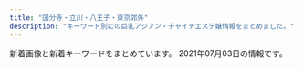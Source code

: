 ```yaml
---
title: "国分寺・立川・八王子・東京郊外"
description: "キーワード別にの巨乳アジアン・チャイナエステ嬢情報をまとめました。"
---
```


新着画像と新着キーワードをまとめています。
2021年07月03日の情報です。

<DmmAffiliateIns />
<KeywordTable
  shops={
    [
    {
        "keywords": {
            "86": 8,
            "D": 16,
            "87": 8,
            "C": 12
        },
        "url": "http://www.yuki.iesjp.com/",
        "img_links": [
            "http://www.yuki.iesjp.com/images/mobile.jpg",
            "http://www.yuki.iesjp.com/images/shop/s8.jpg",
            "http://www.yuki.iesjp.com/images/shop/s4.jpg",
            "http://www.yuki.iesjp.com/files/004.jpg",
            "http://www.yuki.iesjp.com/files/001-03.jpg",
            "http://www.yuki.iesjp.com/images/r3.jpg",
            "http://www.yuki.iesjp.com/files/003.jpg",
            "http://www.yuki.iesjp.com/files/002-02.jpg",
            "http://www.yuki.iesjp.com/files/002.jpg",
            "http://www.yuki.iesjp.com/images/line.png",
            "http://www.yuki.iesjp.com/files/004-03.jpg",
            "http://www.yuki.iesjp.com/files/003-02.jpg",
            "http://www.yuki.iesjp.com/files/003-03.jpg",
            "http://www.yuki.iesjp.com/files/001-02.jpg",
            "http://www.yuki.iesjp.com/images/shop/s3.jpg",
            "http://www.yuki.iesjp.com/files/001.jpg",
            "http://www.yuki.iesjp.com/images/shop/s5.jpg",
            "http://www.yuki.iesjp.com/files/004-02.jpg",
            "http://www.yuki.iesjp.com/images/shop/s6.jpg",
            "http://www.yuki.iesjp.com/files/002-03.jpg",
            "http://www.yuki.iesjp.com/images/shop/s7.jpg",
            "http://www.yuki.iesjp.com/images/shop/s1.jpg",
            "http://www.yuki.iesjp.com/images/shop/s2.jpg"
        ],
        "name": "\u512a\u59eb",
        "station": "JR\u516b\u738b\u5b50\u99c5\u5317\u53e3"
    },
    {
        "img_links": [
            "https://yuruca.com/wp-content/uploads/2017/12/222222222222222221.jpg",
            "https://yuruca.com/wp-content/uploads/2020/01/28917lucia.jpg",
            "https://yuruca.com/wp-content/themes/este/img/top-img03a.png",
            "https://yuruca.com/wp-content/themes/este/img/top-img06.png",
            "https://yuruca.com/wp-content/uploads/2019/06/89765yuru.jpg",
            "https://yuruca.com/wp-content/themes/este/img/top-img02.png",
            "https://yuruca.com/wp-content/themes/este/img/top-img05.png",
            "https://yuruca.com/wp-content/themes/este/img/4.jpg",
            "https://yuruca.com/wp-content/themes/este/img/1.jpg",
            "https://yuruca.com/wp-content/uploads/2019/06/4567yuru.jpg",
            "https://yuruca.com/wp-content/themes/este/img/top-img07.png",
            "https://yuruca.com/wp-content/uploads/2021/04/4070DC2F-B6C2-458D-A1B2-CD6930C64D34.jpeg",
            "https://yuruca.com/wp-content/uploads/2019/06/45678yuru.jpg",
            "https://yuruca.com/wp-content/themes/este/img/top-img08.png",
            "https://yuruca.com/wp-content/themes/este/img/tel_header.png",
            "https://yuruca.com/wp-content/themes/este/img/top-img01.png",
            "https://yuruca.com/wp-content/themes/este/img/3.jpg",
            "https://yuruca.com/wp-content/themes/este/img/call.png",
            "https://yuruca.com/wp-content/themes/este/img/2.jpg",
            "https://yuruca.com/wp-content/themes/este/img/tel_footer.png"
        ],
        "keywords": {
            "E": 3,
            "\u30bb\u30af\u30b7\u30fc": 2,
            "D": 9
        },
        "name": "Yuru\u9999 \u30e6\u30eb\u30ab",
        "station": "\u516b\u738b\u5b50\u99c5\u5357\u53e3",
        "url": "https://yuruca.com/"
    },
    {
        "url": "http://taipei-yoru.jpn.mn/",
        "name": "\u6843\u82b1",
        "img_links": [
            "http://taipei-yoru.jpn.mn/photos/sites/23/2021/03/2021030205171343.jpg",
            "http://taipei-yoru.jpn.mn/images/service4.jpg",
            "http://taipei-yoru.jpn.mn/photos/sites/23/2021/02/2021022701452130.jpg",
            "http://taipei-yoru.jpn.mn/images/acc.jpg",
            "http://taipei-yoru.jpn.mn/images/s_pick.jpg",
            "http://taipei-yoru.jpn.mn/photos/sites/23/2021/03/2021032808483745.jpg",
            "http://taipei-yoru.jpn.mn/images/nbj3.jpg",
            "http://taipei-yoru.jpn.mn/photos/sites/23/2020/09/2020090201263276.jpg",
            "http://taipei-yoru.jpn.mn/photos/sites/23/2020/09/202009020133154.jpg",
            "http://taipei-yoru.jpn.mn/photos/sites/23/2020/08/2020081607165284.jpg",
            "http://taipei-yoru.jpn.mn/photos/sites/23/2020/08/2020081607165166.jpg",
            "http://taipei-yoru.jpn.mn/photos/sites/23/2020/08/2020081607164997.jpg",
            "http://taipei-yoru.jpn.mn/images/info.jpg",
            "http://taipei-yoru.jpn.mn/images/service2.jpg",
            "http://taipei-yoru.jpn.mn/images/s_news.jpg",
            "http://taipei-yoru.jpn.mn/photos/sites/23/2020/08/2020081607165749.jpg",
            "http://taipei-yoru.jpn.mn/photos/sites/23/2021/05/2021053002294539.jpg",
            "http://taipei-yoru.jpn.mn/images/s_staff.png",
            "http://taipei-yoru.jpn.mn/images/top.png",
            "http://taipei-yoru.jpn.mn/photos/sites/23/2020/09/202009020126336.jpg",
            "http://taipei-yoru.jpn.mn/photos/sites/23/2020/12/202012150944033.jpg",
            "http://taipei-yoru.jpn.mn/photos/sites/23/2021/03/2021032808483814.jpg",
            "http://taipei-yoru.jpn.mn/photos/sites/23/2020/08/2020081607343113.jpg",
            "http://taipei-yoru.jpn.mn/photos/sites/23/2020/09/2020090201331691.jpg",
            "http://taipei-yoru.jpn.mn/images/tel.jpg",
            "http://taipei-yoru.jpn.mn/photos/sites/23/2021/02/2021022701451957.jpg",
            "http://taipei-yoru.jpn.mn/photos/sites/23/2020/12/2020120706350395.jpg",
            "http://taipei-yoru.jpn.mn/photos/sites/23/2020/08/2020081607170250.jpg",
            "http://taipei-yoru.jpn.mn/photos/sites/23/2021/06/2021061009032850.jpg",
            "http://taipei-yoru.jpn.mn/images/service3.jpg",
            "http://taipei-yoru.jpn.mn/images/service1.jpg",
            "http://taipei-yoru.jpn.mn/photos/sites/23/2020/08/2020081607164896.jpg"
        ],
        "keywords": {
            "87": 30,
            "D": 120,
            "84": 20,
            "85": 40,
            "86": 30
        },
        "station": "\u6e05\u702c\u99c5\u5317\u53e3"
    },
    {
        "station": "JR\u662d\u5cf6\u99c5\u5357\u53e3",
        "name": "\u610f",
        "keywords": {},
        "img_links": [
            "http://akishima.xyz/images/bottom_01.png",
            "http://akishima.xyz/images/bottom_06.png",
            "http://akishima.xyz/images/bottom_7.png",
            "http://akishima.xyz/images/bottom_05.png",
            "http://akishima.xyz/images/g3.jpg",
            "http://akishima.xyz/images/mobile.png",
            "http://akishima.xyz/images/g1.jpg",
            "http://akishima.xyz/images/bottom_02.png",
            "http://akishima.xyz/images/g7.jpg",
            "http://akishima.xyz/images/top.png",
            "http://akishima.xyz/images/newface.png",
            "http://akishima.xyz/images/bottom_04.png",
            "http://akishima.xyz/images/g2.jpg",
            "http://akishima.xyz/images/g5.jpg",
            "http://akishima.xyz/images/bottom_03.png"
        ],
        "url": "http://akishima.xyz/"
    },
    {
        "url": "http://www.acacia-esthe.xyz/",
        "station": "\u6e05\u702c\u99c5\u5317\u53e3",
        "name": "\u30a2\u30ab\u30b7\u30a2",
        "img_links": [
            "http://www.acacia-esthe.xyz/files/016-02.jpg",
            "http://www.acacia-esthe.xyz/photo_news/upimg/560005fdc600b20296_0.jpg",
            "http://www.acacia-esthe.xyz/files/019.jpg",
            "http://www.acacia-esthe.xyz/files/020-02.jpg",
            "http://www.acacia-esthe.xyz/photo_news/upimg/1512360372513f05b4_0.jpg",
            "http://www.acacia-esthe.xyz/images/rsubt1.png",
            "http://www.acacia-esthe.xyz/photo_news/upimg/89172606e6ac45cd81_0.jpg",
            "http://www.acacia-esthe.xyz/photo_news/upimg/380705fcdc28b76e14_0.jpg",
            "http://www.acacia-esthe.xyz/photo_news/upimg/305955f586f7349b92_1.jpg",
            "http://www.acacia-esthe.xyz/files/018-02.jpg",
            "http://www.acacia-esthe.xyz/photo_news/upimg/6482260b5e67fab943_0.jpg",
            "http://www.acacia-esthe.xyz/files/058-03.jpg",
            "http://www.acacia-esthe.xyz/photo_news/upimg/428235f3e1b3ed5310_2.jpg",
            "http://www.acacia-esthe.xyz/images/b-online.png",
            "http://www.acacia-esthe.xyz/photo_news/upimg/86015605851370d790_0.jpg",
            "http://www.acacia-esthe.xyz/photo_news/upimg/86230600a4d51c82db_0.jpg",
            "http://www.acacia-esthe.xyz/files/057.jpg",
            "http://www.acacia-esthe.xyz/files/019-02.jpg",
            "http://www.acacia-esthe.xyz/photo_news/upimg/649415fea96d7e261c_0.jpg",
            "http://www.acacia-esthe.xyz/photo_news/upimg/428235f3e1b3ed5310_0.jpg",
            "http://www.acacia-esthe.xyz/photo_news/upimg/446725f1148f108dd5_0.jpg",
            "http://www.acacia-esthe.xyz/files/026-03.jpg",
            "http://www.acacia-esthe.xyz/photo_news/upimg/1214060277a5d889c4_1.jpg",
            "http://www.acacia-esthe.xyz/photo_news/upimg/182485f9278b7b5be0_0.jpg",
            "http://www.acacia-esthe.xyz/files/022-02.jpg",
            "http://www.acacia-esthe.xyz/photo_news/upimg/69285600e1199e7dc8_1.jpg",
            "http://www.acacia-esthe.xyz/files/016-03.jpg",
            "http://www.acacia-esthe.xyz/photo_news/upimg/265645facbaac2237d_1.jpg",
            "http://www.acacia-esthe.xyz/photo_news/upimg/108325f30b0d7707df_1.jpg",
            "http://www.acacia-esthe.xyz/files/020-03.jpg",
            "http://www.acacia-esthe.xyz/files/018-03.jpg",
            "http://www.acacia-esthe.xyz/images/rsubt6.png",
            "http://www.acacia-esthe.xyz/images/m6.jpg",
            "http://www.acacia-esthe.xyz/photo_news/upimg/6482260b5e67fab943_1.jpg",
            "http://www.acacia-esthe.xyz/files/058.jpg",
            "http://www.acacia-esthe.xyz/photo_news/upimg/48717600681f585301_1.jpg",
            "http://www.acacia-esthe.xyz/images/rsubt3.png",
            "http://www.acacia-esthe.xyz/photo_news/upimg/1214060277a5d889c4_0.jpg",
            "http://www.acacia-esthe.xyz/photo_news/upimg/366055fe4359a2cfcc_0.jpg",
            "http://www.acacia-esthe.xyz/images/m2.jpg",
            "http://www.acacia-esthe.xyz/images/m1.jpg",
            "http://www.acacia-esthe.xyz/files/020.jpg",
            "http://www.acacia-esthe.xyz/photo_news/upimg/5687360a44f54a1526_0.jpg",
            "http://www.acacia-esthe.xyz/photo_news/upimg/446725f1148f108dd5_1.jpg",
            "http://www.acacia-esthe.xyz/photo_news/upimg/276675f96556f0e939_0.jpg",
            "http://www.acacia-esthe.xyz/files/019-03.jpg",
            "http://www.acacia-esthe.xyz/photo_news/upimg/305955f586f7349b92_0.jpg",
            "http://www.acacia-esthe.xyz/files/058-02.jpg",
            "http://www.acacia-esthe.xyz/files/046-02.jpg",
            "http://www.acacia-esthe.xyz/files/022.jpg",
            "http://www.acacia-esthe.xyz/images/b-tel.png",
            "http://www.acacia-esthe.xyz/photo_news/upimg/380705fcdc28b76e14_2.jpg",
            "http://www.acacia-esthe.xyz/photo_news/upimg/108325f30b0d7707df_0.jpg",
            "http://www.acacia-esthe.xyz/files/016.jpg",
            "http://www.acacia-esthe.xyz/images/rsubt7.png",
            "http://www.acacia-esthe.xyz/photo_news/upimg/893105f2ce75940fb1_0.jpg",
            "http://www.acacia-esthe.xyz/photo_news/upimg/8837960cfe85bca704_0.jpg",
            "http://www.acacia-esthe.xyz/images/rsubt5.png",
            "http://www.acacia-esthe.xyz/photo_news/upimg/802615f9368ac5df7c_0.jpg",
            "http://www.acacia-esthe.xyz/images/slider-img001.jpg",
            "http://www.acacia-esthe.xyz/images/rsubt2.png",
            "http://www.acacia-esthe.xyz/files/026-02.jpg",
            "http://www.acacia-esthe.xyz/files/057-03.jpg",
            "http://www.acacia-esthe.xyz/photo_news/upimg/50191601270063b678_0.jpg",
            "http://www.acacia-esthe.xyz/photo_news/upimg/48717600681f585301_0.jpg",
            "http://www.acacia-esthe.xyz/photo_news/upimg/89172606e6ac45cd81_1.jpg",
            "http://www.acacia-esthe.xyz/photo_news/upimg/34811604f03df2d8a5_0.jpg",
            "http://www.acacia-esthe.xyz/photo_news/upimg/1662560c80001491bc_1.jpg",
            "http://www.acacia-esthe.xyz/files/010-02.jpg",
            "http://www.acacia-esthe.xyz/photo_news/upimg/684246062aefd46151_0.jpg",
            "http://www.acacia-esthe.xyz/files/046-03.jpg",
            "http://www.acacia-esthe.xyz/photo_news/upimg/684246062aefd46151_1.jpg",
            "http://www.acacia-esthe.xyz/images/tel2.png",
            "http://www.acacia-esthe.xyz/photo_news/upimg/649415fea96d7e261c_1.jpg",
            "http://www.acacia-esthe.xyz/files/010.jpg",
            "http://www.acacia-esthe.xyz/photo_news/upimg/6482260b5e67fab943_2.jpg",
            "http://www.acacia-esthe.xyz/images/slider-img002.jpg",
            "http://www.acacia-esthe.xyz/photo_news/upimg/428235f3e1b3ed5310_1.jpg",
            "http://www.acacia-esthe.xyz/files/057-02.jpg",
            "http://www.acacia-esthe.xyz/files/026.jpg",
            "http://www.acacia-esthe.xyz/images/m3.jpg",
            "http://www.acacia-esthe.xyz/photo_news/upimg/86015605851370d790_1.jpg",
            "http://www.acacia-esthe.xyz/files/010-03.jpg",
            "http://www.acacia-esthe.xyz/photo_news/upimg/629605f4f0bd5862a3_0.jpg",
            "http://www.acacia-esthe.xyz/photo_news/upimg/973306007dffc8c097_0.jpg",
            "http://www.acacia-esthe.xyz/images/m4.jpg",
            "http://www.acacia-esthe.xyz/photo_news/upimg/108325f30b0d7707df_2.jpg",
            "http://www.acacia-esthe.xyz/images/line.jpg",
            "http://www.acacia-esthe.xyz/files/046.jpg",
            "http://www.acacia-esthe.xyz/images/rsubt4.png",
            "http://www.acacia-esthe.xyz/files/018.jpg",
            "http://www.acacia-esthe.xyz/photo_news/upimg/380705fcdc28b76e14_1.jpg",
            "http://www.acacia-esthe.xyz/photo_news/upimg/782565f9fe21f75b1b_1.jpg",
            "http://www.acacia-esthe.xyz/photo_news/upimg/933655f7e9d5233bf3_0.jpg",
            "http://www.acacia-esthe.xyz/files/022-03.jpg"
        ],
        "keywords": {
            "88": 8,
            "D": 64,
            "90": 8,
            "G": 8,
            "87": 40,
            "E": 8,
            "86": 24
        }
    },
    {
        "url": "http://www.yumenouti.xyz/",
        "keywords": {},
        "station": "\u4fdd\u8c37\u99c5\u5357\u53e3",
        "img_links": [
            "http://www.yumenouti.xyz/images/staff/13.png",
            "http://www.yumenouti.xyz/images/images/awaawa_09.jpg",
            "http://www.yumenouti.xyz/images/nav/lanmu-t-job.jpg",
            "http://www.yumenouti.xyz/images/index-hituji_13.jpg",
            "http://www.yumenouti.xyz/images/images/awaawa_03.jpg",
            "http://www.yumenouti.xyz/images/staff/7/sari.png",
            "http://www.yumenouti.xyz/psd/index_off.jpg",
            "http://www.yumenouti.xyz/images/staff/yuyu.jpg",
            "http://www.yumenouti.xyz/images/index-hituji_18.jpg",
            "http://www.yumenouti.xyz/images/index-hituji_22.jpg",
            "http://www.yumenouti.xyz/images/index-hituji_09.jpg",
            "http://www.yumenouti.xyz/images/nav/lanmu-t-st.jpg",
            "http://www.yumenouti.xyz/images/nav/lanmu-t-sys.jpg",
            "http://www.yumenouti.xyz/images/images/awaawa_11.jpg",
            "http://www.yumenouti.xyz/images/staff/7/sakura.png",
            "http://www.yumenouti.xyz/images/staff/miki.jpg",
            "http://www.yumenouti.xyz/images/index-hituji_02.jpg",
            "http://www.yumenouti.xyz/images/index-hituji_07.jpg",
            "http://www.yumenouti.xyz/images/images/awaawa_05.jpg",
            "http://www.yumenouti.xyz/images/sys/lanmu-zi-s7.png"
        ],
        "name": "\u5922\u306e\u5bb6"
    },
    {
        "station": "\u82b1\u5c0f\u91d1\u4e95\u99c5\u5317\u53e3",
        "img_links": [
            "http://www.flove.link/images/news.jpg",
            "http://www.flove.link/img/ena2.jpg",
            "http://www.flove.link/images/interior_t.jpg",
            "http://www.flove.link/img/sakura4.jpg",
            "http://www.flove.link/images/sys2.png",
            "http://www.flove.link/images/head.jpg",
            "http://www.flove.link/images/mobile.jpg",
            "http://www.flove.link/images/9.jpg",
            "http://www.flove.link/images/tel.jpg",
            "http://www.flove.link/img/sakura3.jpg",
            "http://www.flove.link/images/info.png",
            "http://www.flove.link/images/3.jpg",
            "http://www.flove.link/images/s1.png",
            "http://www.flove.link/images/int1.png",
            "http://www.flove.link/img/sakura1.jpg",
            "http://www.flove.link/images/sys1.png",
            "http://www.flove.link/img/ena1.jpg",
            "http://www.flove.link/images/2.jpg",
            "http://www.flove.link/img/sakura2.jpg",
            "http://www.flove.link/images/staff_t.jpg",
            "http://www.flove.link/img/rina1.jpg",
            "http://www.flove.link/img/yumi1.jpg",
            "http://www.flove.link/images/int2.png",
            "http://www.flove.link/images/1.jpg"
        ],
        "name": "\u5922",
        "keywords": {},
        "url": "http://www.flove.link/"
    },
    {
        "keywords": {
            "C": 14
        },
        "url": "http://sln-heal.com/",
        "img_links": [
            "http://sln-heal.com/staff/momo/01mb.jpg",
            "http://sln-heal.com/pic/topimg5.png",
            "http://sln-heal.com/pic/topimg4.png",
            "http://sln-heal.com/staff/sizuka/01mb.jpg",
            "http://sln-heal.com/pic/topimg2.png",
            "http://sln-heal.com/staff/yuki/01mb.jpg",
            "http://sln-heal.com/staff/aya/01mb.jpg",
            "http://sln-heal.com/pic/topimg3.png",
            "http://sln-heal.com/staff/momo/01.jpg",
            "http://sln-heal.com/img/att.png",
            "http://sln-heal.com/staff/sizuka/01.jpg",
            "http://sln-heal.com/pic/topimg1.png",
            "http://sln-heal.com/staff/aya/01.jpg",
            "http://sln-heal.com/staff/risa/01mb.jpg",
            "http://sln-heal.com/img/ttl_rec.png",
            "http://sln-heal.com/pic/head.jpg",
            "http://sln-heal.com/img/ttl_staff.jpg",
            "http://sln-heal.com/staff/yuki/01.jpg",
            "http://sln-heal.com/i/files/homeimg.jpg",
            "http://sln-heal.com/staff/risa/01.jpg",
            "http://sln-heal.com/img/ttl_mobile.png"
        ],
        "name": "\u304d\u3089\u3089",
        "station": "\u3072\u3070\u308a\u30f6\u4e18\u99c5\u5357\u53e3"
    },
    {
        "img_links": [
            "http://www.koibito.iesjp.info/images/nav-004.png",
            "http://www.koibito.iesjp.info/images/tel.png",
            "http://www.koibito.iesjp.info/files/007.jpg",
            "http://www.koibito.iesjp.info/files/008.jpg",
            "http://www.koibito.iesjp.info/images/top01.png",
            "http://www.koibito.iesjp.info/photo_news/upimg/1861060d5768209f92_0.jpg",
            "http://www.koibito.iesjp.info/photo_news/upimg/2696360cade1dbb5bc_0.jpg",
            "http://www.koibito.iesjp.info/images/nav-005.png",
            "http://www.koibito.iesjp.info/images/top02-left.png",
            "http://www.koibito.iesjp.info/images/nav-002.png",
            "http://www.koibito.iesjp.info/images/osusume01.png",
            "http://www.koibito.iesjp.info/photo_news/upimg/2696360cade1dbb5bc_2.jpg",
            "http://www.koibito.iesjp.info/files/004.jpg",
            "http://www.koibito.iesjp.info/images/top003.png",
            "http://www.koibito.iesjp.info/images/nav-003.png",
            "http://www.koibito.iesjp.info/images/nav-006.png",
            "http://www.koibito.iesjp.info/files/006.jpg",
            "http://www.koibito.iesjp.info/photo_news/upimg/2696360cade1dbb5bc_1.jpg",
            "http://www.koibito.iesjp.info/images/nav-001.png",
            "http://www.koibito.iesjp.info/files/009.jpg"
        ],
        "name": "\u5c11\u5973\u5b66\u5712",
        "station": "JR\u7acb\u5ddd\u99c5\u5357\u53e3",
        "url": "http://www.koibito.iesjp.info/",
        "keywords": {}
    },
    {
        "name": "\u30a2\u30b5\u30d2\u30a8\u30b9\u30c6",
        "url": "https://www.asahi-esthe.com/",
        "station": "JR\u516b\u738b\u5b50\u99c5\u5317\u53e3",
        "keywords": {
            "D": 8,
            "83": 4,
            "\u30bb\u30af\u30b7\u30fc": 2,
            "86": 8,
            "84": 4,
            "\u7206\u4e73": 4,
            "87": 2,
            "F": 4,
            "C": 49,
            "85": 6,
            "\u4e73": 4,
            "82": 4
        },
        "img_links": [
            "https://www.asahi-esthe.com/wp-content/uploads/2020/06/66bb3f68b419ba492e9539a10c4144d-300x147.jpg",
            "https://www.asahi-esthe.com/wp-content/uploads/2021/04/5b029a5f14887d2b8ff830b2f9849bd-1-scaled.jpg",
            "https://www.asahi-esthe.com/wp-content/uploads/2021/03/6014147c2bd07394e0fe58d3e9d6839.jpg",
            "https://www.asahi-esthe.com/wp-content/uploads/2017/11/spa-voucher-315x315.png",
            "https://www.asahi-esthe.com/wp-content/uploads/2013/04/large-630x401.jpg",
            "https://www.asahi-esthe.com/wp-content/uploads/2016/12/second-pic-shop-630x630.jpg",
            "https://www.asahi-esthe.com/wp-content/uploads/2020/08/2c86a3401864a9b267c1d2345735b08-300x148.jpg",
            "https://www.asahi-esthe.com/wp-content/uploads/2020/06/687ab1685328def3787c2cc7742d37f-300x148.jpg",
            "https://www.asahi-esthe.com/wp-content/uploads/bb-plugin/cache/10378013268d3d764f8251835a15d1a-circle.jpg",
            "https://www.asahi-esthe.com/wp-content/uploads/bb-plugin/cache/f00d482cbb040f330ab7b54a6fed7a0-circle.jpg",
            "https://www.asahi-esthe.com/wp-content/uploads/bb-plugin/cache/56da5ca7cef7df50174c195fae659f9-circle.jpg",
            "https://www.asahi-esthe.com/wp-content/uploads/bb-plugin/cache/210fa707f8140385468452419b504c6-circle.jpg",
            "https://www.asahi-esthe.com/wp-content/uploads/bb-plugin/cache/07027559cbf2cb609533bc524e06905-circle.jpg",
            "https://www.asahi-esthe.com/wp-content/uploads/bb-plugin/cache/31245c5f2d2dff6fd0cbab31f48f187-circle.jpg",
            "https://www.asahi-esthe.com/wp-content/uploads/bb-plugin/cache/1e42fd7e9bdb1a5dc28e8e5c27a41d7-circle.jpg",
            "https://www.asahi-esthe.com/wp-content/uploads/2020/06/85add3b7a160d71cd1796851b869684-300x300.jpg",
            "https://www.asahi-esthe.com/wp-content/uploads/2013/04/large-100x100.jpg",
            "https://www.asahi-esthe.com/wp-content/uploads/2020/11/11111111-300x216.png",
            "https://www.asahi-esthe.com/wp-content/uploads/2020/06/6fd69a76919d1ee0ef632a76b84ab15-300x148.jpg",
            "https://www.asahi-esthe.com/wp-content/uploads/2020/06/95c3b4b4cb3df28b5fd1c1cd2382212-300x148.jpg",
            "https://www.asahi-esthe.com/wp-content/uploads/2020/07/5be1e8c25d1ac2b61b029a9d7c7a1d5-300x149.jpg",
            "https://www.asahi-esthe.com/wp-content/uploads/2021/04/c75dde40d918199d3e5604699a50987-225x300.jpg",
            "https://www.asahi-esthe.com/wp-content/uploads/bb-plugin/cache/39cb329d4b872957cd4bb32efcbbb81-circle.jpg",
            "https://www.asahi-esthe.com/wp-content/uploads/bb-plugin/cache/a8c74995087bb0b1472f5ce4548d29b-circle.jpg",
            "https://www.asahi-esthe.com/wp-content/uploads/2020/07/6e18dba538d1cb1a28011c3ad2204a3-300x149.jpg",
            "https://www.asahi-esthe.com/wp-content/uploads/2017/11/spa-voucher-630x630.png",
            "https://www.asahi-esthe.com/wp-content/uploads/bb-plugin/cache/5d91b0ca5dc4839ced8698e076eb5a8-circle.jpg",
            "https://www.asahi-esthe.com/wp-content/uploads/2017/11/spa-voucher.png",
            "https://www.asahi-esthe.com/wp-content/uploads/2021/04/b885c700374a617194559ca52224429-200x300.jpg",
            "https://www.asahi-esthe.com/wp-content/uploads/2019/11/slider1.jpg",
            "https://www.asahi-esthe.com/wp-content/uploads/2020/08/af1d1de8869cc72f89fe89aa359c2ea-300x148.jpg",
            "https://www.asahi-esthe.com/wp-content/uploads/bb-plugin/cache/cdb6f84ce805b50aab0ecc7dea3fc6b-circle.jpg",
            "https://www.asahi-esthe.com/wp-content/uploads/2020/06/cdfecb6a823ebebbd6330a7a7ecc731-300x148.jpg",
            "https://www.asahi-esthe.com/wp-content/uploads/2020/08/0f8ba5b717266f71f4702c789fa2f9b-300x148.jpg",
            "https://www.asahi-esthe.com/wp-content/uploads/2020/06/serapisuto-300x106.png",
            "https://www.asahi-esthe.com/wp-content/uploads/bb-plugin/cache/e19c7f0b0ae2e32f371cbb274f69ba5-1-circle.jpg",
            "https://www.asahi-esthe.com/wp-content/uploads/2020/06/5bb5966b2987ff767e3073f6f9a5e26-300x148.jpg",
            "https://www.asahi-esthe.com/wp-content/uploads/2020/12/237aa05907c61714132e500609d16c9-300x300.jpg",
            "https://www.asahi-esthe.com/wp-content/uploads/2020/06/1e42fd7e9bdb1a5dc28e8e5c27a41d7-300x300.jpg",
            "https://www.asahi-esthe.com/wp-content/uploads/2021/04/5da8bd35612a254103ad5ac1bfc7df5-300x300.jpg",
            "https://www.asahi-esthe.com/wp-content/plugins/beaver-builder-lite-version/img/pixel.png",
            "https://www.asahi-esthe.com/wp-content/uploads/2020/08/f19c130ced625e76df374e92656c4ce-300x149.jpg",
            "https://www.asahi-esthe.com/wp-content/uploads/bb-plugin/cache/3149a0ef8b20ed10b91630b93c9f965-circle.jpg",
            "https://www.asahi-esthe.com/wp-content/uploads/2020/07/1cb1e6f9d5bff20362d37bef344b8df-300x149.jpg",
            "https://www.asahi-esthe.com/wp-content/uploads/2020/08/bc6791c99340b30e294fd30338d4d53-300x149.jpg",
            "https://www.asahi-esthe.com/wp-content/uploads/2020/06/307af00e6376110eb594cb21a951129-300x300.jpg",
            "https://www.asahi-esthe.com/wp-content/uploads/2020/08/e120bbf3d39ca1935f96a502b637503-300x148.jpg",
            "https://www.asahi-esthe.com/wp-content/uploads/2021/05/1f1a2b8652f18de4cbf93f2813becf0-1-208x300.jpg",
            "https://www.asahi-esthe.com/wp-content/uploads/2013/04/large-315x315.jpg",
            "https://www.asahi-esthe.com/wp-content/uploads/2020/06/original.jpg",
            "https://www.asahi-esthe.com/wp-content/uploads/2020/06/652ddc2fe484fa8033de98238a068a4-300x300.jpg",
            "https://www.asahi-esthe.com/wp-content/uploads/bb-plugin/cache/f532f6c49a0c2e54634ac09476dcb43-1022x1024-circle.jpg"
        ]
    },
    {
        "station": "JR\u6b66\u8535\u5883\u99c5\u5357\u53e3",
        "name": "\u30cf\u30d4\u30cd\u30b9",
        "img_links": [
            "http://www.kenkoukoubou.com/images/shop/photo_7.jpg",
            "http://www.kenkoukoubou.com/images/059.png",
            "http://www.kenkoukoubou.com/images/top_rec.jpg",
            "http://www.kenkoukoubou.com/girl/6_1.jpg",
            "http://www.kenkoukoubou.com/girl/3.jpg",
            "http://www.kenkoukoubou.com/girl/9.jpg",
            "http://www.kenkoukoubou.com/girl/2.jpg",
            "http://www.kenkoukoubou.com/images/recruit/11.jpg",
            "http://www.kenkoukoubou.com/images/shop/photo_4.jpg",
            "http://www.kenkoukoubou.com/girl/7.jpg",
            "http://www.kenkoukoubou.com/images/1.jpg",
            "http://www.kenkoukoubou.com/girl/1.jpg",
            "http://www.kenkoukoubou.com/images/info.png",
            "http://www.kenkoukoubou.com/images/3.jpg",
            "http://www.kenkoukoubou.com/images/qr.png",
            "http://www.kenkoukoubou.com/images/2.jpg",
            "http://www.kenkoukoubou.com/images/shop/photo_6.jpg",
            "http://www.kenkoukoubou.com/girl/3_1.jpg",
            "http://www.kenkoukoubou.com/girl/5.jpg",
            "http://www.kenkoukoubou.com/girl/4.jpg",
            "http://www.kenkoukoubou.com/girl/6.jpg",
            "http://www.kenkoukoubou.com/images/return.jpg",
            "http://www.kenkoukoubou.com/images/shop/photo_5.jpg",
            "http://www.kenkoukoubou.com/images/capinfo.jpg",
            "http://www.kenkoukoubou.com/girl/8.jpg",
            "http://www.kenkoukoubou.com/images/blog.jpg"
        ],
        "url": "http://www.kenkoukoubou.com/",
        "keywords": {}
    },
    {
        "station": "\u3072\u3070\u308a\u30f6\u4e18\u99c5\u5357\u53e3",
        "name": "\u6c34\u306e\u7e01",
        "url": "http://www.hibari.link/",
        "keywords": {},
        "img_links": [
            "http://www.hibari.link/images/girl_01.png",
            "http://www.hibari.link/images/tite-staff.png",
            "http://www.hibari.link/images/g1.jpg",
            "http://www.hibari.link/images/tite-link.png",
            "http://www.hibari.link/images/nei_03.png",
            "http://www.hibari.link/images/g2.jpg",
            "http://www.hibari.link/images/nei_01.png",
            "http://www.hibari.link/images/yuyu.jpg",
            "http://www.hibari.link/images/g7.jpg",
            "http://www.hibari.link/images/s-tu2.png",
            "http://www.hibari.link/images/girl_03.png",
            "http://www.hibari.link/images/mail.png",
            "http://www.hibari.link/images/room7.jpg",
            "http://www.hibari.link/images/news_bottom.jpg",
            "http://www.hibari.link/images/yumi.jpg",
            "http://www.hibari.link/images/g0.jpg",
            "http://www.hibari.link/images/girl_top.png",
            "http://www.hibari.link/images/tite-magazine.png",
            "http://www.hibari.link/images/s-tu1.png",
            "http://www.hibari.link/images/1.jpg",
            "http://www.hibari.link/images/news_top.jpg",
            "http://www.hibari.link/images/girlx_top.png",
            "http://www.hibari.link/images/right_top.png",
            "http://www.hibari.link/images/room2.jpg",
            "http://www.hibari.link/images/pagetop.png",
            "http://www.hibari.link/images/yuli.jpg",
            "http://www.hibari.link/images/grande.jpg",
            "http://www.hibari.link/images/room1.jpg",
            "http://www.hibari.link/images/room4.jpg",
            "http://www.hibari.link/images/right_bottom.png",
            "http://www.hibari.link/images/g07.jpg"
        ]
    },
    {
        "img_links": [
            "http://www.sugoi.relaxmens.com/images/tit_new.png",
            "http://www.sugoi.relaxmens.com/files/010.jpg",
            "http://www.sugoi.relaxmens.com/images/sp_top.jpg",
            "http://www.sugoi.relaxmens.com/images/img_tel.png",
            "http://www.sugoi.relaxmens.com/images/tit_therapist.png",
            "http://www.sugoi.relaxmens.com/photo_news/upimg/551406073a6d931de2_0.jpg",
            "http://www.sugoi.relaxmens.com/photo_news/upimg/7403160c0713d003f7_1.jpg",
            "http://www.sugoi.relaxmens.com/files/001.jpg",
            "http://www.sugoi.relaxmens.com/files/002.jpg",
            "http://www.sugoi.relaxmens.com/images/sp_tit_new.png",
            "http://www.sugoi.relaxmens.com/photo_news/upimg/92870607fed96d0b40_0.jpg",
            "http://www.sugoi.relaxmens.com/files/005.jpg",
            "http://www.sugoi.relaxmens.com/files/003.jpg",
            "http://www.sugoi.relaxmens.com/files/004.jpg",
            "http://www.sugoi.relaxmens.com/files/008.jpg",
            "http://www.sugoi.relaxmens.com/files/009.jpg",
            "http://www.sugoi.relaxmens.com/images/maining.jpg",
            "http://www.sugoi.relaxmens.com/photo_news/upimg/2325160daa88e79569_0.jpg",
            "http://www.sugoi.relaxmens.com/photo_news/upimg/7403160c0713d003f7_0.jpg",
            "http://www.sugoi.relaxmens.com/images/top.jpg",
            "http://www.sugoi.relaxmens.com/images/sp_tit_therapist.png"
        ],
        "name": "\u3059\u3054\u3044\u7652\u3057",
        "keywords": {
            "87": 36,
            "D": 36,
            "86": 12,
            "C": 12
        },
        "station": "JR\u7fbd\u6751\u99c5\u897f\u53e3",
        "url": "http://www.sugoi.relaxmens.com/"
    },
    {
        "name": "Relieve",
        "keywords": {
            "86": 4,
            "D": 4,
            "C": 3,
            "85": 3,
            "88": 3
        },
        "url": "http://eilgft.xyz/",
        "img_links": [
            "http://eilgft.xyz/uploads/210317/1-21031G6051A24.jpg",
            "http://eilgft.xyz/static/picture/room1.jpg",
            "http://eilgft.xyz/static/picture/room2.jpg",
            "http://eilgft.xyz/static/picture/room4.jpg",
            "http://eilgft.xyz/static/picture/top.jpg",
            "http://eilgft.xyz/uploads/210622/1-210622164635225.jpg",
            "http://eilgft.xyz/uploads/210621/1-2106210ZQJ27.jpg",
            "http://eilgft.xyz/static/picture/room3.jpg",
            "http://eilgft.xyz/uploads/210622/1-210622164F5310.jpg",
            "http://eilgft.xyz/uploads/210622/1-210622164609496.jpg",
            "http://eilgft.xyz/uploads/210622/1-21062216455cY.jpg",
            "http://eilgft.xyz/uploads/210622/1-210622164625460.jpg",
            "http://eilgft.xyz/uploads/210622/1-210622164H2D0.jpg",
            "http://eilgft.xyz/uploads/210622/1-210622164A0553.jpg",
            "http://eilgft.xyz/uploads/210413/1-2104131H450H9.jpg",
            "http://eilgft.xyz/uploads/210301/1-210301130340535.jpg",
            "http://eilgft.xyz/uploads/210622/1-21062216453X19.jpg"
        ],
        "station": "JR\u56fd\u5206\u5bfa\u99c5\u5357\u53e3"
    },
    {
        "name": "\u30b7\u30e3\u30eb\u30c9\u30cd",
        "img_links": [
            "https://chardonnay-kokubunji.com/img/slider/1.jpg",
            "https://chardonnay-kokubunji.com/girls/momo/a.jpg",
            "https://chardonnay-kokubunji.com/girls/sanae/a.jpg",
            "https://chardonnay-kokubunji.com/girls/momo/c.jpg",
            "https://chardonnay-kokubunji.com/girls/sanae/b.jpg",
            "https://chardonnay-kokubunji.com/girls/miki/c.jpg",
            "https://chardonnay-kokubunji.com/img/bg.jpg",
            "https://chardonnay-kokubunji.com/girls/erika/b.jpg",
            "https://chardonnay-kokubunji.com/girls/sanae/d.jpg",
            "https://chardonnay-kokubunji.com/img/bar_info.png",
            "https://chardonnay-kokubunji.com/girls/erika/c.jpg",
            "https://chardonnay-kokubunji.com/img/bar_right_cover.png",
            "https://chardonnay-kokubunji.com/girls/miki/d.jpg",
            "https://chardonnay-kokubunji.com/girls/ayaka/e.jpg",
            "https://chardonnay-kokubunji.com/img/bar_right_mailmaga.png",
            "https://chardonnay-kokubunji.com/girls/sanae/e.jpg",
            "https://chardonnay-kokubunji.com/girls/erika/d.jpg",
            "https://chardonnay-kokubunji.com/girls/erika/e.jpg",
            "https://chardonnay-kokubunji.com/girls/ayaka/d.jpg",
            "https://chardonnay-kokubunji.com/girls/sanae/c.jpg",
            "https://chardonnay-kokubunji.com/img/bg_header.png",
            "https://chardonnay-kokubunji.com/girls/erika/a.jpg",
            "https://chardonnay-kokubunji.com/img/bar_right_mobile.png",
            "https://chardonnay-kokubunji.com/img/bar_newgirl.png",
            "https://chardonnay-kokubunji.com/girls/momo/e.jpg",
            "https://chardonnay-kokubunji.com/girls/ayaka/b.jpg",
            "https://chardonnay-kokubunji.com/girls/miki/e.jpg",
            "https://chardonnay-kokubunji.com/img/pc.png",
            "https://chardonnay-kokubunji.com/girls/miki/a.jpg",
            "https://chardonnay-kokubunji.com/img/qr.png",
            "https://chardonnay-kokubunji.com/img/slider/2.jpg",
            "https://chardonnay-kokubunji.com/girls/momo/d.jpg",
            "https://chardonnay-kokubunji.com/img/bar_sch.png",
            "https://chardonnay-kokubunji.com/girls/momo/b.jpg",
            "https://chardonnay-kokubunji.com/girls/miki/b.jpg",
            "https://chardonnay-kokubunji.com/girls/ayaka/c.jpg",
            "https://chardonnay-kokubunji.com/girls/ayaka/a.jpg"
        ],
        "url": "https://chardonnay-kokubunji.com/",
        "keywords": {
            "84": 18,
            "D": 18,
            "85": 6,
            "C": 12,
            "86": 6
        },
        "station": "JR\u56fd\u5206\u5bfa\u99c5\u5357\u53e3"
    },
    {
        "url": "http://koi.este88.com/",
        "name": "RELALICE-\u30ea\u30e9\u30ea\u30b9-",
        "keywords": {},
        "station": "JR\u62dd\u5cf6\u99c5\u5357\u53e3",
        "img_links": [
            "http://koi.este88.com/gals/ami1.jpg",
            "http://koi.este88.com/gals/riri1.jpg",
            "http://koi.este88.com/img/header00.jpg",
            "http://koi.este88.com/gals/yuri1.jpg",
            "http://koi.este88.com/img/header03.jpg",
            "http://koi.este88.com/images/info.png",
            "http://koi.este88.com/images/r07.jpg",
            "http://koi.este88.com/img/header02.jpg",
            "http://koi.este88.com/img/header01.jpg",
            "http://koi.este88.com/gals/mimi1.jpg",
            "http://koi.este88.com/gals/kana1.jpg"
        ]
    },
    {
        "station": "JR\u516b\u738b\u5b50\u99c5\u5357\u53e3",
        "img_links": [
            "https://himawari.tyo.cm/photos/sites/47/2020/10/2020100208175477.jpg",
            "https://himawari.tyo.cm/images/link_nav03.jpg",
            "https://himawari.tyo.cm/photos/sites/47/2020/10/2020100208175541.jpg",
            "https://himawari.tyo.cm/images/link_nav05.jpg",
            "https://himawari.tyo.cm/photos/sites/47/2020/10/2020100208175534.jpg",
            "https://himawari.tyo.cm/images/link_nav07.jpg",
            "https://himawari.tyo.cm/images/info2.jpg",
            "https://himawari.tyo.cm/images/link_nav06.jpg",
            "https://himawari.tyo.cm/images/side_link.jpg",
            "https://himawari.tyo.cm/photos/sites/47/2020/10/202010020817559.jpg",
            "https://himawari.tyo.cm/images/link_nav04.jpg",
            "https://himawari.tyo.cm/images/top_slider01.jpg",
            "https://himawari.tyo.cm/photos/sites/47/2020/10/2020100603052948.jpg",
            "https://himawari.tyo.cm/images/side_mobile.jpg",
            "https://himawari.tyo.cm/images/link_nav01.jpg",
            "https://himawari.tyo.cm/images/info1.jpg",
            "https://himawari.tyo.cm/photos/sites/47/2020/10/2020100208175350.jpg",
            "https://himawari.tyo.cm/images/ico01.png",
            "https://himawari.tyo.cm/images/top.png",
            "https://himawari.tyo.cm/images/sp_top.jpg",
            "https://himawari.tyo.cm/images/link_nav02.jpg",
            "https://himawari.tyo.cm/images/info3.jpg",
            "https://himawari.tyo.cm/images/side_tel.jpg",
            "https://himawari.tyo.cm/photos/sites/47/2020/10/202010020817547.jpg",
            "https://himawari.tyo.cm/images/top_slider02.jpg",
            "https://himawari.tyo.cm/photos/sites/47/2021/02/2021021607515371.jpg"
        ],
        "name": "\u3072\u307e\u308f\u308a",
        "url": "https://himawari.tyo.cm/",
        "keywords": {
            "85": 3,
            "E": 1,
            "86": 4,
            "D": 7,
            "87": 1
        }
    },
    {
        "station": "JR\u56fd\u7acb\u99c5\u5357\u53e3",
        "name": "\u821e",
        "url": "http://www.kunitachi-mai.info/",
        "img_links": [
            "http://www.kunitachi-mai.info/images/img1.jpg",
            "http://www.kunitachi-mai.info/images/qr.jpg",
            "http://www.kunitachi-mai.info/gals/hitomi1.jpg",
            "http://www.kunitachi-mai.info/gals/aya1.jpg",
            "http://www.kunitachi-mai.info/gals/rina1.jpg",
            "http://www.kunitachi-mai.info/images/img3.jpg",
            "http://www.kunitachi-mai.info/gals/emi1.jpg",
            "http://www.kunitachi-mai.info/gals/riri1.jpg",
            "http://www.kunitachi-mai.info/gals/risa1.jpg",
            "http://www.kunitachi-mai.info/gals/yuyu1.jpg",
            "http://www.kunitachi-mai.info/gals/morika1.jpg",
            "http://www.kunitachi-mai.info/gals/miho1.jpg",
            "http://www.kunitachi-mai.info/gals/mirai1.jpg",
            "http://www.kunitachi-mai.info/images/kp01.jpg",
            "http://www.kunitachi-mai.info/gals/sora1.jpg",
            "http://www.kunitachi-mai.info/images/img4.jpg",
            "http://www.kunitachi-mai.info/images/img2.jpg",
            "http://www.kunitachi-mai.info/i/images/top.jpg",
            "http://www.kunitachi-mai.info/gals/mina1.jpg",
            "http://www.kunitachi-mai.info/gals/yuri1.jpg"
        ],
        "keywords": {
            "E": 1
        }
    },
    {
        "url": "https://seifukuyuwaku.oks.bz/",
        "keywords": {
            "87": 2,
            "E": 1,
            "D": 2,
            "C": 5,
            "83": 2,
            "85": 1
        },
        "station": "JR\u7acb\u5ddd\u99c5\u5357\u53e3",
        "img_links": [
            "https://seifukuyuwaku.oks.bz/photos/sites/70/2021/06/2021061513122275.jpg",
            "https://seifukuyuwaku.oks.bz/images/room2.jpg",
            "https://seifukuyuwaku.oks.bz/photos/sites/70/2020/11/2020112504053939.jpg",
            "https://seifukuyuwaku.oks.bz/photos/sites/70/2020/11/2020112406403480.jpg",
            "https://seifukuyuwaku.oks.bz/images/link.jpg",
            "https://seifukuyuwaku.oks.bz/photos/sites/70/2021/04/202106071328395.jpg",
            "https://seifukuyuwaku.oks.bz/photos/sites/70/2021/03/2021032307515017.jpeg",
            "https://seifukuyuwaku.oks.bz/photos/sites/70/2020/11/2020112708472471.jpeg",
            "https://seifukuyuwaku.oks.bz/images/s_news.png",
            "https://seifukuyuwaku.oks.bz/photos/sites/70/2020/12/2020121208024127.jpeg",
            "https://seifukuyuwaku.oks.bz/images/room3.jpg",
            "https://seifukuyuwaku.oks.bz/photos/sites/70/2020/11/2020112406403396.jpg",
            "https://seifukuyuwaku.oks.bz/images/mobile.jpg",
            "https://seifukuyuwaku.oks.bz/images/no1.png",
            "https://seifukuyuwaku.oks.bz/images/s_pick.jpg",
            "https://seifukuyuwaku.oks.bz/images/top.png",
            "https://seifukuyuwaku.oks.bz/photos/sites/70/2020/11/2020113014024511.jpeg",
            "https://seifukuyuwaku.oks.bz/images/info.jpg",
            "https://seifukuyuwaku.oks.bz/photos/sites/70/2020/12/2020121013104898.jpeg",
            "https://seifukuyuwaku.oks.bz/photos/sites/70/2020/12/2020122013355017.jpeg",
            "https://seifukuyuwaku.oks.bz/photos/sites/70/2020/12/2020121414441228.jpeg",
            "https://seifukuyuwaku.oks.bz/images/s_staff.png",
            "https://seifukuyuwaku.oks.bz/images/room1.jpg",
            "https://seifukuyuwaku.oks.bz/photos/sites/70/2020/12/202012251539104.jpeg",
            "https://seifukuyuwaku.oks.bz/images/s_staff1.png",
            "https://seifukuyuwaku.oks.bz/images/room4.jpg",
            "https://seifukuyuwaku.oks.bz/images/no2.png",
            "https://seifukuyuwaku.oks.bz/images/new.jpg",
            "https://seifukuyuwaku.oks.bz/photos/sites/70/2021/05/2021051312293616.jpg",
            "https://seifukuyuwaku.oks.bz/images/s_ranking.png"
        ],
        "name": "\u5236\u670d\u306e\u8a98\u60d1"
    },
    {
        "url": "http://www.china-massage.work/",
        "name": "\u30ed\u30fc\u30ba",
        "keywords": {},
        "station": "\u7530\u7121\u99c5\u5317\u53e3",
        "img_links": [
            "http://www.china-massage.work/images/5.jpg",
            "http://www.china-massage.work/img/yuki1.jpg",
            "http://www.china-massage.work/images/rec2.jpg",
            "http://www.china-massage.work/sp/images/sisu4.jpg",
            "http://www.china-massage.work/sp/images/news.jpg",
            "http://www.china-massage.work/sp/img/miki1.jpg",
            "http://www.china-massage.work/sp/images/newsb.png",
            "http://www.china-massage.work/images/tel.jpg",
            "http://www.china-massage.work/sp/images/int1.png",
            "http://www.china-massage.work/img/kaori1.jpg",
            "http://www.china-massage.work/sp/images/sisu1.jpg",
            "http://www.china-massage.work/images/b1.jpg",
            "http://www.china-massage.work/sp/staff/miki.jpg",
            "http://www.china-massage.work/sp/img/mimi1.jpg",
            "http://www.china-massage.work/sp/images/interior_t.jpg",
            "http://www.china-massage.work/images/sys.png",
            "http://www.china-massage.work/sp/images/info_t.jpg",
            "http://www.china-massage.work/img/miki1.jpg",
            "http://www.china-massage.work/staff/riri.jpg",
            "http://www.china-massage.work/images/staff_t.jpg",
            "http://www.china-massage.work/img/riri1.jpg",
            "http://www.china-massage.work/sp/images/int2.png",
            "http://www.china-massage.work/sp/img/kaori1.jpg",
            "http://www.china-massage.work/staff/kaori.jpg",
            "http://www.china-massage.work/img/mina1.jpg",
            "http://www.china-massage.work/sp/images/sisu3.jpg",
            "http://www.china-massage.work/sp/img/riri1.jpg",
            "http://www.china-massage.work/images/news.jpg",
            "http://www.china-massage.work/images/1.jpg",
            "http://www.china-massage.work/sp/img/mina1.jpg",
            "http://www.china-massage.work/staff/miki.jpg",
            "http://www.china-massage.work/sp/staff/yuki.jpg",
            "http://www.china-massage.work/images/sm.jpg",
            "http://www.china-massage.work/images/2.jpg",
            "http://www.china-massage.work/images/interior_t.jpg",
            "http://www.china-massage.work/staff/mimi.jpg",
            "http://www.china-massage.work/images/int1.png",
            "http://www.china-massage.work/sp/staff/kaori.jpg",
            "http://www.china-massage.work/sp/staff/riri.jpg",
            "http://www.china-massage.work/sp/images/head.jpg",
            "http://www.china-massage.work/images/int2.png",
            "http://www.china-massage.work/staff/yuki.jpg",
            "http://www.china-massage.work/sp/images/sys.png",
            "http://www.china-massage.work/sp/images/rec1.png",
            "http://www.china-massage.work/img/mimi1.jpg",
            "http://www.china-massage.work/sp/images/tel.jpg",
            "http://www.china-massage.work/images/head.jpg",
            "http://www.china-massage.work/staff/mina.jpg",
            "http://www.china-massage.work/sp/images/staff_t.jpg",
            "http://www.china-massage.work/sp/images/ac1.jpg",
            "http://www.china-massage.work/images/3.jpg",
            "http://www.china-massage.work/images/4.jpg",
            "http://www.china-massage.work/sp/images/footer.png",
            "http://www.china-massage.work/sp/img/yuki1.jpg",
            "http://www.china-massage.work/images/6.jpg",
            "http://www.china-massage.work/sp/images/sisu2.jpg",
            "http://www.china-massage.work/images/tg.jpg",
            "http://www.china-massage.work/sp/images/rec2.jpg",
            "http://www.china-massage.work/images/rec1.png",
            "http://www.china-massage.work/sp/menu/staff.jpg",
            "http://www.china-massage.work/sp/staff/mimi.jpg",
            "http://www.china-massage.work/images/b2.jpg",
            "http://www.china-massage.work/sp/staff/mina.jpg",
            "http://www.china-massage.work/sp/menu/top.jpg"
        ]
    },
    {
        "keywords": {},
        "img_links": [
            "http://yume-yuri.info/images/g3.jpg",
            "http://yume-yuri.info/images/g4.jpg",
            "http://yume-yuri.info/images/g1.jpg",
            "http://yume-yuri.info/images/baner1.jpg",
            "http://yume-yuri.info/images/r5.jpg",
            "http://yume-yuri.info/images/baner2.jpg",
            "http://yume-yuri.info/images/r6.jpg",
            "http://yume-yuri.info/images/r2.jpg",
            "http://yume-yuri.info/images/yuki.jpg",
            "http://yume-yuri.info/images/r3.jpg",
            "http://yume-yuri.info/images/momo.jpg",
            "http://yume-yuri.info/images/r4.jpg",
            "http://yume-yuri.info/images/g5.jpg",
            "http://yume-yuri.info/images/mobile.jpg",
            "http://yume-yuri.info/images/r1.jpg",
            "http://yume-yuri.info/images/g2.jpg"
        ],
        "name": "\u5922\u767e\u5408",
        "url": "http://yume-yuri.info/",
        "station": "\u4eac\u738b\u516b\u738b\u5b50\u99c5"
    },
    {
        "url": "http://esthe-relax.com/",
        "station": "JR\u56fd\u5206\u5bfa\u99c5\u5357\u53e3",
        "name": "\u6728\u6d29\u308c\u967d",
        "img_links": [
            "http://esthe-relax.com/images/esthe3.jpg",
            "http://esthe-relax.com/images/info.png",
            "http://esthe-relax.com/images/cg01.jpg",
            "http://esthe-relax.com/images/main-sp.jpg",
            "http://esthe-relax.com/images/home_002.png",
            "http://esthe-relax.com/images/staff.png",
            "http://esthe-relax.com/images/esthe2.jpg",
            "http://esthe-relax.com/images/cg04.jpg",
            "http://esthe-relax.com/images/esthe1.jpg",
            "http://esthe-relax.com/images/cg06.jpg",
            "http://esthe-relax.com/images/home.png",
            "http://esthe-relax.com/images/blog_002.png",
            "http://esthe-relax.com/images/header3.png",
            "http://esthe-relax.com/images/gallery.png",
            "http://esthe-relax.com/images/clear.png",
            "http://esthe-relax.com/images/friend.png",
            "http://esthe-relax.com/images/link.png",
            "http://esthe-relax.com/images/cg02.jpg",
            "http://esthe-relax.com/images/main1.jpg",
            "http://esthe-relax.com/images/cg03.jpg",
            "http://esthe-relax.com/images/acc.jpg",
            "http://esthe-relax.com/images/cg07.jpg"
        ],
        "keywords": {
            "85": 14,
            "86": 28
        }
    },
    {
        "station": "JR\u516b\u738b\u5b50\u99c5\u5317\u53e3",
        "name": "Rouge \uff5e\u30eb\u30fc\u30b8\u30e5\uff5e",
        "url": "https://hachioji-mensesthe.com/",
        "keywords": {
            "88": 6,
            "90": 6,
            "85": 6,
            "86": 12
        },
        "img_links": [
            "https://hachioji-mensesthe.com/images/esthe2.jpg",
            "https://hachioji-mensesthe.com/staff/riri-s3.jpg",
            "https://hachioji-mensesthe.com/staff/riri-l3.jpg",
            "https://hachioji-mensesthe.com/staff/riri-l2.jpg",
            "https://hachioji-mensesthe.com/staff/miki-l2.jpg",
            "https://hachioji-mensesthe.com/staff/risa-s3.jpg",
            "https://hachioji-mensesthe.com/staff/risa-l1.jpg",
            "https://hachioji-mensesthe.com/staff/riri-s1.jpg",
            "https://hachioji-mensesthe.com/staff/yuyu-s1.jpg",
            "https://hachioji-mensesthe.com/staff/rie-l3.jpg",
            "https://hachioji-mensesthe.com/icon/facebook.png",
            "https://hachioji-mensesthe.com/staff/yuyu-l3.jpg",
            "https://hachioji-mensesthe.com/staff/miki-s3.jpg",
            "https://hachioji-mensesthe.com/images/main-sp.jpg",
            "https://hachioji-mensesthe.com/images/qrcode.png",
            "https://hachioji-mensesthe.com/room/room-l3.jpg",
            "https://hachioji-mensesthe.com/staff/risa-s1.jpg",
            "https://hachioji-mensesthe.com/staff/yuyu-top.jpg",
            "https://hachioji-mensesthe.com/staff/rie-l1.jpg",
            "https://hachioji-mensesthe.com/room/room-l4.jpg",
            "https://hachioji-mensesthe.com/massage/2020/12/09/L.png",
            "https://hachioji-mensesthe.com/staff/yuyu-s2.jpg",
            "https://hachioji-mensesthe.com/staff/rie-l2.jpg",
            "https://hachioji-mensesthe.com/staff/yuyu-l2.jpg",
            "https://hachioji-mensesthe.com/staff/risa-l2.jpg",
            "https://hachioji-mensesthe.com/images/esthe3.jpg",
            "https://hachioji-mensesthe.com/images/esthe1.jpg",
            "https://hachioji-mensesthe.com/icon/yelp.png",
            "https://hachioji-mensesthe.com/images/main1.jpg",
            "https://hachioji-mensesthe.com/staff/rie-s1.jpg",
            "https://hachioji-mensesthe.com/staff/riri-l1.jpg",
            "https://hachioji-mensesthe.com/staff/miki-l1.jpg",
            "https://hachioji-mensesthe.com/room/room-l2.jpg",
            "https://hachioji-mensesthe.com/images/esthe4.jpg",
            "https://hachioji-mensesthe.com/massage/2020/12/20/rie-s2.jpg",
            "https://hachioji-mensesthe.com/staff/yuyu-l1.jpg",
            "https://hachioji-mensesthe.com/footer/footer-staff.png",
            "https://hachioji-mensesthe.com/staff/yuyu-s3.jpg",
            "https://hachioji-mensesthe.com/icon/line.png",
            "https://hachioji-mensesthe.com/staff/miki-top.jpg",
            "https://hachioji-mensesthe.com/staff/riri-s2.jpg",
            "https://hachioji-mensesthe.com/staff/miki-s1.jpg",
            "https://hachioji-mensesthe.com/staff/risa-top.jpg",
            "https://hachioji-mensesthe.com/staff/rie-s3.jpg",
            "https://hachioji-mensesthe.com/staff/miki-l3.jpg",
            "https://hachioji-mensesthe.com/footer/footer-line.png",
            "https://hachioji-mensesthe.com/images/clear.png",
            "https://hachioji-mensesthe.com/images/header3.png",
            "https://hachioji-mensesthe.com/staff/risa-l3.jpg",
            "https://hachioji-mensesthe.com/staff/risa-s2.jpg",
            "https://hachioji-mensesthe.com/staff/miki-s2.jpg",
            "https://hachioji-mensesthe.com/icon/twitter.png",
            "https://hachioji-mensesthe.com/footer/footer-tel.png",
            "https://hachioji-mensesthe.com/staff/rie-s2.jpg",
            "https://hachioji-mensesthe.com/room/room-l1.jpg"
        ]
    },
    {
        "url": "http://uimopgh.xyz/",
        "img_links": [
            "http://uimopgh.xyz/static/picture/g-18-1-825x510.png",
            "http://uimopgh.xyz/uploads/201029/1-201029111330B3.jpg",
            "http://uimopgh.xyz/uploads/201030/1-201030103956393.jpg",
            "http://uimopgh.xyz/static/picture/eputr6bhw8dj2l1.jpg",
            "http://uimopgh.xyz/uploads/201029/1-20102911130K00.jpg",
            "http://uimopgh.xyz/uploads/201029/1-201029111405923.jpg",
            "http://uimopgh.xyz/static/picture/xflkoxorbu5grzm.jpg",
            "http://uimopgh.xyz/uploads/201028/1-20102Q25212418.jpg",
            "http://uimopgh.xyz/uploads/201029/1-2010291113422J.jpg",
            "http://uimopgh.xyz/static/picture/icon_new.png",
            "http://uimopgh.xyz/static/picture/sxiipvuhchfndhi.jpg",
            "http://uimopgh.xyz/static/picture/vis_theptframe.png",
            "http://uimopgh.xyz/uploads/201029/1-2010291F00E16.jpg",
            "http://uimopgh.xyz/uploads/201029/1-20102911131QE.jpg",
            "http://uimopgh.xyz/static/picture/4ukiopgrtlrtare.png",
            "http://uimopgh.xyz/uploads/201029/1-201029111354604.jpg",
            "http://uimopgh.xyz/uploads/201029/1-20102911141G32.jpg",
            "http://uimopgh.xyz/uploads/201028/1-20102Q25105205.jpg",
            "http://uimopgh.xyz/uploads/210529/1-210529143A3V6.jpg"
        ],
        "keywords": {
            "\u30bb\u30af\u30b7\u30fc": 1,
            "G": 1,
            "H": 1
        },
        "station": "JR\u65b0\u79cb\u6d25\u99c5",
        "name": "Aroma Pure"
    },
    {
        "station": "\u5c0f\u5e73\u99c5\u5357\u53e3",
        "keywords": {
            "C": 12,
            "87": 16,
            "D": 16
        },
        "url": "http://www.bijingyo.esturl.com/",
        "img_links": [
            "http://www.bijingyo.esturl.com/images/shop/s4.jpg",
            "http://www.bijingyo.esturl.com/files/002-02.jpg",
            "http://www.bijingyo.esturl.com/images/shop/s2.jpg",
            "http://www.bijingyo.esturl.com/images/r3.jpg",
            "http://www.bijingyo.esturl.com/files/004-02.jpg",
            "http://www.bijingyo.esturl.com/files/002.jpg",
            "http://www.bijingyo.esturl.com/files/002-03.jpg",
            "http://www.bijingyo.esturl.com/files/004-03.jpg",
            "http://www.bijingyo.esturl.com/files/013-02.jpg",
            "http://www.bijingyo.esturl.com/files/001-02.jpg",
            "http://www.bijingyo.esturl.com/files/001.jpg",
            "http://www.bijingyo.esturl.com/images/mobile.jpg",
            "http://www.bijingyo.esturl.com/images/shop/s1.jpg",
            "http://www.bijingyo.esturl.com/files/004.jpg",
            "http://www.bijingyo.esturl.com/files/013.jpg",
            "http://www.bijingyo.esturl.com/images/shop/s6.jpg",
            "http://www.bijingyo.esturl.com/files/001-03.jpg",
            "http://www.bijingyo.esturl.com/files/013-03.jpg",
            "http://www.bijingyo.esturl.com/images/shop/s5.jpg",
            "http://www.bijingyo.esturl.com/images/shop/s3.jpg"
        ],
        "name": "Pink Rose \uff5e\u30d4\u30f3\u30af\u30ed\u30fc\u30ba\uff5e"
    },
    {
        "station": "\u6771\u4e45\u7559\u7c73\u99c5\u897f\u53e3",
        "url": "http://cosmos.xyz.mn/",
        "img_links": [
            "http://cosmos.xyz.mn/images/link_nav04.jpg",
            "http://cosmos.xyz.mn/photos/sites/30/2020/04/2020040410292761.jpg",
            "http://cosmos.xyz.mn/images/link_nav03.jpg",
            "http://cosmos.xyz.mn/photos/sites/30/2020/04/2020040410293617.jpg",
            "http://cosmos.xyz.mn/images/link_nav05.jpg",
            "http://cosmos.xyz.mn/images/side_mobile.jpg",
            "http://cosmos.xyz.mn/images/link_nav02.jpg",
            "http://cosmos.xyz.mn/photos/sites/30/2020/04/2020040410293269.jpg",
            "http://cosmos.xyz.mn/images/link_nav06.jpg",
            "http://cosmos.xyz.mn/images/side_tel.jpg",
            "http://cosmos.xyz.mn/images/side_link.jpg",
            "http://cosmos.xyz.mn/photos/sites/30/2020/04/2020040410293010.jpg",
            "http://cosmos.xyz.mn/images/info3.jpg",
            "http://cosmos.xyz.mn/images/link_nav01.jpg",
            "http://cosmos.xyz.mn/images/top_slider02.jpg",
            "http://cosmos.xyz.mn/photos/sites/30/2021/06/2021062409395827.jpg",
            "http://cosmos.xyz.mn/images/ico01.png",
            "http://cosmos.xyz.mn/images/link_nav07.jpg",
            "http://cosmos.xyz.mn/photos/sites/30/2020/04/202004041029313.jpg",
            "http://cosmos.xyz.mn/photos/sites/30/2020/04/202004041029346.jpg",
            "http://cosmos.xyz.mn/images/top.png",
            "http://cosmos.xyz.mn/images/info2.jpg",
            "http://cosmos.xyz.mn/photos/sites/30/2021/04/2021042307580315.jpg",
            "http://cosmos.xyz.mn/images/top_slider01.jpg",
            "http://cosmos.xyz.mn/images/info1.jpg",
            "http://cosmos.xyz.mn/images/sp_top.jpg"
        ],
        "keywords": {
            "D": 8,
            "85": 4,
            "86": 2,
            "83": 2
        },
        "name": "\u30aa\u30a2\u30b7\u30b9"
    },
    {
        "keywords": {
            "C": 12
        },
        "station": "\u56fd\u5206\u5bfa\u99c5\u5317\u53e3",
        "img_links": [
            "http://lafesta.jpest.net/uploads//sites/44/2021/05/r1.jpg",
            "http://lafesta.jpest.net/uploads//sites/44/2021/05/g3-1.jpg",
            "http://lafesta.jpest.net/uploads//sites/44/elementor/thumbs/g5-1-p7q7r6ug5ssytuo4ns83lfw0hn8sg2youma02surr6.jpg",
            "http://lafesta.jpest.net/uploads//sites/44/2021/05/r2.jpg",
            "http://lafesta.jpest.net/uploads//sites/44/2021/05/r3.jpg",
            "http://lafesta.jpest.net/uploads//sites/44/elementor/thumbs/g2-1-p7qb36wood2t1oczxnlfx5qiojrr4zd1ckllqixddu.jpg",
            "http://lafesta.jpest.net/uploads//sites/44/2021/05/top-4.png",
            "http://lafesta.jpest.net/uploads//sites/44/elementor/thumbs/g4-1-p7qb4iugcwwfhsfd5qbeybn0z77h1jncj5vd7myaki.jpg",
            "http://lafesta.jpest.net/uploads//sites/44/2021/05/g4-1.jpg",
            "http://lafesta.jpest.net/uploads//sites/44/2021/05/tite-staff.png",
            "http://lafesta.jpest.net/uploads//sites/44/2021/05/g2-1.jpg",
            "http://lafesta.jpest.net/uploads//sites/44/elementor/thumbs/g6-1-p7q7qavxnofr70uyivsevcn3uigsx1l9xm9b3eopu8.jpg",
            "http://lafesta.jpest.net/uploads//sites/44/elementor/thumbs/g6-1-p7q7qavxpfl7v3yjuees8nycajmb6dfte83hre65mq.jpg",
            "http://lafesta.jpest.net/uploads//sites/44/elementor/thumbs/g5-1-p7q7r6ug41ni5rkjc9lq84ks1m3a6r45e0ftetdbyo.jpg",
            "http://lafesta.jpest.net/uploads//sites/44/2021/05/mobile.png",
            "http://lafesta.jpest.net/uploads//sites/44/2021/05/n-03.png",
            "http://lafesta.jpest.net/uploads//sites/44/2021/05/r6.jpg",
            "http://lafesta.jpest.net/uploads//sites/44/elementor/thumbs/g4-1-p7qb4iugb5qytpbru7p1l0bsj61ys7st2k16jngus0.jpg",
            "http://lafesta.jpest.net/uploads//sites/44/2021/05/tit-newface.png",
            "http://lafesta.jpest.net/uploads//sites/44/2021/05/g6-1.jpg",
            "http://lafesta.jpest.net/uploads//sites/44/2021/05/tel_top-4.png",
            "http://lafesta.jpest.net/uploads//sites/44/2021/05/g5-1.jpg",
            "http://lafesta.jpest.net/uploads//sites/44/2021/05/tit-new.png",
            "http://lafesta.jpest.net/uploads//sites/44/elementor/thumbs/g1-1-p7qb2hj1i2ylo4a9qc056itu743c3tpqsh5b42hk9c.jpg",
            "http://lafesta.jpest.net/uploads//sites/44/2021/05/tite_staff.png",
            "http://lafesta.jpest.net/uploads//sites/44/elementor/thumbs/g3-1-p7qb3wabsw1jr5c4tgkdahbypyanwt5sg27pozvqpu.jpg",
            "http://lafesta.jpest.net/uploads//sites/44/2021/05/r5-1-1.jpg",
            "http://lafesta.jpest.net/uploads//sites/44/elementor/thumbs/g1-1-p7qb2hj1ju42c7dv1umiju52n58ud5ka92zhs1z01u.jpg",
            "http://lafesta.jpest.net/uploads//sites/44/2021/05/g1-1.jpg"
        ],
        "name": "\u30d5\u30a1\u30fc\u30b9\u30c8\u30af\u30e9\u30b9",
        "url": "http://lafesta.jpest.net/"
    },
    {
        "keywords": {
            "D": 90,
            "86": 30,
            "E": 20,
            "C": 26,
            "85": 50,
            "84": 10,
            "87": 30
        },
        "img_links": [
            "http://lucky-day.jpn.vin/photos/sites/70/2021/05/2021050815172844.jpg",
            "http://lucky-day.jpn.vin/photos/sites/70/2020/12/2020122415521749.jpg",
            "http://lucky-day.jpn.vin/photos/sites/70/2021/06/2021061116075847.jpg",
            "http://lucky-day.jpn.vin/photos/sites/70/2020/11/2020112516280331.jpg",
            "http://lucky-day.jpn.vin/images/tit-pick.png",
            "http://lucky-day.jpn.vin/images/tit-infor.png",
            "http://lucky-day.jpn.vin/images/acc4.jpg",
            "http://lucky-day.jpn.vin/images/acc2.jpg",
            "http://lucky-day.jpn.vin/photos/sites/70/2020/10/2020102813214196.jpg",
            "http://lucky-day.jpn.vin/images/r03.jpg",
            "http://lucky-day.jpn.vin/photos/sites/70/2020/11/2020110217103786.jpg",
            "http://lucky-day.jpn.vin/images/r01.jpg",
            "http://lucky-day.jpn.vin/images/acc1.jpg",
            "http://lucky-day.jpn.vin/photos/sites/70/2021/02/2021022412332831.jpg",
            "http://lucky-day.jpn.vin/photos/sites/70/2020/11/2020112316215988.jpg",
            "http://lucky-day.jpn.vin/images/tit-gat.png",
            "http://lucky-day.jpn.vin/images/r02.jpg",
            "http://lucky-day.jpn.vin/photos/sites/70/2020/07/2020073005191860.jpg",
            "http://lucky-day.jpn.vin/images/tit-new.png",
            "http://lucky-day.jpn.vin/images/tite-staff.png",
            "http://lucky-day.jpn.vin/photos/sites/70/2020/10/2020102716195949.jpg",
            "http://lucky-day.jpn.vin/photos/sites/70/2021/04/2021041213463876.jpg",
            "http://lucky-day.jpn.vin/images/top.png",
            "http://lucky-day.jpn.vin/images/infor.png",
            "http://lucky-day.jpn.vin/images/acc3.jpg",
            "http://lucky-day.jpn.vin/images/r04.jpg",
            "http://lucky-day.jpn.vin/photos/sites/70/2021/06/2021061811573293.jpg"
        ],
        "url": "http://lucky-day.jpn.vin/",
        "name": "Lucky Day",
        "station": "JR\u7acb\u5ddd\u99c5\u5357\u53e3"
    },
    {
        "name": "WITH YOU \uff5e\u30a6\u30a3\u30ba\u30e6\u30fc\uff5e",
        "url": "https://withy.estjp.info/",
        "keywords": {
            "89": 1,
            "86": 2,
            "D": 3
        },
        "img_links": [
            "https://withy.estjp.info/css/nav/nav03.png",
            "https://withy.estjp.info/css/tel01.png",
            "https://withy.estjp.info/css/nav/nav05.png",
            "https://withy.estjp.info/css/staff/staff01.png",
            "https://withy.estjp.info/css/nav/nav02.png",
            "https://withy.estjp.info/css/top01.png",
            "https://withy.estjp.info/css/staff/staff02.png",
            "https://withy.estjp.info/css/staff/staff03.png",
            "https://withy.estjp.info/css/nav/nav06.png",
            "https://withy.estjp.info/css/nav/nav04.png",
            "https://withy.estjp.info/css/nav/nav01.png"
        ],
        "station": "\u4eac\u738b\u516b\u738b\u5b50\u99c5\u4e2d\u592e\u53e3"
    },
    {
        "station": "\u4fdd\u8c37\u99c5\u5357\u53e3",
        "url": "https://hoya.aoaoeo.com/",
        "keywords": {},
        "name": "Yulala\uff5e\u3086\u3089\u3089\uff5e",
        "img_links": []
    },
    {
        "img_links": [
            "http://www.mermaid-kokubunji.com/images/b5.jpg",
            "http://www.mermaid-kokubunji.com/files/021-03.jpg",
            "http://www.mermaid-kokubunji.com/files/026-02.jpg",
            "http://www.mermaid-kokubunji.com/files/019-03.jpg",
            "http://www.mermaid-kokubunji.com/images/h1.png",
            "http://www.mermaid-kokubunji.com/files/040-03.jpg",
            "http://www.mermaid-kokubunji.com/files/030-02.jpg",
            "http://www.mermaid-kokubunji.com/images/goback.jpg",
            "http://www.mermaid-kokubunji.com/files/022.jpg",
            "http://www.mermaid-kokubunji.com/images/b4.jpg",
            "http://www.mermaid-kokubunji.com/files/025-02.jpg",
            "http://www.mermaid-kokubunji.com/files/026-03.jpg",
            "http://www.mermaid-kokubunji.com/files/036-03.jpg",
            "http://www.mermaid-kokubunji.com/files/017-03.jpg",
            "http://www.mermaid-kokubunji.com/files/026.jpg",
            "http://www.mermaid-kokubunji.com/files/043-02.jpg",
            "http://www.mermaid-kokubunji.com/files/019-02.jpg",
            "http://www.mermaid-kokubunji.com/files/042-02.jpg",
            "http://www.mermaid-kokubunji.com/files/022-03.jpg",
            "http://www.mermaid-kokubunji.com/files/040-02.jpg",
            "http://www.mermaid-kokubunji.com/files/034-02.jpg",
            "http://www.mermaid-kokubunji.com/files/025.jpg",
            "http://www.mermaid-kokubunji.com/files/039-03.jpg",
            "http://www.mermaid-kokubunji.com/files/042-03.jpg",
            "http://www.mermaid-kokubunji.com/files/038-03.jpg",
            "http://www.mermaid-kokubunji.com/images/b3.jpg",
            "http://www.mermaid-kokubunji.com/files/021-02.jpg",
            "http://www.mermaid-kokubunji.com/images/b1.png",
            "http://www.mermaid-kokubunji.com/files/034.jpg",
            "http://www.mermaid-kokubunji.com/files/017.jpg",
            "http://www.mermaid-kokubunji.com/files/025-03.jpg",
            "http://www.mermaid-kokubunji.com/files/033-03.jpg",
            "http://www.mermaid-kokubunji.com/files/032-02.jpg",
            "http://www.mermaid-kokubunji.com/images/b2.jpg",
            "http://www.mermaid-kokubunji.com/files/042.jpg",
            "http://www.mermaid-kokubunji.com/files/020-03.jpg",
            "http://www.mermaid-kokubunji.com/files/038-02.jpg",
            "http://www.mermaid-kokubunji.com/files/043-03.jpg",
            "http://www.mermaid-kokubunji.com/files/020.jpg",
            "http://www.mermaid-kokubunji.com/images/staff.png",
            "http://www.mermaid-kokubunji.com/files/020-02.jpg",
            "http://www.mermaid-kokubunji.com/files/030-03.jpg",
            "http://www.mermaid-kokubunji.com/files/034-03.jpg",
            "http://www.mermaid-kokubunji.com/images/mobile.png",
            "http://www.mermaid-kokubunji.com/files/032.jpg",
            "http://www.mermaid-kokubunji.com/images/interior_bg.png",
            "http://www.mermaid-kokubunji.com/files/040.jpg",
            "http://www.mermaid-kokubunji.com/files/022-02.jpg",
            "http://www.mermaid-kokubunji.com/files/043.jpg",
            "http://www.mermaid-kokubunji.com/files/017-02.jpg",
            "http://www.mermaid-kokubunji.com/files/039.jpg",
            "http://www.mermaid-kokubunji.com/images/top.png",
            "http://www.mermaid-kokubunji.com/files/019.jpg",
            "http://www.mermaid-kokubunji.com/files/036.jpg",
            "http://www.mermaid-kokubunji.com/files/030.jpg",
            "http://www.mermaid-kokubunji.com/files/039-02.jpg",
            "http://www.mermaid-kokubunji.com/files/036-02.jpg",
            "http://www.mermaid-kokubunji.com/images/ta.png",
            "http://www.mermaid-kokubunji.com/files/037-02.jpg",
            "http://www.mermaid-kokubunji.com/files/038.jpg",
            "http://www.mermaid-kokubunji.com/images/interior.png",
            "http://www.mermaid-kokubunji.com/files/033-02.jpg",
            "http://www.mermaid-kokubunji.com/files/037.jpg",
            "http://www.mermaid-kokubunji.com/files/033.jpg",
            "http://www.mermaid-kokubunji.com/files/021.jpg",
            "http://www.mermaid-kokubunji.com/files/032-03.jpg",
            "http://www.mermaid-kokubunji.com/files/037-03.jpg"
        ],
        "keywords": {
            "87": 20,
            "C": 8,
            "88": 4,
            "D": 60,
            "85": 4,
            "86": 44,
            "E": 4
        },
        "station": "JR\u56fd\u5206\u5bfa\u99c5\u5357\u53e3",
        "url": "http://www.mermaid-kokubunji.com/",
        "name": "Mermaid\uff5e\u30de\u30fc\u30e1\u30a4\u30c9\uff5e"
    },
    {
        "keywords": {
            "D": 6,
            "86": 1,
            "F": 1,
            "C": 6,
            "85": 4,
            "87": 1
        },
        "img_links": [
            "http://civerme.xyz/picture/top.jpg",
            "http://civerme.xyz/picture/s_staff.jpg",
            "http://civerme.xyz/picture/room2.jpg",
            "http://civerme.xyz/uploads/210603/1-21060312261I44.jpg",
            "http://civerme.xyz/uploads/210208/1-21020P93503304.jpg",
            "http://civerme.xyz/picture/room1.jpg",
            "http://civerme.xyz/uploads/210208/1-21020P93G2449.jpg",
            "http://civerme.xyz/uploads/201202/1-20120216421YH.jpg",
            "http://civerme.xyz/picture/s_news.jpg",
            "http://civerme.xyz/picture/s_shedule.jpg",
            "http://civerme.xyz/uploads/201202/1-20120216420L39.jpg",
            "http://civerme.xyz/picture/room4.jpg",
            "http://civerme.xyz/uploads/201019/1-20101Z924202Z.jpg",
            "http://civerme.xyz/uploads/210603/1-210603122606337.jpg",
            "http://civerme.xyz/uploads/201019/1-20101Z9244E07.jpg",
            "http://civerme.xyz/picture/room3.jpg",
            "http://civerme.xyz/uploads/201019/1-20101Z92039125.jpg"
        ],
        "url": "http://civerme.xyz/",
        "name": "\u30b9\u30d1\u30c6\u30a3\u30a2\u30e9",
        "station": "JR\u56fd\u5206\u5bfa\u99c5\u5357\u53e3"
    },
    {
        "station": "\u6771\u4e45\u7559\u7c73\u99c5\u5317\u53e3",
        "keywords": {},
        "name": "\u6708\u7f8e\u4eba",
        "img_links": [
            "https://static.wixstatic.com/media/ec4537_b88f86e3027f4365a66545ddc623f2f0~mv2.png",
            "https://static.wixstatic.com/media/ec4537_0944ac8a92624ec193a4a6265a938a13~mv2.jpg",
            "https://static.wixstatic.com/media/ec4537_657ddbca65f149c696f15653f67c2cea~mv2.jpg",
            "https://static.wixstatic.com/media/ec4537_b408abc40e774d67b20cb708c9a38b55~mv2.jpg",
            "https://static.wixstatic.com/media/ec4537_59fc4b0f6cb7428f93306795b9350b7e~mv2.jpg",
            "https://static.wixstatic.com/media/ec4537_22a2b6d961594fcba7269435b05c0c77~mv2.png",
            "https://static.wixstatic.com/media/ec4537_ec2950e8cbe04a37a4120af92182a3be~mv2.jpg",
            "https://static.wixstatic.com/media/ec4537_84455edfbe9045638ff4864dbd8b6dbf~mv2.png",
            "https://static.wixstatic.com/media/ec4537_6623cbdf8c2b44edacef547a88811202~mv2.png",
            "https://static.wixstatic.com/media/ec4537_fd834cc8bb6d4d92a1629e76a8f38d83~mv2.png",
            "https://static.wixstatic.com/media/ec4537_08f9eccd1af04cd5bc840b5b4915e43b~mv2.png",
            "https://static.wixstatic.com/media/ec4537_509df4c900924166b540c647a883fa12~mv2.png",
            "https://static.wixstatic.com/media/71aabe_7fde48e91203411687f75bf66049b810~mv2.jpg",
            "https://static.wixstatic.com/media/ec4537_d0bfd0748f474bc291d124a65c8003aa~mv2.png",
            "https://static.wixstatic.com/media/ec4537_274bc3438d36433ba3c53b96f9a4b78e~mv2.png",
            "https://static.wixstatic.com/media/ec4537_c7bc87d5a1344b76ba3b66244a8c45e7~mv2.png",
            "https://static.wixstatic.com/media/ec4537_f9f4fecbbd444f8b91f52f81fa149f69~mv2.png",
            "https://static.wixstatic.com/media/ec4537_921179784e3d4c8083c977922ee92b26~mv2.jpg"
        ],
        "url": "https://tsukibijin88.wixsite.com/index"
    },
    {
        "img_links": [
            "http://momoka.este.work/2019121106173083.jpg",
            "http://momoka.este.work/s_news.jpg",
            "http://momoka.este.work/end.png",
            "http://momoka.este.work/nbj2.jpg",
            "http://momoka.este.work/s_link.jpg",
            "http://momoka.este.work/2019123003062327.jpg",
            "http://momoka.este.work/2019121106171979.jpg",
            "http://momoka.este.work/2019121106172252.jpg",
            "http://momoka.este.work/room3.jpg",
            "http://momoka.este.work/mens-esthe1.png",
            "http://momoka.este.work/room4.jpg",
            "http://momoka.este.work/2019121106171659.jpg",
            "http://momoka.este.work/mobile.jpg",
            "http://momoka.este.work/room1.jpg",
            "http://momoka.este.work/s_staff.jpg",
            "http://momoka.este.work/room2.jpg",
            "http://momoka.este.work/top.png",
            "http://momoka.este.work/2019121106170955.jpg"
        ],
        "name": "\u6843\u9999",
        "url": "http://momoka.este.work/",
        "station": "\u4e45\u7c73\u5ddd\u99c5\u5317\u53e3",
        "keywords": {
            "D": 5,
            "87": 3,
            "C": 1,
            "83": 1,
            "85": 1,
            "86": 1
        }
    },
    {
        "url": "http://relax-esthe.pink/",
        "station": "\u4e45\u7c73\u5ddd\u99c5\u5317\u53e3",
        "name": "Touch\uff5e\u30bf\u30c3\u30c1\uff5e",
        "keywords": {
            "87": 8,
            "86": 28
        },
        "img_links": [
            "http://relax-esthe.pink/images/info.png",
            "http://relax-esthe.pink/images/cg02.jpg",
            "http://relax-esthe.pink/images/clear.png",
            "http://relax-esthe.pink/images/cg03.jpg",
            "http://relax-esthe.pink/images/cg011.jpg",
            "http://relax-esthe.pink/images/acc.jpg",
            "http://relax-esthe.pink/images/cg09.jpg",
            "http://relax-esthe.pink/images/home_002.png",
            "http://relax-esthe.pink/images/sys.jpg",
            "http://relax-esthe.pink/images/staff.png",
            "http://relax-esthe.pink/images/blog_002.png",
            "http://relax-esthe.pink/images/esthe1.jpg",
            "http://relax-esthe.pink/images/gallery.png",
            "http://relax-esthe.pink/images/header3.png",
            "http://relax-esthe.pink/images/friend.png",
            "http://relax-esthe.pink/images/link.png",
            "http://relax-esthe.pink/images/cg04.jpg",
            "http://relax-esthe.pink/images/esthe2.jpg",
            "http://relax-esthe.pink/images/main-sp.jpg",
            "http://relax-esthe.pink/images/line1.jpg",
            "http://relax-esthe.pink/images/line.jpg",
            "http://relax-esthe.pink/images/esthe3.jpg",
            "http://relax-esthe.pink/images/cg01.jpg",
            "http://relax-esthe.pink/images/home.png",
            "http://relax-esthe.pink/images/cg08.jpg",
            "http://relax-esthe.pink/images/main1.jpg",
            "http://relax-esthe.pink/images/cg07.jpg",
            "http://relax-esthe.pink/images/cg05.jpg",
            "http://relax-esthe.pink/images/cg06.jpg"
        ]
    },
    {
        "keywords": {
            "87": 6,
            "84": 1,
            "D": 13,
            "C": 24,
            "83": 2,
            "85": 6,
            "E": 1
        },
        "name": "Sweet love",
        "url": "https://sweet-love.xyz.mn/",
        "station": "\u6e05\u702c\u99c5\u5317\u53e3",
        "img_links": [
            "https://sweet-love.xyz.mn/photos/sites/76/2020/11/2020111108440477.jpg",
            "https://sweet-love.xyz.mn/images/bjs2.jpg",
            "https://sweet-love.xyz.mn/images/room4.jpg",
            "https://sweet-love.xyz.mn/photos/sites/76/2021/06/2021061811263820.jpg",
            "https://sweet-love.xyz.mn/images/top.png",
            "https://sweet-love.xyz.mn/photos/sites/76/2020/11/2020111210044418.jpg",
            "https://sweet-love.xyz.mn/photos/sites/76/2021/07/2021070112370079.jpg",
            "https://sweet-love.xyz.mn/images/room2.jpg",
            "https://sweet-love.xyz.mn/images/girl-z1.jpg",
            "https://sweet-love.xyz.mn/photos/sites/76/2021/05/2021052211275987.jpg",
            "https://sweet-love.xyz.mn/photos/sites/76/2021/05/2021050511173956.jpg",
            "https://sweet-love.xyz.mn/images/mail.jpg",
            "https://sweet-love.xyz.mn/photos/sites/76/2021/01/2021020219091971.jpg",
            "https://sweet-love.xyz.mn/photos/sites/76/2021/06/2021061715425710.jpg",
            "https://sweet-love.xyz.mn/photos/sites/76/2020/11/2020111210244955.jpg",
            "https://sweet-love.xyz.mn/images/bjs.jpg",
            "https://sweet-love.xyz.mn/images/room3.jpg",
            "https://sweet-love.xyz.mn/images/room1.jpg",
            "https://sweet-love.xyz.mn/images/girl-z2.jpg",
            "https://sweet-love.xyz.mn/images/news.jpg",
            "https://sweet-love.xyz.mn/photos/sites/76/2021/05/2021050514490638.jpg",
            "https://sweet-love.xyz.mn/images/s_link.jpg",
            "https://sweet-love.xyz.mn/photos/sites/76/2021/01/202101151715002.jpg",
            "https://sweet-love.xyz.mn/photos/sites/76/2020/11/2020111210034766.jpg",
            "https://sweet-love.xyz.mn/photos/sites/76/2021/06/2021062914564347.jpg",
            "https://sweet-love.xyz.mn/photos/sites/76/2021/04/2021041216252849.jpg",
            "https://sweet-love.xyz.mn/images/s_staff.jpg",
            "https://sweet-love.xyz.mn/photos/sites/76/2021/06/2021060217002585.jpg",
            "https://sweet-love.xyz.mn/images/mobile.jpg"
        ]
    },
    {
        "station": "\u6771\u4e45\u7559\u7c73\u99c5\u5317\u53e3",
        "img_links": [
            "http://binikili.xyz/templets/default/picture/interior_t.jpg",
            "http://binikili.xyz/templets/default/picture/news.jpg",
            "http://binikili.xyz/uploads/210611/1-210611132T3421.jpg",
            "http://binikili.xyz/uploads/210622/1-21062214495U10.jpg",
            "http://binikili.xyz/uploads/210611/1-210611132P0924.jpg",
            "http://binikili.xyz/uploads/210611/1-2106111A249304.jpg",
            "http://binikili.xyz/uploads/210611/1-210611160435911.jpg",
            "http://binikili.xyz/uploads/210611/1-2106111A620206.jpg",
            "http://binikili.xyz/templets/default/picture/staff_t.jpg",
            "http://binikili.xyz/templets/default/picture/tt.jpg",
            "http://binikili.xyz/uploads/210611/1-210611132945b9.jpg",
            "http://binikili.xyz/templets/default/picture/rec1.png",
            "http://binikili.xyz/templets/default/picture/int1.png",
            "http://binikili.xyz/uploads/210622/1-210622144931109.jpg",
            "http://binikili.xyz/uploads/210611/1-210611160031506.jpg"
        ],
        "name": "\u7f8e\u4eba\u9b5a",
        "keywords": {},
        "url": "http://binikili.xyz/"
    },
    {
        "img_links": [
            "http://www.ai-es.info/img/yumi1.jpg",
            "http://www.ai-es.info/img/momo.jpg",
            "http://www.ai-es.info/img/rei2.jpg",
            "http://www.ai-es.info/img/rei1.jpg",
            "http://www.ai-es.info/images/topgirl.jpg",
            "http://www.ai-es.info/images/staff_t.png",
            "http://www.ai-es.info/images/interior.png",
            "http://www.ai-es.info/img/yumi.jpg",
            "http://www.ai-es.info/img/mimi2.jpg",
            "http://www.ai-es.info/images/mobile.jpg",
            "http://www.ai-es.info/img/aya1.jpg",
            "http://www.ai-es.info/images/news.jpg",
            "http://www.ai-es.info/images/s2.png",
            "http://www.ai-es.info/images/b2.png",
            "http://www.ai-es.info/images/b1.png",
            "http://www.ai-es.info/img/emi.jpg",
            "http://www.ai-es.info/img/momo3.jpg",
            "http://www.ai-es.info/images/interior_t.png",
            "http://www.ai-es.info/img/momo1.jpg",
            "http://www.ai-es.info/images/head.jpg",
            "http://www.ai-es.info/images/rem.jpg",
            "http://www.ai-es.info/img/momo2.jpg",
            "http://www.ai-es.info/img/aya.jpg",
            "http://www.ai-es.info/img/mimi1.jpg",
            "http://www.ai-es.info/images/s1.jpg",
            "http://www.ai-es.info/img/mimi.jpg",
            "http://www.ai-es.info/img/emi1.jpg",
            "http://www.ai-es.info/img/rei.jpg"
        ],
        "keywords": {
            "87": 2,
            "86": 1,
            "88": 1,
            "84": 2
        },
        "url": "http://www.ai-es.info/",
        "station": "JR\u516b\u738b\u5b50\u99c5\u5357\u53e3",
        "name": "\u5b89\u5fc3\u82d1"
    },
    {
        "station": "JR\u516b\u738b\u5b50\u99c5\u5357\u53e3",
        "url": "http://www.aromaspot.estjpn.com/",
        "name": "\u30a2\u30ed\u30de\u30b9\u30dd\u30c3\u30c8",
        "img_links": [
            "http://www.aromaspot.estjpn.com/files/002.jpg",
            "http://www.aromaspot.estjpn.com/files/004-02.jpg",
            "http://www.aromaspot.estjpn.com/images/line.jpg",
            "https://aromamore.tokyo/images/dummy.png",
            "http://www.aromaspot.estjpn.com/files/003-02.jpg",
            "http://www.aromaspot.estjpn.com/files/006.jpg",
            "http://www.aromaspot.estjpn.com/files/004.jpg",
            "http://www.aromaspot.estjpn.com/images/dummy.png",
            "http://www.aromaspot.estjpn.com/images/kansentaisaku.jpg",
            "http://www.aromaspot.estjpn.com/files/007-02.jpg",
            "http://www.aromaspot.estjpn.com/files/001.jpg",
            "http://www.aromaspot.estjpn.com/photo_news/upimg/2514460d5716918c3a_0.jpg",
            "http://www.aromaspot.estjpn.com/files/003.jpg",
            "http://www.aromaspot.estjpn.com/files/001-02.jpg",
            "http://www.aromaspot.estjpn.com/files/005-02.jpg",
            "http://www.aromaspot.estjpn.com/photo_news/upimg/7654160c1a994ebd36_0.jpg",
            "http://www.aromaspot.estjpn.com/files/002-02.jpg",
            "http://www.aromaspot.estjpn.com/files/005.jpg",
            "http://www.aromaspot.estjpn.com/files/006-02.jpg",
            "http://www.aromaspot.estjpn.com/files/007.jpg"
        ],
        "keywords": {
            "85": 2,
            "C": 2,
            "87": 61,
            "88": 2,
            "F": 4,
            "E": 3,
            "D": 61,
            "86": 4,
            "84": 1,
            "\u30bb\u30af\u30b7\u30fc": 4
        }
    },
    {
        "name": "\u61a9\u3044",
        "url": "http://fukuen.link/",
        "station": "\u3072\u3070\u308a\u30f6\u4e18\u99c5\u5317\u53e3",
        "keywords": {},
        "img_links": [
            "http://fukuen.link/images/g1.jpg",
            "http://fukuen.link/images/g0.jpg",
            "http://fukuen.link/images/baner1.jpg",
            "http://fukuen.link/images/n-03.png",
            "http://fukuen.link/images/pickup.png",
            "http://fukuen.link/images/tit-newface.png",
            "http://fukuen.link/images/tite-link.png",
            "http://fukuen.link/images/n-01.png",
            "http://fukuen.link/images/baner.jpg",
            "http://fukuen.link/images/emi.jpg",
            "http://fukuen.link/images/g4.jpg",
            "http://fukuen.link/images/tite-staff.png",
            "http://fukuen.link/images/mobile.png",
            "http://fukuen.link/images/g2.jpg",
            "http://fukuen.link/images/htm.jpg",
            "http://fukuen.link/images/tit-new.png",
            "http://fukuen.link/images/mimi.jpg",
            "http://fukuen.link/images/g3.jpg"
        ]
    },
    {
        "keywords": {
            "C": 11
        },
        "station": "\u4e45\u7c73\u5ddd\u99c5\u5357\u53e3",
        "img_links": [
            "http://heal-salon.com/staff/hana/01mb.jpg",
            "http://heal-salon.com/staff/mai/01mb.jpg",
            "http://heal-salon.com/staff/hana/01.jpg",
            "http://heal-salon.com/img/ttl_staff.png",
            "http://heal-salon.com/img/ttl_recbnr.png",
            "http://heal-salon.com/staff/rumi/01.jpg",
            "http://heal-salon.com/staff/rumi/01mb.jpg",
            "http://heal-salon.com/staff/koko/01.jpg",
            "http://heal-salon.com/pic/head.png",
            "http://heal-salon.com/staff/koko/01mb.jpg",
            "http://heal-salon.com/staff/mai/01.jpg"
        ],
        "name": "\u5922\u306e\u59eb",
        "url": "http://heal-salon.com/"
    },
    {
        "station": "\u4e45\u7c73\u5ddd\u99c5\u5357\u53e3",
        "img_links": [
            "http://bijin.estms.info/up/uploads/20190611075455image.jpeg",
            "http://bijin.estms.info/up/uploads/20191017072128216A9A55-5AC4-4940-835D-FB551634C6E6.jpeg",
            "http://bijin.estms.info/up/uploads/20200819222125mik.jpg",
            "http://bijin.estms.info/up/uploads/20201005203352thumbnail_IMG_6687.jpg",
            "http://bijin.estms.info/up/uploads/202001201021517F471254-F426-4D22-8198-E0392BEB2618.jpeg",
            "http://bijin.estms.info/up/uploads/20200712231007yuri.jpg",
            "http://bijin.estms.info/up/uploads/20190430125157XTFS2133.jpg",
            "http://bijin.estms.info/up/uploads/20180107000626image.jpeg",
            "http://bijin.estms.info/up/uploads/20201217003900rr1.jpg",
            "http://bijin.estms.info/up/uploads/2019121319191596C90C3E-6F98-4408-8DB6-F1278D52BEF8.jpeg",
            "http://bijin.estms.info/up/uploads/20190824212918LJJT6902.jpg",
            "http://bijin.estms.info/up/uploads/20190512145422ai.jpg",
            "http://bijin.estms.info/up/uploads/20200819222125miko.jpg",
            "http://bijin.estms.info/up/uploads/20190611075507image.jpeg",
            "http://bijin.estms.info/up/newsimg/20210217123132MYXJ_20210209211243608_fast_mh1613462872557.jpg",
            "http://bijin.estms.info/up/uploads/2020011707213997E7D3ED-E846-45D2-BE23-3A9EA27C99E5.jpeg",
            "http://bijin.estms.info/up/newsimg/202106021429141622606196746_mh1622609168106_mr1622611231034.jpg",
            "http://bijin.estms.info/up/uploads/202005180731156A797D2C-B69E-4345-B776-BA05CAB5E487.jpeg",
            "http://bijin.estms.info/up/newsimg/20210303031951mmexport1614662969615_mr1614705824817_mh1614708399542.jpg",
            "http://bijin.estms.info/up/uploads/20191118072033DC193570-75FC-4101-8931-9917C4584482.jpeg",
            "http://bijin.estms.info/up/uploads/20190424151005har.jpg",
            "http://bijin.estms.info/up/uploads/20191106204707A3EB6328-3B05-4BE7-8E96-27A1C6F46231.jpeg",
            "http://bijin.estms.info/up/uploads/20201220222426yu.jpg",
            "http://bijin.estms.info/up/uploads/20200117072212A6B1AABA-580A-476E-9289-473C6EBAEAEA.jpeg",
            "http://bijin.estms.info/up/uploads/20200406213457ai.jpg",
            "http://bijin.estms.info/up/uploads/20210613220438eri.jpg",
            "http://bijin.estms.info/up/uploads/20190824212918DWZR9680.jpg",
            "http://bijin.estms.info/up/uploads/20190831100054image.jpeg",
            "http://bijin.estms.info/up/uploads/20210602152221mo.jpg",
            "http://bijin.estms.info/up/uploads/20191028175611nene.jpg",
            "http://bijin.estms.info/up/uploads/201912021030562C17E879-4CFB-416F-A8C4-2951B0F2205B.jpeg",
            "http://bijin.estms.info/up/uploads/201911180721076EB6EE65-B4D3-49CC-B10D-FFCADDD8F51D.jpeg",
            "http://bijin.estms.info/up/uploads/20190829230957hani.jpg",
            "http://bijin.estms.info/up/uploads/201912132254460EDB9A1F-C26F-42D3-9D9F-4859D6ACF118.jpeg",
            "http://bijin.estms.info/up/uploads/20210602152233m.jpg",
            "http://bijin.estms.info/up/uploads/20200121001247FF252499-7BDC-480E-BC20-F0D33285CC2B.jpeg",
            "http://bijin.estms.info/up/uploads/20190310191122emi1.jpg",
            "http://bijin.estms.info/up/uploads/20210304174301ym.jpg",
            "http://bijin.estms.info/up/uploads/20200406213449ai1.jpg",
            "http://bijin.estms.info/up/uploads/20190602230156image.jpeg",
            "http://bijin.estms.info/up/uploads/20191014225239rina.jpg",
            "http://bijin.estms.info/up/uploads/20200730001205eri.jpg",
            "http://bijin.estms.info/up/newsimg/20210331004107mi.jpg",
            "http://bijin.estms.info/up/uploads/20190424151005haru.jpg",
            "http://bijin.estms.info/up/uploads/20201220222426y.jpg",
            "http://bijin.estms.info/up/uploads/201910170721068B044B14-FAA2-4575-B987-3D0C526278FB.jpeg",
            "http://bijin.estms.info/up/uploads/20200406213506raki.jpg",
            "http://bijin.estms.info/up/uploads/20191015072706274D8AA4-F27F-41E1-B40F-28CEEDCC8339.jpeg",
            "http://bijin.estms.info/up/uploads/20191002121121328B75FF-E54B-4F1A-999B-05804A859FE6.jpeg",
            "http://bijin.estms.info/up/uploads/20190626204244naaa.jpg",
            "http://bijin.estms.info/up/uploads/20191118072051423B39CB-95FB-4F88-B6F9-237745081B01.jpeg",
            "http://bijin.estms.info/images/t2.jpg",
            "http://bijin.estms.info/up/uploads/20190310191122emi.jpg",
            "http://bijin.estms.info/up/uploads/20191002121102E9E57D38-E21B-4027-92DB-F139042F686A.jpeg",
            "http://bijin.estms.info/up/uploads/20210218144912ai.jpg",
            "http://bijin.estms.info/up/uploads/2020011123332722.jpg",
            "http://bijin.estms.info/up/uploads/20210304174253yum.jpg",
            "http://bijin.estms.info/up/uploads/20191213191915E4816BC5-8C62-407B-A6ED-C87D0F0F46EC.jpeg",
            "http://bijin.estms.info/up/uploads/201911051624233BB9B4A5-25B8-4ACA-A6C4-B819FAC4075C.jpeg",
            "http://bijin.estms.info/up/uploads/201910150727064AEE5CC2-79ED-4E66-9DE0-B5C435D880C2.jpeg",
            "http://bijin.estms.info/up/uploads/20210304174335yy.jpg",
            "http://bijin.estms.info/images/r2.jpg",
            "http://bijin.estms.info/up/uploads/20201217003849rr.jpg",
            "http://bijin.estms.info/up/uploads/2020012010213518DC6BF5-40C1-4A5F-88A9-48EFDA79AC27.jpeg",
            "http://bijin.estms.info/up/uploads/20190602230214image.jpeg",
            "http://bijin.estms.info/images/r1.jpg",
            "http://bijin.estms.info/images/top_pickup.png",
            "http://bijin.estms.info/up/uploads/20201008173812y1.jpg",
            "http://bijin.estms.info/up/newsimg/20210613174103mmexport1623572454294_mr1623573151617.jpg",
            "http://bijin.estms.info/up/uploads/2020011123383520181216000901sor.jpg",
            "http://bijin.estms.info/up/uploads/20201005203401thumbnail_IMG_6686.jpg",
            "http://bijin.estms.info/up/newsimg/202106301533231624968821172.jpg",
            "http://bijin.estms.info/up/uploads/20201008173803y.jpg",
            "http://bijin.estms.info/up/uploads/20191213191915F8D7E171-6B72-4E9D-BAE6-95764C2481B9.jpeg",
            "http://bijin.estms.info/up/uploads/2019110620470700D464B9-FADE-417C-B2D3-ADCCA8F79F09.jpeg",
            "http://bijin.estms.info/up/uploads/20190430121942RCKF3078.jpg",
            "http://bijin.estms.info/images/tel.png",
            "http://bijin.estms.info/up/uploads/20201016170513h.jpg",
            "http://bijin.estms.info/up/uploads/20210304174315yy1.jpg",
            "http://bijin.estms.info/images/r3.jpg",
            "http://bijin.estms.info/images/r4.jpg",
            "http://bijin.estms.info/up/uploads/202001210012472FD8035D-E181-4CC8-91C9-411154468BE0.jpeg",
            "http://bijin.estms.info/up/uploads/20190626204244naa.jpg"
        ],
        "url": "http://bijin.estms.info/",
        "keywords": {},
        "name": "\u30d4\u30f3\u30af\u30ac\u30fc\u30eb"
    },
    {
        "station": "JR\u7fbd\u6751\u99c5\u6771\u53e3",
        "keywords": {
            "C": 9
        },
        "name": "\u30cf\u30ef\u30a4\u7652\u3057",
        "img_links": [
            "http://aroma-treat.com/pic/head.png",
            "http://aroma-treat.com/img/mobile.png",
            "http://aroma-treat.com/img/promise.png",
            "http://aroma-treat.com/pic/topimg1.jpg",
            "http://aroma-treat.com/pic/topimg2.jpg",
            "http://aroma-treat.com/img/ttl_staff.png",
            "http://aroma-treat.com/i/files/homeimg.jpg"
        ],
        "url": "http://aroma-treat.com/"
    },
    {
        "station": "JR\u56fd\u5206\u5bfa\u99c5\u5317\u53e3",
        "url": "http://www.bali.mensnv.com/",
        "keywords": {
            "E": 6,
            "89": 2,
            "87": 16,
            "88": 2,
            "85": 2,
            "83": 2,
            "C": 8,
            "86": 4,
            "D": 10,
            "90": 2
        },
        "img_links": [
            "http://www.bali.mensnv.com/files/016-02.jpg",
            "http://www.bali.mensnv.com/images/rec1.png",
            "http://www.bali.mensnv.com/sp/images/link_t.jpg",
            "http://www.bali.mensnv.com/files/017.jpg",
            "http://www.bali.mensnv.com/files/004.jpg",
            "http://www.bali.mensnv.com/images/sm.jpg",
            "http://www.bali.mensnv.com/files/001.jpg",
            "http://www.bali.mensnv.com/images/staff_t.png",
            "http://www.bali.mensnv.com/sp/images/tel.jpg",
            "http://www.bali.mensnv.com/files/008-02.jpg",
            "http://www.bali.mensnv.com/files/010-02.jpg",
            "http://www.bali.mensnv.com/sp/menu/staff.jpg",
            "http://www.bali.mensnv.com/files/015.jpg",
            "http://www.bali.mensnv.com/images/int1.png",
            "http://www.bali.mensnv.com/files/001-02.jpg",
            "http://www.bali.mensnv.com/files/003.jpg",
            "http://www.bali.mensnv.com/files/016.jpg",
            "http://www.bali.mensnv.com/images/rec2.png",
            "http://www.bali.mensnv.com/sp/menu/interior.jpg",
            "http://www.bali.mensnv.com/sp/images/head.jpg",
            "http://www.bali.mensnv.com/files/012-02.jpg",
            "http://www.bali.mensnv.com/files/015-02.jpg",
            "http://www.bali.mensnv.com/sp/images/pc.jpg",
            "http://www.bali.mensnv.com/sp/images/interior_t.jpg",
            "http://www.bali.mensnv.com/images/line.png",
            "http://www.bali.mensnv.com/files/013-02.jpg",
            "http://www.bali.mensnv.com/files/009-02.jpg",
            "http://www.bali.mensnv.com/sp/images/topgirl.jpg",
            "http://www.bali.mensnv.com/sp/images/staff_t.jpg",
            "http://www.bali.mensnv.com/sp/images/newsb.jpg",
            "http://www.bali.mensnv.com/files/006.jpg",
            "http://www.bali.mensnv.com/images/sys1.png",
            "http://www.bali.mensnv.com/sp/menu/top.jpg",
            "http://www.bali.mensnv.com/files/004-02.jpg",
            "http://www.bali.mensnv.com/files/011.jpg",
            "http://www.bali.mensnv.com/images/int2.png",
            "http://www.bali.mensnv.com/files/007.jpg",
            "http://www.bali.mensnv.com/files/011-02.jpg",
            "http://www.bali.mensnv.com/images/head.jpg",
            "http://www.bali.mensnv.com/files/013.jpg",
            "http://www.bali.mensnv.com/sp/images/footer.jpg",
            "http://www.bali.mensnv.com/files/007-02.jpg",
            "http://www.bali.mensnv.com/sp/images/time.jpg",
            "http://www.bali.mensnv.com/images/sys2.png",
            "http://www.bali.mensnv.com/files/014.jpg",
            "http://www.bali.mensnv.com/images/sys3.png",
            "http://www.bali.mensnv.com/images/interior_t.png",
            "http://www.bali.mensnv.com/images/news.jpg",
            "http://www.bali.mensnv.com/files/010.jpg",
            "http://www.bali.mensnv.com/images/concept.jpg",
            "http://www.bali.mensnv.com/sp/images/top.jpg",
            "http://www.bali.mensnv.com/images/link_t.png",
            "http://www.bali.mensnv.com/files/008.jpg",
            "http://www.bali.mensnv.com/files/012.jpg",
            "http://www.bali.mensnv.com/files/006-02.jpg",
            "http://www.bali.mensnv.com/files/014-02.jpg",
            "http://www.bali.mensnv.com/images/ta.jpg",
            "http://www.bali.mensnv.com/images/mobile.jpg",
            "http://www.bali.mensnv.com/files/003-02.jpg",
            "http://www.bali.mensnv.com/files/017-02.jpg",
            "http://www.bali.mensnv.com/files/009.jpg",
            "http://www.bali.mensnv.com/sp/images/news.jpg"
        ],
        "name": "Bali SPA"
    },
    {
        "station": "\u79cb\u6d25\u99c5\u5357\u53e3",
        "url": "http://www.miki-es.info",
        "keywords": {
            "D": 6,
            "C": 13,
            "80": 1,
            "86": 5
        },
        "name": "\u7f8e\u59eb",
        "img_links": [
            "http://www.miki-es.info/style/images/top.png",
            "http://www.miki-es.info/style/images/girl-z2.jpg",
            "http://www.miki-es.info/staff/s01.jpg",
            "http://www.miki-es.info/images/aaa.png",
            "http://www.miki-es.info/staff/s04.jpg",
            "http://www.miki-es.info/style/images/staff_line.png",
            "http://www.miki-es.info/staff/s06.jpg",
            "http://www.miki-es.info/staff/s05.jpg",
            "http://www.miki-es.info/staff/s02.jpg",
            "http://www.miki-es.info/staff/s03.jpg",
            "http://www.miki-es.info/style/images/end.jpg",
            "http://www.miki-es.info/style/images/girl-z1.jpg",
            "http://www.miki-es.info/style/images/bj3.png"
        ]
    },
    {
        "img_links": [
            "http://www.birtyba.xyz/style/images/room3.jpg",
            "http://www.birtyba.xyz/style/images/room4.jpg",
            "http://www.birtyba.xyz/uploads/201116/1-20111613315KT.jpg",
            "http://www.birtyba.xyz/uploads/201116/1-201116133149563.jpg",
            "http://www.birtyba.xyz/uploads/210531/1-21053115143B08.jpg",
            "http://www.birtyba.xyz/style/images/room1.jpg",
            "http://www.birtyba.xyz/uploads/210206/1-21020611264M13.jpg",
            "http://www.birtyba.xyz/style/images/top.png",
            "http://www.birtyba.xyz/uploads/200929/1-2009291019253T.jpg",
            "http://www.birtyba.xyz/uploads/210413/1-210413134929417.jpg",
            "http://www.birtyba.xyz/uploads/200929/1-200929101U3R4.jpg",
            "http://www.birtyba.xyz/uploads/210413/1-210413134T6251.jpg",
            "http://www.birtyba.xyz/uploads/200928/1-20092P95A05G.jpg",
            "http://www.birtyba.xyz/plus/images/room5.jpg",
            "http://www.birtyba.xyz/uploads/210531/1-210531151446363.jpg",
            "http://www.birtyba.xyz/style/images/girl-z2.jpg",
            "http://www.birtyba.xyz/uploads/201116/1-201116133205614.jpg",
            "http://www.birtyba.xyz/uploads/210327/1-21032G02316203.jpg",
            "http://www.birtyba.xyz/uploads/210405/1-210405123R1V3.jpg",
            "http://www.birtyba.xyz/uploads/210531/1-210531151422Y8.jpg",
            "http://www.birtyba.xyz/uploads/210405/1-210405123P0X0.jpg",
            "http://www.birtyba.xyz/style/images/room2.jpg",
            "http://www.birtyba.xyz/style/images/end.jpg",
            "http://www.birtyba.xyz/uploads/210413/1-210413134919122.jpg",
            "http://www.birtyba.xyz/uploads/200929/1-200929101Z4D1.jpg",
            "http://www.birtyba.xyz/uploads/210405/1-210405123Q1I6.jpg",
            "http://www.birtyba.xyz/style/images/staff_line.png",
            "http://www.birtyba.xyz/style/images/bj3.png",
            "http://www.birtyba.xyz/style/images/mobile.jpg",
            "http://www.birtyba.xyz/style/images/girl-z1.jpg",
            "http://www.birtyba.xyz/style/images/dt.jpg"
        ],
        "station": "JR\u7acb\u5ddd\u99c5\u5357\u53e3",
        "name": "\u3075\u308f\u3075\u308f",
        "url": "http://www.birtyba.xyz/",
        "keywords": {
            "86": 8,
            "E": 1,
            "D": 7,
            "C": 14
        }
    },
    {
        "keywords": {},
        "url": "http://joten.work/",
        "img_links": [
            "http://joten.work/images/interior_t.jpg",
            "http://joten.work/images/tel.jpg",
            "http://joten.work/img/risa1.jpg",
            "http://joten.work/images/head.png",
            "http://joten.work/images/menu/interior.jpg",
            "http://joten.work/staff/sayaka.jpg",
            "http://joten.work/images/sys4.jpg",
            "http://joten.work/images/sys2.jpg",
            "http://joten.work/images/menu/top.jpg",
            "http://joten.work/images/news.png",
            "http://joten.work/images/staff_t.jpg",
            "http://joten.work/images/rec3.png",
            "http://joten.work/images/ta.jpg",
            "http://joten.work/images/rec2.png",
            "http://joten.work/images/int2.png",
            "http://joten.work/images/newface_t.png",
            "http://joten.work/images/rec1.png",
            "http://joten.work/img/sayaka1.jpg",
            "http://joten.work/staff/risa.jpg",
            "http://joten.work/images/int1.png",
            "http://joten.work/images/menu/staff.jpg",
            "http://joten.work/images/mobile.jpg",
            "http://joten.work/images/sys3.jpg",
            "http://joten.work/images/sys1.jpg"
        ],
        "name": "\u8212\u5824\u82d1 \uff5e\u30b8\u30e7\u30c6\u30a4\u30a8\u30f3\uff5e",
        "station": "\u3072\u3070\u308a\u30f6\u4e18\u99c5\u5317\u53e3"
    },
    {
        "img_links": [
            "http://uuka.loveyaku.com/imgs/nav/nb06.png",
            "http://uuka.loveyaku.com/imgs/lunbo/photo02.jpg",
            "http://uuka.loveyaku.com/imgs/nav/nb03.png",
            "http://uuka.loveyaku.com/imgs/mobile.jpg",
            "http://uuka.loveyaku.com/imgs/nav/nb02.png",
            "http://uuka.loveyaku.com/imgs/temp_boshu.jpg",
            "http://uuka.loveyaku.com/imgs/address.png",
            "http://uuka.loveyaku.com/imgs/lunbo/photo01.jpg",
            "http://uuka.loveyaku.com/imgs/information.jpg",
            "http://uuka.loveyaku.com/imgs/headline.png",
            "http://uuka.loveyaku.com/imgs/bttel.png",
            "http://uuka.loveyaku.com/imgs/nav/nb05.png",
            "http://uuka.loveyaku.com/imgs/nav/nb01.png",
            "http://uuka.loveyaku.com/imgs/bar_therapist.png",
            "http://uuka.loveyaku.com/imgs/lunbo/photo03.jpg",
            "http://uuka.loveyaku.com/imgs/header.png",
            "http://uuka.loveyaku.com/imgs/nav/nb04.png",
            "http://uuka.loveyaku.com/imgs/lunbo/photo04.jpg"
        ],
        "url": "http://uuka.loveyaku.com/",
        "keywords": {
            "C": 7
        },
        "station": "JR\u516b\u738b\u5b50\u99c5\u5357\u53e3",
        "name": "\u7652\u60a0\u83ef"
    },
    {
        "url": "http://uniont.xyz/",
        "station": "JR\u56fd\u5206\u5bfa\u99c5\u5317\u53e3",
        "keywords": {
            "94": 1,
            "86": 12,
            "E": 2,
            "85": 1,
            "F": 1,
            "D": 11
        },
        "name": "\u7761\u84ee",
        "img_links": [
            "http://uniont.xyz/uploads/201112/1-2011120914432M.jpg",
            "http://uniont.xyz/picture/face.png",
            "http://uniont.xyz/uploads/200924/1-200924132512B1.jpg",
            "http://uniont.xyz/uploads/210323/1-21032315252RI.jpg",
            "http://uniont.xyz/picture/pick.png",
            "http://uniont.xyz/picture/bj2.jpg",
            "http://uniont.xyz/uploads/210619/1-21061910235N43.jpg",
            "http://uniont.xyz/picture/r2.jpg",
            "http://uniont.xyz/uploads/200924/1-200924132113558.jpg",
            "http://uniont.xyz/uploads/200924/1-200924132G1L4.jpg",
            "http://uniont.xyz/uploads/200924/1-20092413233BZ.jpg",
            "http://uniont.xyz/uploads/200924/1-20092413260aG.jpg",
            "http://uniont.xyz/uploads/200924/1-200924133331412.jpg",
            "http://uniont.xyz/picture/r4.jpg",
            "http://uniont.xyz/uploads/200924/1-200924131S1D4.jpg",
            "http://uniont.xyz/uploads/200924/1-200924132422524.jpg",
            "http://uniont.xyz/picture/r5.jpg",
            "http://uniont.xyz/picture/end.png",
            "http://uniont.xyz/uploads/200924/1-200924133912N0.jpg",
            "http://uniont.xyz/uploads/200924/1-200924132A9E6.jpg",
            "http://uniont.xyz/uploads/200924/1-200924133055106.jpg",
            "http://uniont.xyz/picture/r1.jpg",
            "http://uniont.xyz/uploads/200924/1-20092413214T30.jpg",
            "http://uniont.xyz/uploads/200924/1-200924132KQ53.jpg",
            "http://uniont.xyz/uploads/200924/1-200924131H2313.jpg",
            "http://uniont.xyz/uploads/200924/1-2009241323163J.jpg",
            "http://uniont.xyz/uploads/200924/1-200924131T0603.jpg",
            "http://uniont.xyz/uploads/200924/1-2009241322001R.jpg",
            "http://uniont.xyz/uploads/200924/1-200924131JX02.jpg",
            "http://uniont.xyz/uploads/200924/1-200924132J53b.jpg",
            "http://uniont.xyz/uploads/200924/1-20092413325Sc.jpg",
            "http://uniont.xyz/uploads/210619/1-21061910234XR.jpg",
            "http://uniont.xyz/uploads/200924/1-200924132623O7.jpg",
            "http://uniont.xyz/uploads/210323/1-210323152553c2.jpg",
            "http://uniont.xyz/uploads/200924/1-200924133153O1.jpg",
            "http://uniont.xyz/uploads/200924/1-200924132101X4.jpg",
            "http://uniont.xyz/picture/top.png",
            "http://uniont.xyz/picture/news.png",
            "http://uniont.xyz/picture/s_staff.jpg",
            "http://uniont.xyz/uploads/200924/1-200924132433127.jpg",
            "http://uniont.xyz/uploads/200924/1-200924133225646.jpg",
            "http://uniont.xyz/uploads/200924/1-20092413252X41.jpg",
            "http://uniont.xyz/uploads/201112/1-201112091456449.jpg",
            "http://uniont.xyz/uploads/200924/1-200924133920U5.jpg",
            "http://uniont.xyz/picture/r3.jpg"
        ]
    },
    {
        "keywords": {},
        "url": "http://aromalove.est-u.com/",
        "station": "JR\u516b\u738b\u5b50\u99c5\u5317\u53e3",
        "name": "\u30a2\u30ed\u30de\u30e9\u30d6",
        "img_links": [
            "http://aromalove.est-u.com/images/s3.jpg",
            "http://aromalove.est-u.com/images/index3_03.jpg",
            "http://aromalove.est-u.com/images/index2_03.jpg",
            "http://aromalove.est-u.com/images/index_10.jpg",
            "http://aromalove.est-u.com/images/aromalove8831.jpg",
            "http://aromalove.est-u.com/images/s5.jpg",
            "http://menlog.net/link/menlog8831.jpg",
            "http://aromalove.est-u.com/images/index_03.jpg",
            "http://aromalove.est-u.com/images/index_06.jpg",
            "http://aromalove.est-u.com/images/index_02.jpg",
            "http://aromalove.est-u.com/images/index2_02.jpg",
            "http://aromalove.est-u.com/images/index_04.jpg",
            "http://aromalove.est-u.com/images/index_01.jpg",
            "http://aromalove.est-u.com/images/s1.jpg",
            "http://aromalove.est-u.com/images/s2.jpg",
            "http://aromalove.est-u.com/images/index_08.jpg",
            "http://aromalove.est-u.com/images/staff_06.jpg",
            "http://aromalove.est-u.com/images/s4.jpg"
        ]
    },
    {
        "name": "\u30a2\u30b9\u30bf\u30fc",
        "url": "http://aster-massage.work/",
        "img_links": [
            "http://aster-massage.work/sp/img/pc.jpg",
            "http://aster-massage.work/img/mo.png",
            "http://aster-massage.work/sp/img/t-r.jpg",
            "http://aster-massage.work/sp/img/acc1.jpg",
            "http://aster-massage.work/img/s2.jpg",
            "http://aster-massage.work/img/fla-1.jpg",
            "http://aster-massage.work/sp/img/p-3.jpg",
            "http://aster-massage.work/img/acc1.jpg",
            "http://aster-massage.work/sp/img/time.jpg",
            "http://aster-massage.work/img/acc2.jpg",
            "http://aster-massage.work/sp/img/p-2.jpg",
            "http://aster-massage.work/sp/img/st2.jpg",
            "http://aster-massage.work/sp/img/st6.jpg",
            "http://aster-massage.work/sp/img/acc2.jpg",
            "http://aster-massage.work/sp/img/st1.jpg",
            "http://aster-massage.work/img/r9.jpg",
            "http://aster-massage.work/sp/img/st4.jpg",
            "http://aster-massage.work/img/sta6.jpg",
            "http://aster-massage.work/sp/img/sys.jpg",
            "http://aster-massage.work/sp/img/acc4.jpg",
            "http://aster-massage.work/sp/img/cam.jpg",
            "http://aster-massage.work/img/head.jpg",
            "http://aster-massage.work/img/st04.jpg",
            "http://aster-massage.work/sp/img/st5.jpg",
            "http://aster-massage.work/sp/img/tel.jpg",
            "http://aster-massage.work/sp/img/p-1.jpg",
            "http://aster-massage.work/img/st4.jpg",
            "http://aster-massage.work/img/sta1.jpg",
            "http://aster-massage.work/img/s1.jpg",
            "http://aster-massage.work/img/s3.jpg",
            "http://aster-massage.work/img/botton.jpg",
            "http://aster-massage.work/sp/img/info.jpg",
            "http://aster-massage.work/img/st5.jpg",
            "http://aster-massage.work/sp/img/t-s.jpg",
            "http://aster-massage.work/sp/img/t-a.jpg",
            "http://aster-massage.work/img/fla-3.jpg",
            "http://aster-massage.work/sp/img/acc3.jpg",
            "http://aster-massage.work/img/st3.jpg",
            "http://aster-massage.work/sp/img/add.jpg",
            "http://aster-massage.work/img/sta3.jpg",
            "http://aster-massage.work/img/st2.jpg",
            "http://aster-massage.work/sp/img/tit.jpg",
            "http://aster-massage.work/img/sta2.jpg",
            "http://aster-massage.work/img/st6.jpg",
            "http://aster-massage.work/sp/img/st3.jpg",
            "http://aster-massage.work/img/st06.jpg",
            "http://aster-massage.work/sp/img/t-t.jpg",
            "http://aster-massage.work/img/yj.jpg",
            "http://aster-massage.work/img/s5.jpg",
            "http://aster-massage.work/sp/img/botton.jpg",
            "http://aster-massage.work/img/s4.jpg",
            "http://aster-massage.work/img/sta5.jpg",
            "http://aster-massage.work/img/fla-2.jpg",
            "http://aster-massage.work/img/st1.jpg",
            "http://aster-massage.work/sp/img/t-o.jpg",
            "http://aster-massage.work/img/sta4.jpg",
            "http://aster-massage.work/sp/img/pic.jpg",
            "http://aster-massage.work/img/s6.jpg",
            "http://aster-massage.work/img/acc3.jpg",
            "http://aster-massage.work/sp/img/paypay.jpg",
            "http://aster-massage.work/img/acc4.jpg",
            "http://aster-massage.work/img/fla.jpg"
        ],
        "keywords": {
            "D": 6,
            "89": 8,
            "90": 4,
            "C": 13
        },
        "station": "JR\u56fd\u5206\u5bfa\u99c5\u5357\u53e3"
    },
    {
        "station": "\u6771\u4e45\u7559\u7c73\u99c5\u5317\u53e3",
        "keywords": {
            "85": 4,
            "D": 4,
            "88": 8,
            "E": 4,
            "84": 12,
            "87": 4,
            "C": 38,
            "83": 16
        },
        "name": "\u6c99\u7f85\u6c99-\u30b5\u30e9\u30b5-",
        "url": "http://www.a-salasa.com/",
        "img_links": [
            "http://www.a-salasa.com/files/0131.jpg",
            "http://www.a-salasa.com/files/0126.jpg",
            "http://www.a-salasa.com/files/0127.jpg",
            "http://www.a-salasa.com/index3.jpg",
            "http://www.a-salasa.com/files/0131-02.jpg",
            "http://www.a-salasa.com/img/top/img_service_06.png",
            "http://www.a-salasa.com/files/0132.jpg",
            "http://www.a-salasa.com/img/top/img_service_02.png",
            "http://www.a-salasa.com/img/material/gm5_rollout.png",
            "http://www.a-salasa.com/i/img/operation/img_service_01.png",
            "http://www.a-salasa.com/img/material/frameback.png",
            "http://www.a-salasa.com/i/img/operation/img_service_05.png",
            "http://www.a-salasa.com/files/0129-02.jpg",
            "http://www.a-salasa.com/img/material/top_t2.png",
            "http://www.a-salasa.com/files/0129.jpg",
            "http://www.a-salasa.com/files/0130-03.jpg",
            "http://www.a-salasa.com/img/material/top_t1.png",
            "http://www.a-salasa.com/files/35-03.jpg",
            "http://www.a-salasa.com/files/0133.jpg",
            "http://www.a-salasa.com/i/img/shop/t3.jpg",
            "http://www.a-salasa.com/img/material/p3_ct1.png",
            "http://www.a-salasa.com/files/0132-02.jpg",
            "http://www.a-salasa.com/files/0135.jpg",
            "http://www.a-salasa.com/files/0130.jpg",
            "http://www.a-salasa.com/img/material/p2_ct1.png",
            "http://www.a-salasa.com/img/material/gm1_rollout.png",
            "http://www.a-salasa.com/img/material/att.png",
            "http://www.a-salasa.com/img/material/top_t3.png",
            "http://www.a-salasa.com/files/046.jpg",
            "http://www.a-salasa.com/img/material/gm6_rollout.png",
            "http://www.a-salasa.com/img/material/top_pickback.png",
            "http://www.a-salasa.com/i/img/operation/img_service_04.png",
            "http://www.a-salasa.com/files/0104.jpg",
            "http://www.a-salasa.com/i/img/operation/img_service_06.png",
            "http://www.a-salasa.com/img/material/frames.png",
            "http://www.a-salasa.com/files/0133-03.jpg",
            "http://www.a-salasa.com/i/img/shop/t1.jpg",
            "http://www.a-salasa.com/files/0134.jpg",
            "http://www.a-salasa.com/img/material/top_t5.png",
            "http://www.a-salasa.com/img/material/camp20200128.jpg",
            "http://www.a-salasa.com/img/material/01.jpg",
            "http://www.a-salasa.com/img/koko_120x60.png",
            "http://www.a-salasa.com/img/top/img_service_03.png",
            "http://www.a-salasa.com/i/img/top-i.jpg",
            "http://www.a-salasa.com/img/material/camp20190808.jpg",
            "http://www.a-salasa.com/files/0126-02.jpg",
            "http://www.a-salasa.com/img/material/p4_ct1.png",
            "http://www.a-salasa.com/img/material/p7_ct1.png",
            "http://www.a-salasa.com/files/0104-03.jpg",
            "http://www.a-salasa.com/files/046-03.jpg",
            "http://www.a-salasa.com/img/material/gm2_rollout.png",
            "http://www.a-salasa.com/files/0135-03.jpg",
            "http://www.a-salasa.com/files/35-02.jpg",
            "http://www.a-salasa.com/files/0126-03.jpg",
            "http://www.a-salasa.com/files/0129-03.jpg",
            "http://www.a-salasa.com/img/top/img_service_04.png",
            "http://www.a-salasa.com/img/material/top_t4.png",
            "http://www.a-salasa.com/img/top/img_service_05.png",
            "http://www.a-salasa.com/img/material/p3_ct2.png",
            "http://www.a-salasa.com/img/material/backlistbtn.png",
            "http://www.a-salasa.com/i/img/shop/t2.jpg",
            "http://www.a-salasa.com/files/0127-03.jpg",
            "http://www.a-salasa.com/i/img/operation/img_service_03.png",
            "http://www.a-salasa.com/files/0104-02.jpg",
            "http://www.a-salasa.com/files/0134-02.jpg",
            "http://www.a-salasa.com/files/0131-03.jpg",
            "http://www.a-salasa.com/files/0134-03.jpg",
            "http://www.a-salasa.com/img/material/gm3_rollout.png",
            "http://www.a-salasa.com/img/material/p5_ct1.png",
            "http://www.a-salasa.com/files/35.jpg",
            "http://www.a-salasa.com/img/top/img_service_01.png",
            "http://www.a-salasa.com/files/0132-03.jpg",
            "http://www.a-salasa.com/img/material/gm4_rollout.png",
            "http://www.a-salasa.com/img/material/age.png",
            "http://www.a-salasa.com/files/39.jpg",
            "http://www.a-salasa.com/files/0135-02.jpg",
            "http://www.a-salasa.com/files/046-02.jpg",
            "http://www.a-salasa.com/files/39-03.jpg",
            "http://www.a-salasa.com/files/0130-02.jpg",
            "http://www.a-salasa.com/i/img/shop/t4.jpg",
            "http://www.a-salasa.com/files/0133-02.jpg",
            "http://www.a-salasa.com/files/39-02.jpg",
            "http://www.a-salasa.com/files/0127-02.jpg"
        ]
    },
    {
        "keywords": {},
        "name": "\u30d0\u30cb\u30e9",
        "url": "http://www.banira-esthe.xyz/",
        "img_links": [
            "http://www.banira-esthe.xyz/images/sys2.jpg",
            "http://www.banira-esthe.xyz/images/index-miru_18.jpg",
            "http://www.banira-esthe.xyz/images/index-miru_06.jpg",
            "http://www.banira-esthe.xyz/images/index-miru_03.jpg",
            "http://www.banira-esthe.xyz/images/staff/4/mari.jpg",
            "http://www.banira-esthe.xyz/images/top/t2.png",
            "http://www.banira-esthe.xyz/images/top/t4.jpg",
            "http://www.banira-esthe.xyz/images/nav/nav-sys.jpg",
            "http://www.banira-esthe.xyz/images/staff/2/miki.jpg",
            "http://www.banira-esthe.xyz/images/top/t3.png",
            "http://www.banira-esthe.xyz/images/staff/4/yuyu2.jpg",
            "http://www.banira-esthe.xyz/images/nav/nav-job.jpg",
            "http://www.banira-esthe.xyz/images/index-miru_21.jpg",
            "http://www.banira-esthe.xyz/images/images/images/news_01.jpg",
            "http://www.banira-esthe.xyz/images/staff/neinei2.jpg",
            "http://www.banira-esthe.xyz/images/staff/4/ayumi.png",
            "http://www.banira-esthe.xyz/images/s-bian.png",
            "http://www.banira-esthe.xyz/images/nav/nav-staff.jpg",
            "http://www.banira-esthe.xyz/images/images/images/news_03.jpg",
            "http://www.banira-esthe.xyz/images/top/t6.jpg",
            "http://www.banira-esthe.xyz/images/staff/4/2.jpg",
            "http://www.banira-esthe.xyz/images/nav/zhuyi.jpg",
            "http://www.banira-esthe.xyz/images/staff/4/yuri.jpg"
        ],
        "station": "\u4fdd\u8c37\u99c5\u5357\u53e3"
    },
    {
        "img_links": [
            "http://www.moe-es.link/images/news.jpg",
            "http://www.moe-es.link/images/head.jpg",
            "http://www.moe-es.link/images/staff_t.jpg",
            "http://www.moe-es.link/images/interior_t.jpg",
            "http://www.moe-es.link/images/sys2.jpg",
            "http://www.moe-es.link/images/sys1.jpg",
            "http://www.moe-es.link/images/3.jpg",
            "http://www.moe-es.link/img/momoe1.jpg",
            "http://www.moe-es.link/img/mayumi1.jpg",
            "http://www.moe-es.link/images/int2.jpg",
            "http://www.moe-es.link/images/info.jpg",
            "http://www.moe-es.link/img/yuyu1.jpg",
            "http://www.moe-es.link/images/1.jpg",
            "http://www.moe-es.link/images/2.jpg",
            "http://www.moe-es.link/images/int1.jpg"
        ],
        "keywords": {},
        "url": "http://www.moe-es.link/",
        "station": "JR\u516b\u738b\u5b50\u99c5\u5317\u53e3",
        "name": "\u840c"
    },
    {
        "name": "\u8309\u8389\u82b1\u30fb\u30b8\u30e3\u30b9\u30df\u30f3",
        "img_links": [
            "http://aes-relax.com/img/access/road3.jpg",
            "http://aes-relax.com/pic/head.jpg",
            "http://aes-relax.com/img/access/road2.jpg",
            "http://aes-relax.com/staff/sayuri/01.jpg",
            "http://aes-relax.com/staff/kaori/01.jpg",
            "http://aes-relax.com/staff/ichigo/01.jpg",
            "http://aes-relax.com/staff/koko/01.jpg",
            "http://aes-relax.com/img/ttl_staff.png",
            "http://aes-relax.com/pic/topimg3.jpg",
            "http://aes-relax.com/staff/miyuki/01.jpg",
            "http://aes-relax.com/img/access/roaddm.png",
            "http://aes-relax.com/img/mline.png",
            "http://aes-relax.com/pic/topimg2.jpg",
            "http://aes-relax.com/pic/topimg1.jpg",
            "http://aes-relax.com/img/fline.png",
            "http://aes-relax.com/img/access/road1.jpg",
            "http://aes-relax.com/img/loadat.png",
            "http://aes-relax.com/staff/maria/01.jpg",
            "http://aes-relax.com/img/access/road4.jpg",
            "http://aes-relax.com/img/access/road5.jpg",
            "http://aes-relax.com/staff/miki/01.jpg",
            "http://aes-relax.com/staff/mayumi/01.jpg"
        ],
        "url": "http://aes-relax.com/",
        "station": "\u4e45\u7c73\u5ddd\u99c5\u5357\u53e3",
        "keywords": {
            "C": 15
        }
    },
    {
        "station": "JR\u516b\u738b\u5b50\u99c5",
        "img_links": [
            "http://candy.jpn.cm/images/room4.jpg",
            "http://candy.jpn.cm/images/s_news.jpg",
            "http://candy.jpn.cm/photos/sites/67/2019/03/2019032204421232.jpg",
            "http://candy.jpn.cm/photos/sites/67/2019/04/2019041107590969.jpg",
            "http://candy.jpn.cm/photos/sites/67/2021/02/2021021608063326.jpg",
            "http://candy.jpn.cm/images/room3.jpg",
            "http://candy.jpn.cm/images/room5.jpg",
            "http://candy.jpn.cm/photos/sites/67/2019/03/201903220442120.jpg",
            "http://candy.jpn.cm/photos/sites/67/2019/12/2019120305152125.jpg",
            "http://candy.jpn.cm/photos/sites/67/2020/02/2020021006215846.jpg",
            "http://candy.jpn.cm/images/mobile.png",
            "http://candy.jpn.cm/photos/sites/67/2020/10/2020100603095899.jpg",
            "http://candy.jpn.cm/photos/sites/67/2019/04/2019042307544524.jpg",
            "http://candy.jpn.cm/images/link1.jpg",
            "http://candy.jpn.cm/images/girl-z2.jpg",
            "http://candy.jpn.cm/images/room2.jpg",
            "http://candy.jpn.cm/images/newface1.jpg",
            "http://candy.jpn.cm/images/staff01.jpg",
            "http://candy.jpn.cm/photos/sites/67/2019/06/2019061406141820.jpg",
            "http://candy.jpn.cm/images/girl-z1.jpg",
            "http://candy.jpn.cm/photos/sites/67/2019/08/201908010438494.jpg",
            "http://candy.jpn.cm/images/top.jpg",
            "http://candy.jpn.cm/photos/sites/67/2019/06/2019060407164073.jpg"
        ],
        "name": "\u30ad\u30e3\u30f3\u30c7\u30a3",
        "keywords": {
            "C": 28,
            "E": 2,
            "86": 5,
            "87": 4,
            "88": 1,
            "D": 8,
            "85": 1
        },
        "url": "http://candy.jpn.cm/"
    },
    {
        "img_links": [
            "https://dear.tyo.cm/photos/sites/45/2021/05/2021052514191662.jpeg",
            "https://dear.tyo.cm/photos/sites/45/2021/04/2021041901294194.jpeg",
            "https://dear.tyo.cm/images/koko_200x40.png",
            "https://dear.tyo.cm/images/bj1.jpg",
            "https://dear.tyo.cm/photos/sites/45/2021/04/2021041513543726.jpeg",
            "https://dear.tyo.cm/photos/sites/45/2021/04/2021042700272993.jpeg",
            "https://dear.tyo.cm/images/1.jpg",
            "https://dear.tyo.cm/photos/sites/45/2021/04/2021042600424857.jpeg",
            "https://dear.tyo.cm/photos/sites/45/2021/05/2021051715053252.jpeg",
            "https://dear.tyo.cm/photos/sites/45/2021/07/2021070216173664.jpeg",
            "https://dear.tyo.cm/photos/sites/45/2021/07/2021070312493911.jpeg",
            "https://dear.tyo.cm/images/s_staff.jpg",
            "https://dear.tyo.cm/photos/sites/45/2021/06/2021060321143580.jpeg",
            "https://dear.tyo.cm/images/room2.jpg",
            "https://dear.tyo.cm/photos/sites/45/2021/04/2021042615254215.jpeg",
            "https://dear.tyo.cm/photos/sites/45/2021/06/202106020239145.jpeg",
            "https://dear.tyo.cm/photos/sites/45/2021/04/2021042000345084.jpeg",
            "https://dear.tyo.cm/images/room3.jpg",
            "https://dear.tyo.cm/photos/sites/45/2021/04/2021041511091423.jpeg",
            "https://dear.tyo.cm/photos/sites/45/2021/04/202104151113330.jpeg",
            "https://dear.tyo.cm/photos/sites/45/2021/04/2021042601303221.jpeg",
            "https://dear.tyo.cm/images/top.jpg",
            "https://dear.tyo.cm/images/s_info.jpg",
            "https://dear.tyo.cm/images/amore.jpg",
            "https://dear.tyo.cm/images/staff0.jpg",
            "https://dear.tyo.cm/photos/sites/45/2021/05/2021052413173674.jpeg",
            "https://dear.tyo.cm/photos/sites/45/2021/04/2021041913210189.jpeg",
            "https://dear.tyo.cm/photos/sites/45/2021/05/2021051414220966.jpeg",
            "https://dear.tyo.cm/images/paypay.jpg",
            "https://dear.tyo.cm/images/link1.jpg",
            "https://dear.tyo.cm/images/s_link.jpg",
            "https://dear.tyo.cm/images/info2.jpg",
            "https://dear.tyo.cm/images/bj3.jpg",
            "https://dear.tyo.cm/images/room4.jpg",
            "https://dear.tyo.cm/images/member.jpg",
            "https://dear.tyo.cm/photos/sites/45/2021/04/2021041320263734.jpeg",
            "https://esta-kanto.com/img/kanto/esta-200_40.jpg",
            "https://dear.tyo.cm/images/room1.jpg",
            "https://dear.tyo.cm/photos/sites/45/2021/04/2021041514000559.jpeg",
            "https://dear.tyo.cm/photos/sites/45/2021/05/2021050810175937.jpeg",
            "https://dear.tyo.cm/photos/sites/45/2021/06/2021062201102250.jpeg"
        ],
        "keywords": {
            "E": 2,
            "F": 3,
            "\u5de8\u4e73": 33,
            "C": 35,
            "\u4e73": 33,
            "D": 10,
            "\u30bb\u30af\u30b7\u30fc": 1
        },
        "url": "https://dear.tyo.cm/",
        "name": "Dear",
        "station": "JR\u516b\u738b\u5b50\u99c5\u5317\u53e3"
    },
    {
        "img_links": [
            "http://hi-msg.com/rakuyu/img/p-2.png",
            "http://hi-msg.com/rakuyu/img/p-9.png",
            "http://hi-msg.com/rakuyu/img/p-11.png",
            "http://hi-msg.com/rakuyu/img/tel.jpg",
            "http://hi-msg.com/rakuyu/img/p-0.png",
            "http://hi-msg.com/rakuyu/img/s0.png",
            "http://hi-msg.com/rakuyu/img/p-10.png",
            "http://hi-msg.com/rakuyu/img/p-3.png",
            "http://hi-msg.com/rakuyu/img/botton.jpg",
            "http://hi-msg.com/rakuyu/img/p-1.png",
            "http://hi-msg.com/rakuyu/img/s2.png",
            "http://hi-msg.com/rakuyu/img/p-12.png"
        ],
        "name": "\u697d\u7652",
        "url": "http://hi-msg.com/rakuyu/",
        "keywords": {},
        "station": "JR\u516b\u738b\u5b50\u99c5\u5317\u53e3"
    },
    {
        "keywords": {
            "86": 7,
            "D": 11,
            "85": 11,
            "84": 12,
            "C": 16,
            "87": 3,
            "E": 6
        },
        "name": "\u4e00\u76ee\u60da\u308c",
        "station": "JR\u65b0\u79cb\u6d25\u99c5",
        "img_links": [
            "http://hohoeimi.xyz/static/picture/sp_tit_therapist.png",
            "http://hohoeimi.xyz/static/picture/top.jpg",
            "http://hohoeimi.xyz/uploads/210329/1-21032Z95259121.jpg",
            "http://hohoeimi.xyz/static/picture/tit_therapist.png",
            "http://hohoeimi.xyz/static/picture/sp_tit_staff01.png",
            "http://hohoeimi.xyz/uploads/210308/1-21030P92312160.jpg",
            "http://hohoeimi.xyz/static/picture/sp_tit_new.png",
            "http://hohoeimi.xyz/static/picture/sys.jpg",
            "http://hohoeimi.xyz/static/picture/room1.jpg",
            "http://hohoeimi.xyz/uploads/210308/1-21030P9244a23.jpg",
            "http://hohoeimi.xyz/uploads/210129/1-2101291609513M.jpg",
            "http://hohoeimi.xyz/uploads/210303/1-210303125TV07.jpg",
            "http://hohoeimi.xyz/uploads/210129/1-210129160TIO.jpg",
            "http://hohoeimi.xyz/uploads/210622/1-210622131U4639.jpg",
            "http://hohoeimi.xyz/static/picture/maining.jpg",
            "http://hohoeimi.xyz/static/picture/tit_new.png",
            "http://hohoeimi.xyz/static/picture/tit_staff02.png",
            "http://hohoeimi.xyz/uploads/210622/1-210622131Z33P.jpg",
            "http://hohoeimi.xyz/uploads/210622/1-210622131913152.jpg",
            "http://hohoeimi.xyz/static/picture/room4.jpg",
            "http://hohoeimi.xyz/images/1-1Z41911200GA.png",
            "http://hohoeimi.xyz/static/picture/room3.jpg",
            "http://hohoeimi.xyz/uploads/210329/1-21032Z95334T3.jpg",
            "http://hohoeimi.xyz/uploads/210308/1-21030P9253Q25.jpg",
            "http://hohoeimi.xyz/uploads/210308/1-21030P92524259.jpg",
            "http://hohoeimi.xyz/uploads/210329/1-21032Z953453M.jpg",
            "http://hohoeimi.xyz/static/picture/img_tel.png",
            "http://hohoeimi.xyz/static/picture/room2.jpg",
            "http://hohoeimi.xyz/static/picture/sp_tit_staff02.png",
            "http://hohoeimi.xyz/static/picture/tit_staff01.png",
            "http://hohoeimi.xyz/uploads/210308/1-21030P92349344.jpg",
            "http://hohoeimi.xyz/uploads/210129/1-210129160929511.jpg",
            "http://hohoeimi.xyz/uploads/210316/1-21031615094IR.jpg",
            "http://hohoeimi.xyz/uploads/210308/1-21030P92325Z3.jpg"
        ],
        "url": "http://hohoeimi.xyz/"
    },
    {
        "keywords": {
            "C": 8
        },
        "img_links": [
            "http://e-hachiouji.com/images/banna2.jpg",
            "http://e-hachiouji.com/images/index-staff.png",
            "http://e-hachiouji.com/images/g8.jpg",
            "http://e-hachiouji.com/images/g10.jpg",
            "http://e-hachiouji.com/images/mobel.jpg",
            "http://e-hachiouji.com/images/top1.jpg",
            "http://e-hachiouji.com/images/g5.jpg",
            "http://e-hachiouji.com/images/banna1.jpg",
            "http://e-hachiouji.com/images/ringo.jpg",
            "http://e-hachiouji.com/images/g4.jpg",
            "http://e-hachiouji.com/images/g3.jpg",
            "http://e-hachiouji.com/images/g9.jpg",
            "http://e-hachiouji.com/images/banna3.jpg",
            "http://e-hachiouji.com/images/nana3.jpg",
            "http://e-hachiouji.com/images/g6.jpg",
            "http://e-hachiouji.com/images/g7.jpg",
            "http://e-hachiouji.com/images/g2.jpg"
        ],
        "name": "\u7d2b\u967d\u82b1",
        "url": "http://e-hachiouji.com/",
        "station": "JR\u516b\u738b\u5b50\u99c5\u5317\u53e3"
    },
    {
        "keywords": {
            "87": 1,
            "C": 13,
            "85": 4,
            "D": 1,
            "83": 1
        },
        "station": "JR\u516b\u738b\u5b50\u99c5\u5357\u53e3",
        "img_links": [
            "http://relaxpa.xyz/images/kana2.jpg",
            "http://relaxpa.xyz/images/g3.jpg",
            "http://relaxpa.xyz/images/room2.jpg",
            "http://relaxpa.xyz/images/g2.jpg",
            "http://relaxpa.xyz/images/yumi0.jpg",
            "http://relaxpa.xyz/images/g6.jpg",
            "http://relaxpa.xyz/images/room4.jpg",
            "http://relaxpa.xyz/images/room1.jpg",
            "http://relaxpa.xyz/images/kana1.jpg",
            "http://relaxpa.xyz/images/mobile.jpg",
            "http://relaxpa.xyz/images/g0.jpg",
            "http://relaxpa.xyz/images/yumi1.jpg",
            "http://relaxpa.xyz/images/g31.jpg",
            "http://relaxpa.xyz/images/news1.jpg",
            "http://relaxpa.xyz/images/g52.jpg",
            "http://relaxpa.xyz/images/top.jpg",
            "http://relaxpa.xyz/images/room3.jpg",
            "http://relaxpa.xyz/images/tit-staff.jpg",
            "http://relaxpa.xyz/images/nei03.jpg",
            "http://relaxpa.xyz/images/g5.jpg"
        ],
        "url": "http://relaxpa.xyz/",
        "name": "\u30ea\u30e9\u30af\u30b9\u30d1"
    },
    {
        "name": "\u516b\u738b\u5b50\u871c\u5922",
        "keywords": {
            "85": 39,
            "D": 26,
            "E": 27,
            "F": 2,
            "86": 9,
            "87": 7
        },
        "img_links": [
            "https://es-cream.tokyo/wp-content/uploads/2019/05/WeChat-Image_20190517141814.jpg",
            "https://es-cream.tokyo/wp-content/uploads/2019/12/WeChat-Image_20191212183249.jpg",
            "https://es-cream.tokyo/wp-content/uploads/2019/03/WeChat-Image_20190330130050.jpg",
            "https://es-cream.tokyo/wp-content/uploads/2021/01/WeChat-Image_20210112113002.jpg",
            "https://es-cream.tokyo/wp-content/uploads/2021/05/WeChat-Image_20210506193811.jpg",
            "https://es-cream.tokyo/wp-content/uploads/2019/06/WeChat-Image_20190610230334-200x300.jpg",
            "https://es-cream.tokyo/wp-content/uploads/2019/10/WeChat-Image_20191021151113-200x300.jpg",
            "https://es-cream.tokyo/wp-content/uploads/2020/12/WeChat-Image_20201204132408.jpg",
            "https://es-cream.tokyo/wp-content/uploads/2019/10/WeChat-Image_20191021151113.jpg",
            "https://es-cream.tokyo/wp-content/uploads/2019/06/WeChat-Image_20190610230334.jpg",
            "https://es-cream.tokyo/wp-content/uploads/2019/07/WeChat-Image_20190729162551-200x300.jpg",
            "https://es-cream.tokyo/wp-content/uploads/2019/05/WeChat-Image_20190517141820.jpg",
            "https://es-cream.tokyo/wp-content/uploads/2019/04/WeChat-Image_20190417211734-235x300.jpg",
            "https://es-cream.tokyo/wp-content/uploads/2019/06/WeChat-Image_20190607173911-200x300.jpg",
            "https://es-cream.tokyo/wp-content/themes/template-salon2/images/m-info.png",
            "https://es-cream.tokyo/wp-content/themes/template-salon2/images/main-img3.jpg",
            "https://es-cream.tokyo/wp-content/uploads/2019/02/WeChat-Image_20190201215504.jpg",
            "https://es-cream.tokyo/wp-content/uploads/2020/02/WeChat-Image_20200210121531.jpg",
            "https://es-cream.tokyo/wp-content/uploads/2020/10/WeChat-Image_20201016173923-1.jpg",
            "https://es-cream.tokyo/wp-content/uploads/2019/03/WeChat-Image_20190330130038-698x1024.jpg",
            "https://es-cream.tokyo/wp-content/uploads/2020/03/WeChat-Image_20200311180435.jpg",
            "https://es-cream.tokyo/wp-content/uploads/2019/11/WeChat-Image_20191125122405.jpg",
            "https://es-cream.tokyo/wp-content/uploads/2020/04/WeChat-Image_20200413174323.jpg",
            "https://es-cream.tokyo/wp-content/uploads/2020/12/WeChat-Image_20201211200327.jpg",
            "https://es-cream.tokyo/wp-content/uploads/2020/03/WeChat-Image_20200311180439.jpg",
            "https://es-cream.tokyo/wp-content/themes/template-salon2/images/campaign-bnr.png",
            "https://es-cream.tokyo/wp-content/uploads/2021/02/WeChat-Image_20210218174257.jpg",
            "https://es-cream.tokyo/wp-content/uploads/2020/10/WeChat-Image_20201016173923.jpg",
            "https://es-cream.tokyo/wp-content/uploads/2020/07/WeChat-Image_20200703123629.jpg",
            "https://es-cream.tokyo/wp-content/uploads/2019/05/WeChat-Image_20190517141820-200x300.jpg",
            "https://es-cream.tokyo/wp-content/uploads/2019/07/WeChat-Image_20190703174151-200x300.jpg",
            "https://es-cream.tokyo/wp-content/uploads/2019/07/WeChat-Image_20190703174151.jpg",
            "https://es-cream.tokyo/wp-content/uploads/2021/01/WeChat-Image_20210112112948.jpg",
            "https://es-cream.tokyo/wp-content/uploads/2019/02/WeChat-Image_20190201215450.jpg",
            "https://es-cream.tokyo/wp-content/uploads/2019/07/WeChat-Image_20190706201522.jpg",
            "http://es-cream.tokyo/wp-content/uploads/2019/12/1ed5c1c5fbbb849a52bb037f487dfb48.png",
            "https://es-cream.tokyo/wp-content/uploads/2019/12/WeChat-Image_20191223160307.jpg",
            "https://es-cream.tokyo/wp-content/uploads/2019/09/WeChat-Image_20190911125852.jpg",
            "https://es-cream.tokyo/wp-content/uploads/2020/12/WeChat-Image_20201211200333.jpg",
            "https://es-cream.tokyo/wp-content/uploads/2020/10/WeChat-Image_20201016173923-500x750.jpg",
            "https://es-cream.tokyo/wp-content/uploads/2019/05/WeChat-Image_20190517141814-422x750.jpg",
            "https://es-cream.tokyo/wp-content/uploads/2019/07/WeChat-Image_20190706201522-200x300.jpg",
            "https://es-cream.tokyo/wp-content/themes/template-salon2/images/info.png",
            "https://es-cream.tokyo/wp-content/uploads/2021/05/WeChat-Image_20210506193804.jpg",
            "https://es-cream.tokyo/wp-content/uploads/2019/02/1WeChat-Image_20190201215450.jpg",
            "https://es-cream.tokyo/wp-content/uploads/2019/09/WeChat-Image_20191017130455.jpg",
            "https://es-cream.tokyo/wp-content/themes/template-salon2/images/main-img.jpg",
            "https://es-cream.tokyo/wp-content/uploads/2021/02/WeChat-Image_20210218174311.jpg",
            "https://es-cream.tokyo/wp-content/uploads/2020/03/WeChat-Image_20200311180447.jpg",
            "https://es-cream.tokyo/wp-content/uploads/2019/12/WeChat-Image_20191223160307-200x300.jpg",
            "https://es-cream.tokyo/wp-content/uploads/2019/12/WeChat-Image_20191212183256.jpg",
            "https://es-cream.tokyo/wp-content/uploads/2019/10/WeChat-Image_20191021151121.jpg",
            "https://es-cream.tokyo/wp-content/uploads/2019/08/WeChat-Image_20190827142205.jpg",
            "https://es-cream.tokyo/wp-content/uploads/2019/08/WeChat-Image_20190827142201.jpg",
            "https://es-cream.tokyo/wp-content/uploads/2019/03/WeChat-Image_20190330130038.jpg",
            "https://es-cream.tokyo/wp-content/uploads/2019/02/1WeChat-Image_20190201215504.jpg",
            "https://es-cream.tokyo/wp-content/uploads/2019/04/WeChat-Image_20190417211734.jpg",
            "https://es-cream.tokyo/wp-content/uploads/2019/12/WeChat-Image_20191206183034-200x300.jpg",
            "https://es-cream.tokyo/wp-content/uploads/2019/12/WeChat-Image_20191206183034.jpg",
            "https://es-cream.tokyo/wp-content/uploads/2019/06/WeChat-Image_20190607173911.jpg",
            "https://es-cream.tokyo/wp-content/uploads/2020/03/WeChat-Image_20200311180443.jpg",
            "https://es-cream.tokyo/wp-content/uploads/2019/03/WeChat-Image_20190323191717.jpg",
            "https://es-cream.tokyo/wp-content/uploads/2020/08/WeChat-Image_20200829205256.jpg",
            "https://es-cream.tokyo/wp-content/uploads/2020/02/WeChat-Image_20200210121526.jpg",
            "https://es-cream.tokyo/wp-content/themes/template-salon2/images/main-img2.jpg",
            "https://es-cream.tokyo/wp-content/uploads/2021/05/WeChat-Image_20210506193804-200x300.jpg",
            "https://es-cream.tokyo/wp-content/uploads/2020/10/WeChat-Image_20201016173923-1-200x300.jpg",
            "https://es-cream.tokyo/wp-content/themes/template-salon2/images/newface-ttl.jpg",
            "https://es-cream.tokyo/wp-content/uploads/2020/07/WeChat-Image_20200703123629-200x300.jpg",
            "https://es-cream.tokyo/wp-content/uploads/2019/07/WeChat-Image_20190729162551.jpg",
            "https://es-cream.tokyo/wp-content/themes/template-salon2/images/news-ttl.jpg"
        ],
        "station": "JR\u516b\u738b\u5b50\u99c5\u5317\u53e3",
        "url": "https://es-cream.tokyo/"
    },
    {
        "station": "JR\u7acb\u5ddd\u99c5\u5357\u53e3",
        "name": "\u30d4\u30ab\u30fb\u304a\u3061\u3085\uff5e",
        "url": "http://pikachu.ests.jp/",
        "img_links": [
            "http://pikachu.ests.jp/images/line2.png",
            "http://pikachu.ests.jp/photos/sites/53/2020/08/2020080517483611.jpg",
            "http://pikachu.ests.jp/photos/sites/53/2019/12/2019120812211796.jpg",
            "http://pikachu.ests.jp/photos/sites/53/2019/12/2019120812200274.jpg",
            "http://pikachu.ests.jp/photos/sites/53/2021/07/2021070310531444.jpg",
            "http://pikachu.ests.jp/photos/sites/53/2020/07/202007011646525.jpg",
            "http://pikachu.ests.jp/photos/sites/53/2021/03/2021030114234646.jpg",
            "http://pikachu.ests.jp/photos/sites/53/2020/04/2020042310542798.jpg",
            "http://pikachu.ests.jp/images/end.png",
            "http://pikachu.ests.jp/photos/sites/53/2020/05/2020051218381818.jpg",
            "http://pikachu.ests.jp/photos/sites/53/2019/12/2019120812205273.jpg",
            "http://pikachu.ests.jp/photos/sites/53/2021/06/2021062115211184.jpg",
            "http://pikachu.ests.jp/photos/sites/53/2020/10/202010131217588.jpg",
            "http://pikachu.ests.jp/photos/sites/53/2020/12/2020123109574053.jpg",
            "http://pikachu.ests.jp/photos/sites/53/2020/03/2020030410412043.jpg",
            "http://pikachu.ests.jp/photos/sites/53/2021/06/2021062510410721.jpg",
            "http://pikachu.ests.jp/photos/sites/53/2021/04/202104281343094.jpg",
            "http://pikachu.ests.jp/images/face.png",
            "http://pikachu.ests.jp/photos/sites/53/2020/07/2020071318331414.jpg",
            "http://pikachu.ests.jp/photos/sites/53/2019/12/2019120812225273.jpg",
            "http://pikachu.ests.jp/photos/sites/53/2021/05/2021050712403935.jpg",
            "http://pikachu.ests.jp/photos/sites/53/2019/12/2019120812194443.jpg",
            "http://pikachu.ests.jp/photos/sites/53/2021/03/2021033012191147.jpg",
            "http://pikachu.ests.jp/photos/sites/53/2020/06/2020060511580071.jpg",
            "http://pikachu.ests.jp/images/room3.jpg",
            "http://pikachu.ests.jp/images/s_news.jpg",
            "http://pikachu.ests.jp/photos/sites/53/2020/05/2020052118140966.jpg",
            "http://pikachu.ests.jp/images/room2.jpg",
            "http://pikachu.ests.jp/photos/sites/53/2021/06/202106071322577.jpg",
            "http://pikachu.ests.jp/photos/sites/53/2020/07/202007021613567.jpg",
            "http://pikachu.ests.jp/photos/sites/53/2019/12/2019120812213623.jpg",
            "http://pikachu.ests.jp/photos/sites/53/2021/06/2021060713251586.jpg",
            "http://pikachu.ests.jp/photos/sites/53/2021/03/2021031310450095.jpg",
            "http://pikachu.ests.jp/images/room4.jpg",
            "http://pikachu.ests.jp/photos/sites/53/2019/12/2019120812222495.jpg",
            "http://pikachu.ests.jp/photos/sites/53/2020/05/202005031020591.jpg",
            "http://pikachu.ests.jp/photos/sites/53/2021/07/2021070116372273.jpg",
            "http://pikachu.ests.jp/photos/sites/53/2021/01/2021010712394126.jpg",
            "http://pikachu.ests.jp/images/s_cast.png",
            "http://pikachu.ests.jp/photos/sites/53/2021/03/2021031510384072.jpg",
            "http://pikachu.ests.jp/photos/sites/53/2021/03/2021030313272842.jpg",
            "http://pikachu.ests.jp/photos/sites/53/2020/10/2020102117055661.jpg",
            "http://pikachu.ests.jp/images/room1.jpg",
            "http://pikachu.ests.jp/images/tel.png",
            "http://pikachu.ests.jp/photos/sites/53/2021/04/2021041716521588.jpg",
            "http://pikachu.ests.jp/photos/sites/53/2021/04/2021040715550869.jpg",
            "http://pikachu.ests.jp/photos/sites/53/2019/12/2019120812233657.jpg"
        ],
        "keywords": {
            "86": 14,
            "83": 4,
            "87": 7,
            "85": 10,
            "E": 3,
            "84": 2,
            "D": 31,
            "C": 3
        }
    },
    {
        "img_links": [
            "http://dia-mond.work/staff/emi1.jpg",
            "http://dia-mond.work/images/recruit/nagare_02.jpg",
            "http://dia-mond.work/images/recruit/nagare_01.jpg",
            "http://dia-mond.work/images/recruit/point_09.png",
            "http://dia-mond.work/images/recruit/sp_mainvisual.jpg",
            "http://dia-mond.work/images/recruit/point_07.png",
            "http://dia-mond.work/images/mainvisual_01.jpg",
            "http://dia-mond.work/staff/yumi1.jpg",
            "http://dia-mond.work/images/recruit/point_04.png",
            "http://dia-mond.work/images/recruit/nagare_03.jpg",
            "http://dia-mond.work/staff/aoi1.jpg",
            "http://dia-mond.work/images/head_therapist.jpg",
            "http://dia-mond.work/images/mainvisual_02.jpg",
            "http://dia-mond.work/images/trigger.jpg",
            "http://dia-mond.work/images/icon_ranking_02.png",
            "http://dia-mond.work/images/sw_home.png",
            "http://dia-mond.work/images/recruit/message_03.png",
            "http://dia-mond.work/images/mainvisual_01_s.jpg",
            "http://dia-mond.work/images/recruit/point_08.png",
            "http://dia-mond.work/images/recruit/nagare_06.png",
            "http://dia-mond.work/images/recruit/point_03.png",
            "http://dia-mond.work/staff/miho1.jpg",
            "http://dia-mond.work/images/recruit/point_05.png",
            "http://dia-mond.work/images/recruit/nagare_05.png",
            "http://dia-mond.work/images/sw_tel.png",
            "http://dia-mond.work/images/icon_ranking_01.png",
            "http://dia-mond.work/staff/runa1.jpg",
            "http://dia-mond.work/images/recruit/req_03.jpg",
            "http://dia-mond.work/images/icon_ranking_04.png",
            "http://dia-mond.work/images/no_image.jpg",
            "http://dia-mond.work/staff/hitomi1.jpg",
            "http://dia-mond.work/images/icon_ranking_03.png",
            "http://dia-mond.work/images/mainvisual_02_s.jpg",
            "http://dia-mond.work/staff/yuka1.jpg",
            "http://dia-mond.work/staff/yuri1.jpg",
            "http://dia-mond.work/images/recruit/point_06.png",
            "http://dia-mond.work/images/recruit/nagare_07.png",
            "http://dia-mond.work/images/icon_new.png",
            "http://dia-mond.work/images/head_interior.jpg"
        ],
        "name": "Diamond",
        "station": "JR\u516b\u738b\u5b50\u99c5",
        "keywords": {
            "E": 18,
            "D": 24,
            "88": 4,
            "89": 2,
            "90": 8,
            "F": 14,
            "86": 10,
            "85": 8,
            "87": 8
        },
        "url": "http://dia-mond.work/"
    },
    {
        "keywords": {
            "85": 2,
            "D": 24,
            "87": 20,
            "C": 4,
            "86": 6
        },
        "img_links": [
            "http://www.fairygirl.relaxjp.info/images/s_link.jpg",
            "http://www.fairygirl.relaxjp.info/images/s_pick.jpg",
            "http://www.fairygirl.relaxjp.info/images/s_info.jpg",
            "http://www.fairygirl.relaxjp.info/files/025.jpg",
            "http://www.fairygirl.relaxjp.info/files/034.jpg",
            "http://www.fairygirl.relaxjp.info/images/s_face.jpg",
            "http://www.fairygirl.relaxjp.info/images/s_staff.jpg",
            "http://www.fairygirl.relaxjp.info/images/top.jpg",
            "http://www.fairygirl.relaxjp.info/images/nbj3_staff.jpg",
            "http://www.fairygirl.relaxjp.info/files/023.jpg",
            "http://www.fairygirl.relaxjp.info/files/026.jpg",
            "http://www.fairygirl.relaxjp.info/files/030.jpg",
            "http://www.fairygirl.relaxjp.info/files/018.jpg",
            "http://www.fairygirl.relaxjp.info/images/nbj3.jpg",
            "http://www.fairygirl.relaxjp.info/files/031.jpg",
            "http://www.fairygirl.relaxjp.info/images/s_news.jpg",
            "http://www.fairygirl.relaxjp.info/images/end1.jpg",
            "http://www.fairygirl.relaxjp.info/files/024.jpg",
            "http://www.fairygirl.relaxjp.info/files/021.jpg",
            "http://www.fairygirl.relaxjp.info/files/027.jpg",
            "http://www.fairygirl.relaxjp.info/files/019.jpg",
            "http://www.fairygirl.relaxjp.info/images/1.jpg",
            "http://www.fairygirl.relaxjp.info/files/032.jpg",
            "http://www.fairygirl.relaxjp.info/files/029.jpg",
            "http://www.fairygirl.relaxjp.info/files/028.jpg",
            "http://www.fairygirl.relaxjp.info/files/020.jpg",
            "http://www.fairygirl.relaxjp.info/files/033.jpg",
            "http://www.fairygirl.relaxjp.info/images/mobile.jpg"
        ],
        "station": "\u6e05\u702c\u99c5\u5317\u53e3",
        "url": "http://www.fairygirl.relaxjp.info/",
        "name": "Fairy Girl"
    },
    {
        "name": "\u30e9\u30d9\u30f3\u30c0\u30fc",
        "url": "http://esthe-massage.in.net/",
        "keywords": {
            "86": 5,
            "87": 2
        },
        "station": "JR\u8c4a\u7530\u99c5\u5317\u53e3",
        "img_links": [
            "http://esthe-massage.in.net/img/sta3.jpg",
            "http://esthe-massage.in.net/img/st1.jpg",
            "http://esthe-massage.in.net/img/root.jpg",
            "http://esthe-massage.in.net/img/fla.jpg",
            "http://esthe-massage.in.net/img/st5.jpg",
            "http://esthe-massage.in.net/img/r2.jpg",
            "http://esthe-massage.in.net/img/r3.jpg",
            "http://esthe-massage.in.net/img/r1.jpg",
            "http://esthe-massage.in.net/img/sta2.jpg",
            "http://esthe-massage.in.net/img/lint.jpg",
            "http://esthe-massage.in.net/img/top.jpg",
            "http://esthe-massage.in.net/img/st3.jpg",
            "http://esthe-massage.in.net/img/st2.jpg",
            "http://esthe-massage.in.net/img/sta1.jpg",
            "http://esthe-massage.in.net/img/acct.jpg",
            "http://esthe-massage.in.net/img/stat.jpg",
            "http://esthe-massage.in.net/img/rect.jpg"
        ]
    },
    {
        "name": "Butterfly \uff5e\u30d0\u30bf\u30d5\u30e9\u30a4\uff5e",
        "img_links": [
            "http://www.butterfly.esturl.com/files/011-02.jpg",
            "http://www.butterfly.esturl.com/files/003-02.jpg",
            "http://www.butterfly.esturl.com/files/003-03.jpg",
            "http://www.butterfly.esturl.com/files/001.jpg",
            "http://www.butterfly.esturl.com/files/012.jpg",
            "http://www.butterfly.esturl.com/files/010.jpg",
            "http://www.butterfly.esturl.com/files/011.jpg",
            "http://www.butterfly.esturl.com/files/008-02.jpg",
            "http://www.butterfly.esturl.com/images/top1.png",
            "http://www.butterfly.esturl.com/files/011-03.jpg",
            "http://www.butterfly.esturl.com/images/ne3.png",
            "http://www.butterfly.esturl.com/images/da3.png",
            "http://www.butterfly.esturl.com/flash/flash.jpg",
            "http://www.butterfly.esturl.com/files/009-03.jpg",
            "http://www.butterfly.esturl.com/files/008-03.jpg",
            "http://www.butterfly.esturl.com/files/012-03.jpg",
            "http://www.butterfly.esturl.com/files/012-02.jpg",
            "http://www.butterfly.esturl.com/files/001-02.jpg",
            "http://www.butterfly.esturl.com/images/ne1.png",
            "http://www.butterfly.esturl.com/files/001-03.jpg",
            "http://www.butterfly.esturl.com/images/end2.png",
            "http://www.butterfly.esturl.com/images/pagetop.png",
            "http://www.butterfly.esturl.com/files/009-02.jpg",
            "http://www.butterfly.esturl.com/files/003.jpg",
            "http://www.butterfly.esturl.com/files/010-03.jpg",
            "http://www.butterfly.esturl.com/flash/flash1.jpg",
            "http://www.butterfly.esturl.com/files/010-02.jpg",
            "http://www.butterfly.esturl.com/files/009.jpg",
            "http://www.butterfly.esturl.com/files/008.jpg"
        ],
        "url": "http://www.butterfly.esturl.com/",
        "station": "JR\u7acb\u5ddd\u99c5\u5357\u53e3",
        "keywords": {
            "E": 1,
            "88": 1,
            "85": 1,
            "C": 15,
            "86": 1,
            "D": 4,
            "91": 1,
            "87": 3
        }
    },
    {
        "keywords": {},
        "img_links": [],
        "name": "\u7f8e\u7409\u7409 \u3046\u308b\u308b",
        "station": "JR\u8c4a\u7530\u99c5\u5317\u53e3",
        "url": "https://s-honey.uouono.com/"
    },
    {
        "station": "\u7df4\u99ac\u99c5\u5357\u53e3",
        "name": "\u30a2\u30ed\u30de\u30d5\u30e9\u30ef\u30fc",
        "url": "http://kyokusebi.work/",
        "keywords": {
            "E": 24,
            "C": 18,
            "D": 24
        },
        "img_links": [
            "http://kyokusebi.work/nana.jpg",
            "http://kyokusebi.work/naomi1.jpg",
            "http://kyokusebi.work/eri1.jpg",
            "http://kyokusebi.work/korona.jpg",
            "http://kyokusebi.work/aoi.jpg",
            "http://kyokusebi.work/naomi.jpg",
            "http://kyokusebi.work/t1.jpg",
            "http://kyokusebi.work/nana1.jpg",
            "http://kyokusebi.work/top.jpg",
            "http://kyokusebi.work/eri.jpg",
            "http://kyokusebi.work/yuki.jpg"
        ]
    },
    {
        "img_links": [
            "http://www.manshun-relax.xyz/files/009.jpg",
            "http://www.manshun-relax.xyz/files/001.jpg",
            "http://www.manshun-relax.xyz/images/rsubt3.png",
            "http://www.manshun-relax.xyz/images/rsubt2.png",
            "http://www.manshun-relax.xyz/photo_news/upimg/156215d3abbcabeb19_1.jpg",
            "http://www.manshun-relax.xyz/photo_news/upimg/141125caee64562cdf_1.jpg",
            "http://www.manshun-relax.xyz/images/b-online.png",
            "http://www.manshun-relax.xyz/images/rsubt6.png",
            "http://www.manshun-relax.xyz/photo_news/upimg/375105f3745e630f9c_0.jpg",
            "http://www.manshun-relax.xyz/images/rsubt4.png",
            "http://www.manshun-relax.xyz/images/rsubt5.png",
            "http://www.manshun-relax.xyz/files/005.jpg",
            "http://www.manshun-relax.xyz/images/m4.jpg",
            "http://www.manshun-relax.xyz/files/003.jpg",
            "http://www.manshun-relax.xyz/images/m2.jpg",
            "http://www.manshun-relax.xyz/photo_news/upimg/9816260d99e866afbb_1.jpg",
            "http://www.manshun-relax.xyz/images/m3.jpg",
            "http://www.manshun-relax.xyz/images/b-tel.png",
            "http://www.manshun-relax.xyz/photo_news/upimg/141125caee64562cdf_0.jpg",
            "http://www.manshun-relax.xyz/photo_news/upimg/156215d3abbcabeb19_0.jpg",
            "http://www.manshun-relax.xyz/files/007.jpg",
            "http://www.manshun-relax.xyz/images/m6.jpg",
            "http://www.manshun-relax.xyz/images/slider-img001.jpg",
            "http://www.manshun-relax.xyz/images/m1.jpg",
            "http://www.manshun-relax.xyz/images/rsubt7.png",
            "http://www.manshun-relax.xyz/files/010.jpg",
            "http://www.manshun-relax.xyz/photo_news/upimg/1131560a4f9a26f066_0.jpg",
            "http://www.manshun-relax.xyz/files/008.jpg",
            "http://www.manshun-relax.xyz/files/004.jpg",
            "http://www.manshun-relax.xyz/images/rsubt1.png",
            "http://www.manshun-relax.xyz/files/002.jpg",
            "http://www.manshun-relax.xyz/files/011.jpg"
        ],
        "station": "JR\u516b\u738b\u5b50\u99c5\u5317\u53e3",
        "url": "http://www.manshun-relax.xyz/",
        "keywords": {
            "88": 16,
            "86": 40,
            "\u80f8": 2,
            "87": 24,
            "D": 72
        },
        "name": "\u6e80\u6625"
    },
    {
        "station": "JR\u516b\u738b\u5b50\u99c5\u5317\u53e3",
        "name": "\u30e9\u30c3\u30ad\u30fc\u30b9\u30bf\u30fc",
        "keywords": {
            "C": 18
        },
        "url": "http://luckystar.jpest.net/",
        "img_links": [
            "http://luckystar.jpest.net/uploads//sites/43/2021/04/tel_top-3.png",
            "http://luckystar.jpest.net/uploads//sites/43/2021/04/g1-1.jpg",
            "http://luckystar.jpest.net/uploads//sites/43/2021/04/ss02.jpg",
            "http://luckystar.jpest.net/uploads//sites/43/2021/04/g2-1.jpg",
            "http://luckystar.jpest.net/uploads//sites/43/2021/04/ss05-2.jpg",
            "http://luckystar.jpest.net/uploads//sites/43/2021/04/zi_staff.png",
            "http://luckystar.jpest.net/uploads//sites/43/elementor/thumbs/c1-p62muc2xhfd09wgkacqtoo2er8o5xtld34ewp8yyxs.jpg",
            "http://luckystar.jpest.net/uploads//sites/43/2021/04/g4-1.jpg",
            "http://luckystar.jpest.net/uploads//sites/43/2021/04/ss04.jpg",
            "http://luckystar.jpest.net/uploads//sites/43/2021/04/ss01.jpg",
            "http://luckystar.jpest.net/uploads//sites/43/2021/04/news-1.jpg",
            "http://luckystar.jpest.net/uploads//sites/43/2021/04/g3-1.jpg",
            "http://luckystar.jpest.net/uploads//sites/43/elementor/thumbs/c5-p62mud0ro9ealif74v5g95tvcmjj5ip3f92e6ixkrk.jpg",
            "http://luckystar.jpest.net/uploads//sites/43/elementor/thumbs/c2-p62mud0ro9ealif74v5g95tvcmjj5ip3f92e6ixkrk.jpg",
            "http://luckystar.jpest.net/uploads//sites/43/elementor/thumbs/c3-p62mud0ro9ealif74v5g95tvcmjj5ip3f92e6ixkrk.jpg",
            "http://luckystar.jpest.net/uploads//sites/43/2021/04/tel-1.png",
            "http://luckystar.jpest.net/uploads//sites/43/2021/04/ss03.jpg",
            "http://luckystar.jpest.net/uploads//sites/43/2021/04/top-2.png"
        ]
    },
    {
        "url": "http://www.kyun.work/",
        "station": "JR\u897f\u516b\u738b\u5b50\u99c5\u5317\u53e3",
        "keywords": {
            "D": 2
        },
        "img_links": [
            "http://www.kyun.work/staff/mimi1.jpg",
            "http://www.kyun.work/images/mainvisual_02.jpg",
            "http://www.kyun.work/images/mainvisual_01_s.jpg",
            "http://www.kyun.work/images/sw_home.png",
            "http://www.kyun.work/images/recruit/message_03.png",
            "http://www.kyun.work/images/recruit/point_06.png",
            "http://www.kyun.work/images/recruit/nagare_03.jpg",
            "http://www.kyun.work/images/head_therapist.jpg",
            "http://www.kyun.work/images/recruit/nagare_02.jpg",
            "http://www.kyun.work/images/recruit/req_03.jpg",
            "http://www.kyun.work/images/mainvisual_02_s.jpg",
            "http://www.kyun.work/images/icon_ranking_01.png",
            "http://www.kyun.work/images/recruit/nagare_07.png",
            "http://www.kyun.work/images/recruit/point_09.png",
            "http://www.kyun.work/staff/yukari1.jpg",
            "http://www.kyun.work/images/trigger.jpg",
            "http://www.kyun.work/images/recruit/nagare_06.png",
            "http://www.kyun.work/images/recruit/sp_mainvisual.jpg",
            "http://www.kyun.work/images/recruit/point_08.png",
            "http://www.kyun.work/images/head_interior.jpg",
            "http://www.kyun.work/images/recruit/point_05.png",
            "http://www.kyun.work/images/recruit/nagare_01.jpg",
            "http://www.kyun.work/images/mainvisual_01.jpg",
            "http://www.kyun.work/images/icon_new.png",
            "http://www.kyun.work/images/recruit/point_07.png",
            "http://www.kyun.work/images/recruit/point_03.png",
            "http://www.kyun.work/staff/moe1.jpg",
            "http://www.kyun.work/images/no_image.jpg",
            "http://www.kyun.work/images/sw_tel.png",
            "http://www.kyun.work/images/icon_ranking_02.png",
            "http://www.kyun.work/images/recruit/nagare_05.png",
            "http://www.kyun.work/images/recruit/point_04.png",
            "http://www.kyun.work/images/icon_ranking_03.png"
        ],
        "name": "\u30ad\u30e5\u30f3"
    },
    {
        "name": "\u5bc4\u308a\u9053",
        "station": "JR\u56fd\u5206\u5bfa\u99c5\u5357\u53e3",
        "url": "http://yorimichi.tyo.cm/",
        "keywords": {},
        "img_links": []
    },
    {
        "img_links": [
            "http://www.girls.esjp.info/img/telpnone.png",
            "http://www.girls.esjp.info/files/006-02.jpg",
            "http://www.girls.esjp.info/img/head.jpg",
            "http://www.girls.esjp.info/files/021-02.jpg",
            "http://www.girls.esjp.info/files/045-03.jpg",
            "http://www.girls.esjp.info/img/rsubt1.png",
            "http://www.girls.esjp.info/files/043-02.jpg",
            "http://www.girls.esjp.info/files/013-03.jpg",
            "http://www.girls.esjp.info/files/046-03.jpg",
            "http://www.girls.esjp.info/files/043-03.jpg",
            "http://www.girls.esjp.info/files/028-03.jpg",
            "http://www.girls.esjp.info/files/012-03.jpg",
            "http://www.girls.esjp.info/files/010-03.jpg",
            "http://www.girls.esjp.info/files/026-03.jpg",
            "http://www.girls.esjp.info/files/044-02.jpg",
            "http://www.girls.esjp.info/files/010-02.jpg",
            "http://www.girls.esjp.info/files/002-03.jpg",
            "http://www.girls.esjp.info/img/rsubt3.png",
            "http://www.girls.esjp.info/img/rsubt2.png",
            "http://www.girls.esjp.info/files/045-02.jpg",
            "http://www.girls.esjp.info/files/012-02.jpg",
            "http://www.girls.esjp.info/files/028-02.jpg",
            "http://www.girls.esjp.info/files/046-02.jpg",
            "http://www.girls.esjp.info/files/026-02.jpg",
            "http://www.girls.esjp.info/files/006.jpg",
            "http://www.girls.esjp.info/files/012.jpg",
            "http://www.girls.esjp.info/files/010.jpg",
            "http://www.girls.esjp.info/img/staff_bottom.jpg",
            "http://www.girls.esjp.info/files/006-03.jpg",
            "http://www.girls.esjp.info/files/002.jpg",
            "http://www.girls.esjp.info/files/021.jpg",
            "http://www.girls.esjp.info/files/001.jpg",
            "http://www.girls.esjp.info/img/rsubt4.png",
            "http://www.girls.esjp.info/files/005.jpg",
            "http://www.girls.esjp.info/files/005-02.jpg",
            "http://www.girls.esjp.info/files/007-02.jpg",
            "http://www.girls.esjp.info/files/001-02.jpg",
            "http://www.girls.esjp.info/files/013.jpg",
            "http://www.girls.esjp.info/files/045.jpg",
            "http://www.girls.esjp.info/files/046.jpg",
            "http://www.girls.esjp.info/files/003.jpg",
            "http://www.girls.esjp.info/img/staff_top.jpg",
            "http://www.girls.esjp.info/files/043.jpg",
            "http://www.girls.esjp.info/files/005-03.jpg",
            "http://www.girls.esjp.info/files/003-02.jpg",
            "http://www.girls.esjp.info/img/rsubt5.png",
            "http://www.girls.esjp.info/files/028.jpg",
            "http://www.girls.esjp.info/files/044-03.jpg",
            "http://www.girls.esjp.info/files/044.jpg",
            "http://www.girls.esjp.info/files/007.jpg",
            "http://www.girls.esjp.info/files/001-03.jpg",
            "http://www.girls.esjp.info/files/003-03.jpg",
            "http://www.girls.esjp.info/img/sys.jpg",
            "http://www.girls.esjp.info/img/rsubt6.png",
            "http://www.girls.esjp.info/files/013-02.jpg",
            "http://www.girls.esjp.info/img/rsubt7.png",
            "http://www.girls.esjp.info/files/021-03.jpg",
            "http://www.girls.esjp.info/files/002-02.jpg",
            "http://www.girls.esjp.info/files/026.jpg",
            "http://www.girls.esjp.info/files/007-03.jpg"
        ],
        "station": "JR\u56fd\u5206\u5bfa\u99c5\u5357\u53e3",
        "keywords": {
            "89": 1,
            "90": 1,
            "F": 2,
            "86": 2,
            "87": 6,
            "D": 7,
            "E": 1,
            "C": 8,
            "85": 1
        },
        "url": "http://www.girls.esjp.info/",
        "name": "Girls"
    },
    {
        "station": "JR\u516b\u738b\u5b50\u99c5\u5317\u53e3",
        "img_links": [
            "http://es-aroma.tokyo/wp-content/uploads/2019/07/WeChat-Image_20190724131251.jpg",
            "http://es-aroma.tokyo/wp-content/uploads/2021/04/WeChat-Image_20210429235558.jpg",
            "http://es-aroma.tokyo/wp-content/uploads/2018/01/1mmexport1517029294486-267x400.jpg",
            "http://es-aroma.tokyo/wp-content/uploads/2018/09/WeChat-Image_20180905142554-e1556001558121-267x400.jpg",
            "http://es-aroma.tokyo/wp-content/uploads/2019/08/WeChat-Image_20190826193316-267x400.jpg",
            "http://es-aroma.tokyo/wp-content/uploads/2021/04/WeChat-Image_20210415142619.jpg",
            "http://es-aroma.tokyo/wp-content/uploads/2019/08/WeChat-Image_20190808180223-267x400.jpg",
            "http://es-aroma.tokyo/wp-content/uploads/2019/01/3628646e3e3b10f161d4a2a372b0d27e-1.png",
            "http://es-aroma.tokyo/wp-content/uploads/2020/10/WeChat-Image_20201026115623.jpg",
            "http://es-aroma.tokyo/wp-content/uploads/2020/11/WeChat-Image_20201121191958.jpg",
            "http://es-aroma.tokyo/wp-content/uploads/2019/09/WeChat-Image_20190917145915-267x400.jpg",
            "http://es-aroma.tokyo/wp-content/uploads/2018/01/miho1-267x400.jpg",
            "http://es-aroma.tokyo/wp-content/uploads/2019/10/WeChat-Image_20191008130122-267x400.jpg",
            "http://es-aroma.tokyo/wp-content/uploads/2019/09/WeChat-Image_20190917145919.jpg",
            "http://es-aroma.tokyo/wp-content/themes/template-salon2/images/newface-ttl.jpg",
            "http://es-aroma.tokyo/wp-content/uploads/2020/12/WeChat-Image_20201224193413.jpg",
            "http://es-aroma.tokyo/wp-content/uploads/2021/04/WeChat-Image_20210413185034-267x400.jpg",
            "http://es-aroma.tokyo/wp-content/uploads/2019/03/WeChat-Image_20190322161044-e1556000755758-266x400.jpg",
            "http://es-aroma.tokyo/wp-content/uploads/2020/10/WeChat-Image_20201002174908.jpg",
            "http://es-aroma.tokyo/wp-content/uploads/2019/09/WeChat-Image_20190917145923.jpg",
            "http://es-aroma.tokyo/wp-content/themes/template-salon2/images/news-ttl.jpg",
            "http://es-aroma.tokyo/wp-content/uploads/2018/01/01-267x400.jpg",
            "http://es-aroma.tokyo/wp-content/themes/template-salon2/images/main-img3.jpg",
            "http://es-aroma.tokyo/wp-content/uploads/2020/08/WeChat-Image_20200825210507-267x400.jpg",
            "http://es-aroma.tokyo/wp-content/uploads/2021/04/WeChat-Image_20210413185034.jpg",
            "http://es-aroma.tokyo/wp-content/uploads/2019/06/WeChat-Image_20190613133937.jpg",
            "http://es-aroma.tokyo/wp-content/uploads/2018/01/pickup7-266x400.jpg",
            "http://es-aroma.tokyo/wp-content/uploads/2020/12/WeChat-Image_20201211154852-267x400.jpg",
            "http://es-aroma.tokyo/wp-content/uploads/2021/03/WeChat-Image_20210325142635.jpg",
            "http://es-aroma.tokyo/wp-content/uploads/2021/04/WeChat-Image_20210429235558-267x400.jpg",
            "http://es-aroma.tokyo/wp-content/themes/template-salon2/images/pickup-ttl.jpg",
            "http://es-aroma.tokyo/wp-content/uploads/2019/02/aromaspa.jpg",
            "http://es-aroma.tokyo/wp-content/uploads/2020/10/WeChat-Image_20201022153341.jpg",
            "http://es-aroma.tokyo/wp-content/uploads/2019/08/WeChat-Image_20190826193316.jpg",
            "http://es-aroma.tokyo/wp-content/uploads/2021/04/WeChat-Image_20210429235605.jpg",
            "http://es-aroma.tokyo/wp-content/uploads/2018/07/mmexport1531561329219-267x400.jpg",
            "http://es-aroma.tokyo/wp-content/uploads/2018/01/1mmexport1517029271436-267x400.jpg",
            "http://es-aroma.tokyo/wp-content/uploads/2021/04/WeChat-Image_20210415142619-267x400.jpg",
            "http://es-aroma.tokyo/wp-content/uploads/2021/01/WeChat-Image_20210107221401-267x400.jpg",
            "http://es-aroma.tokyo/wp-content/uploads/2020/03/WeChat-Image_20200309134250.jpg",
            "http://es-aroma.tokyo/wp-content/uploads/2020/02/WeChat-Image_20200205163538.jpg",
            "http://es-aroma.tokyo/wp-content/uploads/2021/06/15e547276a20e2b39ff2243a2a46c939.jpg",
            "http://es-aroma.tokyo/wp-content/uploads/2020/08/WeChat-Image_20200825210507.jpg",
            "http://es-aroma.tokyo/wp-content/uploads/2019/09/WeChat-Image_20190904115149-267x400.jpg",
            "http://es-aroma.tokyo/wp-content/uploads/2019/04/WeChat-Image_20190411151618-286x400.jpg",
            "http://es-aroma.tokyo/wp-content/uploads/2021/01/WeChat-Image_20210107221401.jpg",
            "http://es-aroma.tokyo/wp-content/uploads/2019/09/WeChat-Image_20190904115149.jpg",
            "http://es-aroma.tokyo/wp-content/uploads/2021/05/WeChat-Image_20210509180718.jpg",
            "http://es-aroma.tokyo/wp-content/uploads/2019/02/WeChat-Image_20190201215531.jpg",
            "http://es-aroma.tokyo/wp-content/uploads/2019/10/WeChat-Image_20191008130122.jpg",
            "http://es-aroma.tokyo/wp-content/uploads/2018/01/pickup1-267x400.jpg",
            "http://es-aroma.tokyo/wp-content/themes/template-salon2/images/info.png",
            "http://es-aroma.tokyo/wp-content/uploads/2020/12/WeChat-Image_20201211154852.jpg",
            "http://es-aroma.tokyo/wp-content/uploads/2019/07/WeChat-Image_20190714212609.jpg",
            "http://es-aroma.tokyo/wp-content/uploads/2019/11/WeChat-Image_20191109113420.jpg",
            "http://es-aroma.tokyo/wp-content/themes/template-salon2/images/main-img1.jpg",
            "http://es-aroma.tokyo/wp-content/uploads/2020/09/WeChat-Image_20200927221300-267x400.jpg",
            "http://es-aroma.tokyo/wp-content/uploads/2021/05/WeChat-Image_20210509180724.jpg",
            "http://es-aroma.tokyo/wp-content/uploads/2020/09/WeChat-Image_20200927221300.jpg",
            "http://es-aroma.tokyo/wp-content/uploads/2019/06/WeChat-Image_20190627174848.jpg",
            "http://es-aroma.tokyo/wp-content/uploads/2019/12/BeautyPlus_20191229223539066_save.jpg",
            "http://es-aroma.tokyo/wp-content/uploads/2019/08/WeChat-Image_20190808180223.jpg",
            "http://es-aroma.tokyo/wp-content/themes/template-salon2/images/main-img2.jpg",
            "http://es-aroma.tokyo/wp-content/uploads/2019/09/WeChat-Image_20190917145915.jpg",
            "http://es-aroma.tokyo/wp-content/uploads/2018/11/WeChat-Image_20181204211806-e1556001049516-266x400.jpg",
            "http://es-aroma.tokyo/wp-content/uploads/2020/03/WeChat-Image_20200309134250-267x400.jpg",
            "http://es-aroma.tokyo/wp-content/uploads/2019/11/WeChat-Image_20191109113420-267x400.jpg",
            "http://es-aroma.tokyo/wp-content/themes/template-salon2/images/campaign-bnr.png",
            "http://es-aroma.tokyo/wp-content/themes/template-salon2/images/message-hd.jpg",
            "http://es-aroma.tokyo/wp-content/uploads/2021/06/1ab8998561a6a16416e8f20d87e15c8a.jpg",
            "http://es-aroma.tokyo/wp-content/uploads/2019/02/WeChat-Image_20190201215519.jpg",
            "http://es-aroma.tokyo/wp-content/uploads/2019/02/WeChat-Image_20190201215525.jpg"
        ],
        "keywords": {
            "86": 2,
            "83": 12,
            "85": 59,
            "84": 9
        },
        "name": "\u30a2\u30ed\u30de\u30b9\u30d1",
        "url": "http://es-aroma.tokyo/"
    },
    {
        "url": "https://chuchu.xyz.mn/",
        "keywords": {
            "D": 198,
            "E": 72,
            "85": 108,
            "87": 72,
            "C": 18,
            "88": 36,
            "84": 18,
            "83": 72,
            "F": 18
        },
        "name": "\u3061\u3085\u3046\u3061\u3085\u3046",
        "station": "\u4eac\u738b\u516b\u738b\u5b50\u99c54\u756a\u51fa\u53e3",
        "img_links": [
            "https://chuchu.xyz.mn/photos/sites/31/2021/07/202107020138027.jpg",
            "https://chuchu.xyz.mn/images/relax.jpg",
            "https://chuchu.xyz.mn/images/room4.jpg",
            "https://chuchu.xyz.mn/images/top.png",
            "https://chuchu.xyz.mn/images/s_staff.jpg",
            "https://chuchu.xyz.mn/photos/sites/31/2021/03/2021031501513291.jpg",
            "https://chuchu.xyz.mn/images/s1.jpg",
            "https://chuchu.xyz.mn/photos/sites/31/2021/05/2021051701423346.jpg",
            "https://chuchu.xyz.mn/images/s_pick.png",
            "https://chuchu.xyz.mn/photos/sites/31/2021/03/2021031304231847.jpg",
            "https://chuchu.xyz.mn/images/mobile.jpg",
            "https://chuchu.xyz.mn/photos/sites/31/2021/06/2021061404170924.jpg",
            "https://chuchu.xyz.mn/photos/sites/31/2021/05/2021050107095491.jpg",
            "https://chuchu.xyz.mn/photos/sites/31/2021/03/2021031304240915.jpg",
            "https://chuchu.xyz.mn/photos/sites/31/2021/04/2021040907225658.jpg",
            "https://chuchu.xyz.mn/images/room1.jpg",
            "https://chuchu.xyz.mn/photos/sites/31/2021/04/2021042406462136.jpg",
            "https://chuchu.xyz.mn/photos/sites/31/2021/02/2021022502431764.jpg",
            "https://chuchu.xyz.mn/images/room2.jpg",
            "https://chuchu.xyz.mn/images/room3.jpg",
            "https://chuchu.xyz.mn/photos/sites/31/2021/03/2021031304221675.jpg",
            "https://chuchu.xyz.mn/photos/sites/31/2021/03/2021031304212264.jpg",
            "https://chuchu.xyz.mn/photos/sites/31/2021/06/2021062407044156.jpg",
            "https://chuchu.xyz.mn/photos/sites/31/2021/03/2021031304041360.jpg",
            "https://chuchu.xyz.mn/images/info.jpg",
            "https://chuchu.xyz.mn/photos/sites/31/2021/03/2021031304201669.jpg",
            "https://chuchu.xyz.mn/photos/sites/31/2021/02/2021022502431637.jpg",
            "https://chuchu.xyz.mn/images/s3.jpg",
            "https://chuchu.xyz.mn/photos/sites/31/2021/02/2021022502431866.jpg",
            "https://chuchu.xyz.mn/images/s_news.png"
        ]
    },
    {
        "name": "Alice -\u30a2\u30ea\u30b9-",
        "img_links": [
            "http://eurynome-est.xyz/images/nav-001.png",
            "http://eurynome-est.xyz/images/nav-005.png",
            "http://eurynome-est.xyz/images/nav-002.png",
            "http://eurynome-est.xyz/images/top001.png",
            "http://eurynome-est.xyz/images/nav-004.png",
            "http://eurynome-est.xyz/images/nav-006.png",
            "http://eurynome-est.xyz/images/cg03.jpg",
            "http://eurynome-est.xyz/images/cg04.jpg",
            "http://eurynome-est.xyz/images/cg02.jpg",
            "http://eurynome-est.xyz/images/cg01.jpg",
            "http://eurynome-est.xyz/images/no.png",
            "http://eurynome-est.xyz/images/cg08.jpg",
            "http://eurynome-est.xyz/images/nav-003.png",
            "http://eurynome-est.xyz/images/tel.png",
            "http://eurynome-est.xyz/images/cg06.jpg"
        ],
        "keywords": {
            "E": 2,
            "86": 5,
            "87": 1,
            "D": 4
        },
        "station": "JR\u62dd\u5cf6\u99c5\u5357\u53e3",
        "url": "http://eurynome-est.xyz/"
    },
    {
        "url": "http://hanaki.jpn.mn/",
        "station": "JR\u56fd\u5206\u5bfa\u99c5\u5357\u53e3",
        "name": "\u6e80\u8db3\u7a7a\u9593",
        "img_links": [
            "http://hanaki.jpn.mn/images/top.jpg",
            "http://hanaki.jpn.mn/photos/sites/47/2020/12/202012070207054.jpg",
            "http://hanaki.jpn.mn/images/service3.jpg",
            "http://hanaki.jpn.mn/photos/sites/47/2020/12/202012230151467.jpg",
            "http://hanaki.jpn.mn/images/s_pick.jpg",
            "http://hanaki.jpn.mn/photos/sites/47/2020/12/2020120702070437.jpg",
            "http://hanaki.jpn.mn/photos/sites/47/2021/05/2021050304122156.jpg",
            "http://hanaki.jpn.mn/photos/sites/47/2021/06/2021060701334395.jpg",
            "http://hanaki.jpn.mn/photos/sites/47/2021/03/2021031206380692.jpg",
            "http://hanaki.jpn.mn/images/mobile.jpg",
            "http://hanaki.jpn.mn/images/s_news.jpg",
            "http://hanaki.jpn.mn/images/room1.jpg",
            "http://hanaki.jpn.mn/images/service1.jpg",
            "http://hanaki.jpn.mn/photos/sites/47/2020/10/2020100703405544.jpg",
            "http://hanaki.jpn.mn/photos/sites/47/2021/03/2021031206380713.jpg",
            "http://hanaki.jpn.mn/images/info.jpg",
            "http://hanaki.jpn.mn/images/room4.jpg",
            "http://hanaki.jpn.mn/photos/sites/47/2020/10/2020100703405599.jpg",
            "http://hanaki.jpn.mn/images/s_staff.png",
            "http://hanaki.jpn.mn/images/s_service.png",
            "http://hanaki.jpn.mn/photos/sites/47/2021/03/2021031206380678.jpg",
            "http://hanaki.jpn.mn/images/service4.jpg",
            "http://hanaki.jpn.mn/images/service2.jpg",
            "http://hanaki.jpn.mn/images/room3.jpg",
            "http://hanaki.jpn.mn/photos/sites/47/2021/04/2021042306192644.jpg"
        ],
        "keywords": {
            "88": 8,
            "86": 8,
            "E": 16,
            "87": 24,
            "85": 8,
            "84": 8,
            "C": 8,
            "D": 32
        }
    },
    {
        "station": "JR\u7acb\u5ddd\u99c5\u5357\u53e3",
        "url": "https://bijinkan.tyo.cm/",
        "name": "\u7f8e\u4eba\u9928",
        "img_links": [
            "https://bijinkan.tyo.cm/images/acc2.jpg",
            "https://bijinkan.tyo.cm/photos/sites/85/2021/03/2021032818520041.jpg",
            "https://bijinkan.tyo.cm/photos/sites/85/2020/12/2020120309222952.jpg",
            "https://bijinkan.tyo.cm/photos/sites/85/2020/12/2020120309223034.jpg",
            "https://bijinkan.tyo.cm/images/acc1.jpg",
            "https://bijinkan.tyo.cm/images/acc3.jpg",
            "https://bijinkan.tyo.cm/photos/sites/85/2020/12/2020120309223278.jpg",
            "https://bijinkan.tyo.cm/photos/sites/85/2020/12/2020120309222824.jpg",
            "https://bijinkan.tyo.cm/images/side_link03.png",
            "https://bijinkan.tyo.cm/photos/sites/85/2021/06/2021061116053733.jpg",
            "https://bijinkan.tyo.cm/images/room4.jpg",
            "https://bijinkan.tyo.cm/photos/sites/85/2021/03/2021032818520654.jpg",
            "https://bijinkan.tyo.cm/photos/sites/85/2021/04/2021040917195789.jpg",
            "https://bijinkan.tyo.cm/photos/sites/85/2020/12/2020120807014646.jpg",
            "https://bijinkan.tyo.cm/photos/sites/85/2021/06/2021061116053633.jpg",
            "https://bijinkan.tyo.cm/images/mainimg01.png",
            "https://bijinkan.tyo.cm/images/ico01.png",
            "https://bijinkan.tyo.cm/images/room3.jpg",
            "https://bijinkan.tyo.cm/images/room1.jpg",
            "https://bijinkan.tyo.cm/photos/sites/85/2020/12/2020120309223173.jpg",
            "https://bijinkan.tyo.cm/photos/sites/85/2020/12/2020120309222649.jpg",
            "https://bijinkan.tyo.cm/images/side_link01.png",
            "https://bijinkan.tyo.cm/photos/sites/85/2020/12/202012030922277.jpg",
            "https://bijinkan.tyo.cm/images/acc4.jpg",
            "https://bijinkan.tyo.cm/images/mainimg02.png",
            "https://bijinkan.tyo.cm/images/side_link02.png",
            "https://bijinkan.tyo.cm/images/room2.jpg",
            "https://bijinkan.tyo.cm/photos/sites/85/2020/12/2020120309222524.jpg"
        ],
        "keywords": {
            "87": 16,
            "E": 12,
            "86": 8,
            "D": 20,
            "85": 8
        }
    },
    {
        "station": "\u3072\u3070\u308a\u30f6\u4e18\u99c5\u5317\u53e3",
        "keywords": {
            "86": 18,
            "D": 18
        },
        "name": "\u306e\u3093\u306e\u3093\u7652\u3057",
        "img_links": [
            "http://oil-msg.com/non/images/p-7.jpg",
            "http://oil-msg.com/non/images/p-1.jpg",
            "http://oil-msg.com/non/images/p-8-1.jpg",
            "http://oil-msg.com/non/images/p-5.jpg",
            "http://oil-msg.com/non/images/p-2.jpg",
            "http://oil-msg.com/non/images/p-6-1.jpg",
            "http://oil-msg.com/non/images/20040.jpg",
            "http://oil-msg.com/non/images/p-8.jpg",
            "http://oil-msg.com/non/images/p-4.jpg",
            "http://oil-msg.com/non/images/p-3-1.jpg",
            "http://oil-msg.com/non/images/p-3.jpg",
            "http://oil-msg.com/non/images/p-9.jpg",
            "http://oil-msg.com/non/images/p-5-1.jpg",
            "http://oil-msg.com/non/images/mi.jpg",
            "http://oil-msg.com/non/images/p-7-1.jpg",
            "http://oil-msg.com/non/images/r3.jpg",
            "http://oil-msg.com/non/images/ri.jpg",
            "http://oil-msg.com/non/images/p-9-1.jpg",
            "http://oil-msg.com/non/images/r1.jpg",
            "http://oil-msg.com/non/images/p-6.jpg",
            "http://oil-msg.com/non/images/r2.jpg",
            "http://oil-msg.com/non/images/p-4-1.jpg",
            "http://oil-msg.com/non/images/8831.jpg"
        ],
        "url": "http://oil-msg.com/non/"
    },
    {
        "keywords": {
            "85": 12,
            "86": 24,
            "C": 24,
            "D": 48,
            "87": 36
        },
        "url": "http://www.miyabi.relaxmens.com/",
        "station": "JR\u7acb\u5ddd\u99c5\u5317\u53e3",
        "img_links": [
            "http://www.miyabi.relaxmens.com/files/004-02.jpg",
            "http://www.miyabi.relaxmens.com/files/003.jpg",
            "http://www.miyabi.relaxmens.com/photo_news/upimg/14319609893d0410a9_0.jpg",
            "http://www.miyabi.relaxmens.com/files/002-02.jpg",
            "http://www.miyabi.relaxmens.com/files/005-03.jpg",
            "http://www.miyabi.relaxmens.com/files/004-03.jpg",
            "http://www.miyabi.relaxmens.com/photo_news/upimg/8962460be9bb6bbf80_0.jpg",
            "http://www.miyabi.relaxmens.com/files/003-03.jpg",
            "http://www.miyabi.relaxmens.com/files/005.jpg",
            "http://www.miyabi.relaxmens.com/files/001-03.jpg",
            "http://www.miyabi.relaxmens.com/files/001-02.jpg",
            "http://www.miyabi.relaxmens.com/files/011-02.jpg",
            "http://www.miyabi.relaxmens.com/files/001.jpg",
            "http://www.miyabi.relaxmens.com/files/005-02.jpg",
            "http://www.miyabi.relaxmens.com/files/011-03.jpg",
            "http://www.miyabi.relaxmens.com/files/004.jpg",
            "http://www.miyabi.relaxmens.com/files/003-02.jpg",
            "http://www.miyabi.relaxmens.com/files/002-03.jpg",
            "http://www.miyabi.relaxmens.com/img/featured_post.jpg",
            "http://www.miyabi.relaxmens.com/files/002.jpg",
            "http://www.miyabi.relaxmens.com/files/011.jpg",
            "http://www.miyabi.relaxmens.com/img/about_me.jpg"
        ],
        "name": "\u96c5\u7f8e"
    },
    {
        "url": "https://yuyuka.tyo.cm/",
        "img_links": [
            "https://yuyuka.tyo.cm/images/room1.jpg",
            "https://yuyuka.tyo.cm/photos/sites/57/2020/11/2020111001430361.jpg",
            "https://yuyuka.tyo.cm/images/pic_girl01.jpg",
            "https://yuyuka.tyo.cm/images/side_nav05.jpg",
            "https://www.est-tatsujin.jp/theme/esthe_no_tatsujin_front/banner/estbnr_s2_200x40.jpg",
            "https://yuyuka.tyo.cm/images/end.png",
            "https://yuyuka.tyo.cm/images/sp_top02.jpg",
            "https://yuyuka.tyo.cm/images/tit_news.png",
            "https://yuyuka.tyo.cm/images/sp_top01.jpg",
            "https://yuyuka.tyo.cm/images/sp_tit_link.png",
            "https://yuyuka.tyo.cm/photos/sites/57/2020/12/2020120409221187.jpg",
            "https://yuyuka.tyo.cm/images/side_nav02.jpg",
            "https://yuyuka.tyo.cm/images/room3.jpg",
            "https://yuyuka.tyo.cm/images/tit_pick.png",
            "https://yuyuka.tyo.cm/images/side_nav04.jpg",
            "https://yuyuka.tyo.cm/images/side_nav01.jpg",
            "https://yuyuka.tyo.cm/images/tel.png",
            "https://yuyuka.tyo.cm/photos/sites/57/2020/11/2020111001430371.jpg",
            "https://yuyuka.tyo.cm/images/tit_staffbox02.jpg",
            "https://yuyuka.tyo.cm/images/mobile.png",
            "https://yuyuka.tyo.cm/photos/sites/57/2021/05/2021052609071513.jpg",
            "https://yuyuka.tyo.cm/images/side_nav06.jpg",
            "https://yuyuka.tyo.cm/images/tit_staffbox01.jpg",
            "https://yuyuka.tyo.cm/images/tit_link.jpg",
            "https://yuyuka.tyo.cm/images/room4.jpg",
            "https://yuyuka.tyo.cm/images/side_nav03.jpg",
            "https://yuyuka.tyo.cm/images/room2.jpg",
            "https://yuyuka.tyo.cm/images/sp_tit_pick.png",
            "https://yuyuka.tyo.cm/photos/sites/57/2020/12/2020121007431579.jpg",
            "https://yuyuka.tyo.cm/photos/sites/57/2021/05/2021052608382494.jpg"
        ],
        "name": "\u7652\u3005\u83ef",
        "station": "JR\u6b66\u8535\u5c0f\u91d1\u4e95\u99c5\u5357\u53e3",
        "keywords": {
            "D": 20,
            "87": 6,
            "85": 3,
            "E": 4,
            "86": 9
        }
    },
    {
        "url": "http://kaori.me-es.com/",
        "keywords": {},
        "station": "JR\u9752\u6885\u99c5",
        "img_links": [
            "http://kaori.me-es.com/images/index_10.jpg",
            "http://kaori.me-es.com/girl/08.jpg",
            "http://kaori.me-es.com/images/index_05.jpg",
            "http://kaori.me-es.com/girl/00.jpg",
            "http://kaori.me-es.com/girl/07.jpg",
            "http://kaori.me-es.com/images/02.jpg",
            "http://kaori.me-es.com/images/index_17.jpg",
            "http://kaori.me-es.com/images/index_06.jpg",
            "http://kaori.me-es.com/images/info.jpg",
            "http://kaori.me-es.com/images/01.jpg",
            "http://kaori.me-es.com/images/index_21.jpg",
            "http://kaori.me-es.com/girl/03.jpg",
            "http://kaori.me-es.com/images/rec.jpg",
            "http://kaori.me-es.com/images/index_01.jpg",
            "http://kaori.me-es.com/images/index_07.jpg",
            "http://kaori.me-es.com/images/index_18.jpg",
            "http://kaori.me-es.com/images/staff_09.jpg",
            "http://kaori.me-es.com/images/rec_09.jpg",
            "http://kaori.me-es.com/girl/01.jpg",
            "http://kaori.me-es.com/girl/06.jpg",
            "http://kaori.me-es.com/images/index_14.jpg",
            "http://kaori.me-es.com/images/index_16.jpg",
            "http://kaori.me-es.com/images/index_13.jpg",
            "http://kaori.me-es.com/images/index_04.jpg",
            "http://kaori.me-es.com/girl/05.jpg",
            "http://kaori.me-es.com/images/index_02.jpg",
            "http://kaori.me-es.com/images/index_12.jpg",
            "http://kaori.me-es.com/images/index_19.jpg",
            "http://kaori.me-es.com/images/info_09.jpg",
            "http://kaori.me-es.com/images/index_03.jpg"
        ],
        "name": "\u9999"
    },
    {
        "img_links": [
            "http://beauty-est.tokyo/images/cg02.jpg",
            "http://beauty-est.tokyo/images/line1.jpg",
            "http://beauty-est.tokyo/images/cg05.jpg",
            "http://beauty-est.tokyo/images/cg03.jpg",
            "http://beauty-est.tokyo/images/cg01.jpg",
            "http://beauty-est.tokyo/images/now-printing.jpg",
            "http://beauty-est.tokyo/images/cg08.jpg",
            "http://beauty-est.tokyo/images/cg10.jpg",
            "http://beauty-est.tokyo/images/cg07.jpg",
            "http://beauty-est.tokyo/images/cg06.jpg",
            "http://beauty-est.tokyo/images/cg04.jpg",
            "http://beauty-est.tokyo/images/cg09.jpg",
            "http://beauty-est.tokyo/images/line.jpg",
            "http://beauty-est.tokyo/images/mi.jpg",
            "http://beauty-est.tokyo/images/ri.jpg"
        ],
        "keywords": {
            "D": 6,
            "86": 18,
            "E": 2,
            "87": 2,
            "F": 2
        },
        "station": "\u6771\u5927\u548c\u5e02\u99c5",
        "name": "Be",
        "url": "http://beauty-est.tokyo/"
    },
    {
        "name": "\u798f\u7e01",
        "img_links": [
            "http://www.fukuen.esturl.com/files/005.jpg",
            "http://www.fukuen.esturl.com/files/008.jpg",
            "http://www.fukuen.esturl.com/files/004-02.jpg",
            "http://www.fukuen.esturl.com/images/koko_200x40.png",
            "http://www.fukuen.esturl.com/files/005-02.jpg",
            "http://www.fukuen.esturl.com/images/top.jpg",
            "http://www.fukuen.esturl.com/files/001.jpg",
            "http://www.fukuen.esturl.com/files/003-02.jpg",
            "http://www.fukuen.esturl.com/files/007-02.jpg",
            "http://www.fukuen.esturl.com/files/001-02.jpg",
            "http://www.fukuen.esturl.com/files/006.jpg",
            "http://www.fukuen.esturl.com/files/006-02.jpg",
            "http://www.fukuen.esturl.com/files/008-02.jpg",
            "http://www.fukuen.esturl.com/files/003.jpg",
            "http://www.fukuen.esturl.com/images/newgirls_top.png",
            "http://www.fukuen.esturl.com/files/007.jpg",
            "http://www.fukuen.esturl.com/images/staff_top.jpg",
            "http://www.fukuen.esturl.com/files/004.jpg"
        ],
        "url": "http://www.fukuen.esturl.com/",
        "keywords": {
            "D": 14,
            "87": 8,
            "85": 2,
            "84": 4
        },
        "station": "JR\u65b0\u79cb\u6d25\u99c5"
    },
    {
        "station": "JR\u6b66\u8535\u5883\u99c5\u5317\u53e3",
        "url": "http://esthe-aroma.in.net/",
        "img_links": [
            "http://esthe-aroma.in.net/img/tit4.png",
            "http://esthe-aroma.in.net/img/cg03.jpg",
            "http://esthe-aroma.in.net/img/tit3.png",
            "http://esthe-aroma.in.net/img/cg05.jpg",
            "http://esthe-aroma.in.net/img/m2.png",
            "http://esthe-aroma.in.net/img/m1.png",
            "http://esthe-aroma.in.net/img/tel2.png",
            "http://esthe-aroma.in.net/img/tit2.png",
            "http://esthe-aroma.in.net/img/phone.png",
            "http://esthe-aroma.in.net/img/m3.png",
            "http://esthe-aroma.in.net/img/m4.png",
            "http://esthe-aroma.in.net/img/m5.png",
            "http://esthe-aroma.in.net/img/tit5.png",
            "http://esthe-aroma.in.net/img/cp-desc1.png",
            "http://esthe-aroma.in.net/img/cp-ttl.png",
            "http://esthe-aroma.in.net/img/slide2-3.jpg",
            "http://esthe-aroma.in.net/img/toph.png",
            "http://esthe-aroma.in.net/img/tit1.png",
            "http://esthe-aroma.in.net/img/cp-desc1sp.png",
            "http://esthe-aroma.in.net/img/m6.png",
            "http://esthe-aroma.in.net/img/cg06.jpg",
            "http://esthe-aroma.in.net/img/tit6.png",
            "http://esthe-aroma.in.net/img/open.png",
            "http://esthe-aroma.in.net/img/h1.png",
            "http://esthe-aroma.in.net/img/cg02.jpg",
            "http://esthe-aroma.in.net/img/slide2-1.jpg",
            "http://esthe-aroma.in.net/img/cg01.jpg",
            "http://esthe-aroma.in.net/img/cg07.jpg",
            "http://esthe-aroma.in.net/img/slide2-4.jpg",
            "http://esthe-aroma.in.net/img/slide2-2.jpg"
        ],
        "name": "\u30d0\u30a4\u30aa\u30ec\u30c3\u30c8",
        "keywords": {
            "E": 7,
            "D": 35
        }
    },
    {
        "img_links": [
            "http://forever-est.info/images/no.png",
            "http://forever-est.info/images/nav-003.png",
            "http://forever-est.info/images/cg09.jpg",
            "http://forever-est.info/images/nav-004.png",
            "http://forever-est.info/images/cg08.jpg",
            "http://forever-est.info/images/cg02.jpg",
            "http://forever-est.info/images/nav-005.png",
            "http://forever-est.info/images/nav-002.png",
            "http://forever-est.info/images/cg01.jpg",
            "http://forever-est.info/images/cg10.jpg",
            "http://forever-est.info/images/nav-006.png",
            "http://forever-est.info/images/cg07.jpg",
            "http://forever-est.info/images/top001.png",
            "http://forever-est.info/images/nav-001.png",
            "http://forever-est.info/images/cg04.jpg",
            "http://forever-est.info/images/cg05.jpg",
            "http://forever-est.info/images/tel.png",
            "http://forever-est.info/images/cg03.jpg",
            "http://forever-est.info/images/cg12.jpg",
            "http://forever-est.info/images/cg06.jpg"
        ],
        "name": "\u604b\u3054\u3053\u308d",
        "url": "http://forever-est.info/",
        "station": "JR\u7acb\u5ddd\u99c5\u5357\u53e3",
        "keywords": {}
    },
    {
        "keywords": {
            "D": 18,
            "88": 12,
            "85": 6
        },
        "img_links": [
            "http://www.hoya-en.com/files/001-03.jpg",
            "http://www.hoya-en.com/files/001-02.jpg",
            "http://www.hoya-en.com/images/mobile.jpg",
            "http://www.hoya-en.com/files/006-02.jpg",
            "http://www.hoya-en.com/files/002-03.jpg",
            "http://www.hoya-en.com/files/005-03.jpg",
            "http://www.hoya-en.com/files/002.jpg",
            "http://www.hoya-en.com/files/005.jpg",
            "http://www.hoya-en.com/files/004-02.jpg",
            "http://www.hoya-en.com/files/004.jpg",
            "http://www.hoya-en.com/images/backlistbtn.png",
            "http://www.hoya-en.com/images/coverGirlParts.png",
            "http://www.hoya-en.com/files/001.jpg",
            "http://www.hoya-en.com/files/004-03.jpg",
            "http://www.hoya-en.com/images/showCover.png",
            "http://www.hoya-en.com/files/006.jpg",
            "http://www.hoya-en.com/files/003-03.jpg",
            "http://www.hoya-en.com/files/006-03.jpg",
            "http://www.hoya-en.com/images/tel.png",
            "http://www.hoya-en.com/files/002-02.jpg",
            "http://www.hoya-en.com/images/slider/03.jpg",
            "http://www.hoya-en.com/files/003-02.jpg",
            "http://www.hoya-en.com/images/slider/02.jpg",
            "http://www.hoya-en.com/files/005-02.jpg",
            "http://www.hoya-en.com/images/slider/01.jpg",
            "http://www.hoya-en.com/files/003.jpg"
        ],
        "station": "\u4fdd\u8c37\u99c5\u5357\u53e3",
        "url": "http://www.hoya-en.com/",
        "name": "\u7e01"
    },
    {
        "keywords": {
            "E": 1,
            "C": 2
        },
        "url": "http://a-rlx.info",
        "station": "JR\u798f\u751f\u99c5\u6771\u53e3",
        "name": "\u96c5",
        "img_links": [
            "http://a-rlx.info/images/s01.jpg",
            "http://a-rlx.info/gril/013a.jpg",
            "http://a-rlx.info/images/r03.jpg",
            "http://a-rlx.info/gril/07.jpg",
            "http://a-rlx.info/images/s04.jpg",
            "http://a-rlx.info/images/acc05.jpg",
            "http://a-rlx.info/images/r02.jpg",
            "http://a-rlx.info/images/acc04.jpg",
            "http://a-rlx.info/images/index_01.jpg",
            "http://a-rlx.info/images/line.png",
            "http://a-rlx.info/images/sub_10.jpg",
            "http://a-rlx.info/gril/09.jpg",
            "http://a-rlx.info/gril/013.jpg",
            "http://a-rlx.info/images/index_07.jpg",
            "http://a-rlx.info/images/r04.jpg",
            "http://a-rlx.info/images/index_13.jpg",
            "http://a-rlx.info/gril/09b.jpg",
            "http://a-rlx.info/images/index_02.jpg",
            "http://a-rlx.info/images/index_03.jpg",
            "http://a-rlx.info/images/staff_08.jpg",
            "http://a-rlx.info/gril/p03.jpg",
            "http://a-rlx.info/images/sys_08.jpg",
            "http://a-rlx.info/images/rec.jpg",
            "http://a-rlx.info/images/rec_08.jpg",
            "http://a-rlx.info/images/index_06.jpg",
            "http://a-rlx.info/images/acc01.jpg",
            "http://a-rlx.info/images/index_12.jpg",
            "http://a-rlx.info/gril/013b.jpg",
            "http://a-rlx.info/gril/07a.jpg",
            "http://a-rlx.info/images/info_08.jpg",
            "http://a-rlx.info/images/index_04.jpg",
            "http://a-rlx.info/images/info_01.png",
            "http://a-rlx.info/images/s02.jpg",
            "http://a-rlx.info/gril/07b.jpg",
            "http://a-rlx.info/images/index_05.jpg",
            "http://a-rlx.info/images/r01.jpg",
            "http://a-rlx.info/images/s03.jpg",
            "http://a-rlx.info/images/acc03.jpg",
            "http://a-rlx.info/gril/09a.jpg"
        ]
    },
    {
        "img_links": [
            "https://aki-natural.com/wp-content/uploads/2021/06/712865rtyunac.jpg",
            "https://aki-natural.com/wp-content/themes/este/img/3.jpg",
            "https://aki-natural.com/wp-content/uploads/2019/12/8976215nac.jpg",
            "https://aki-natural.com/wp-content/themes/este/img/2.jpg",
            "https://aki-natural.com/wp-content/themes/este/img/top-img02a.png",
            "https://aki-natural.com/wp-content/themes/este/img/top-img03.png",
            "https://aki-natural.com/wp-content/themes/este/img/call.png",
            "https://aki-natural.com/wp-content/uploads/2019/12/87612nac.jpg",
            "https://aki-natural.com/wp-content/uploads/2019/12/76543nac.jpg",
            "https://aki-natural.com/wp-content/themes/este/img/top-img04.png",
            "https://aki-natural.com/wp-content/themes/este/img/top-img01.png",
            "https://aki-natural.com/wp-content/uploads/2020/01/8976215nac.jpg",
            "https://aki-natural.com/wp-content/themes/este/img/1.jpg",
            "https://aki-natural.com/wp-content/uploads/2021/06/87621nac.jpg",
            "https://aki-natural.com/wp-content/uploads/2018/12/87621nac.jpg",
            "https://aki-natural.com/wp-content/uploads/2018/12/786521nac.jpg",
            "https://aki-natural.com/wp-content/themes/este/img/4.jpg",
            "https://aki-natural.com/wp-content/uploads/2019/12/987657nac.jpg",
            "https://aki-natural.com/wp-content/themes/este/img/tel_footer.png",
            "https://aki-natural.com/wp-content/themes/este/img/top-img02b.png",
            "https://aki-natural.com/wp-content/uploads/2019/04/8976251nac.jpg",
            "https://aki-natural.com/wp-content/themes/este/img/tel_header.png"
        ],
        "station": "\u79cb\u6d25\u99c5\u5357\u53e3",
        "url": "https://aki-natural.com/",
        "keywords": {
            "C": 3,
            "D": 20,
            "E": 3
        },
        "name": "Idol -\u30a2\u30a4\u30c9\u30eb-"
    },
    {
        "station": "JR\u516b\u738b\u5b50\u99c5\u5317\u53e3",
        "img_links": [
            "https://static.wixstatic.com/media/49fc95_0f2106c630074f6dbce7d28fd3f5bc84~mv2_d_6000_3376_s_4_2.jpg",
            "https://static.wixstatic.com/media/cda177_ff0f23b7b7ab47e5a5504bddb2fee88a~mv2_d_7040_3733_s_4_2.jpg",
            "https://static.wixstatic.com/media/49fc95_444f73c8dba945fab71a1648f25a9e58~mv2_d_6000_3376_s_4_2.jpg",
            "https://static.wixstatic.com/media/cda177_97b39967e0fb4860b7ddf1b402516741~mv2_d_5760_3840_s_4_2.jpg",
            "https://static.wixstatic.com/media/49fc95_2899b6e0ea7a4cc7b95b99f6fe67d30e~mv2_d_3801_2207_s_2.jpeg"
        ],
        "keywords": {},
        "url": "https://www.akasuriya.org/",
        "name": "\u30a2\u30ab\u30b9\u30ea\u5c4b"
    },
    {
        "name": "\u871c\u306e\u5473",
        "station": "\u3072\u3070\u308a\u30f6\u4e18\u99c5\u5357\u53e3",
        "keywords": {
            "D": 6,
            "C": 4,
            "86": 4,
            "87": 6
        },
        "img_links": [
            "http://www.mitsunoaji.esturl.com/images/staff_s.png",
            "http://www.mitsunoaji.esturl.com/files/001-03.jpg",
            "http://www.mitsunoaji.esturl.com/files/001.jpg",
            "http://www.mitsunoaji.esturl.com/files/004.jpg",
            "http://www.mitsunoaji.esturl.com/images/link_s.png",
            "http://www.mitsunoaji.esturl.com/files/003-03.jpg",
            "http://www.mitsunoaji.esturl.com/files/005.jpg",
            "http://www.mitsunoaji.esturl.com/files/005-03.jpg",
            "http://www.mitsunoaji.esturl.com/files/004-02.jpg",
            "http://www.mitsunoaji.esturl.com/files/005-02.jpg",
            "http://www.mitsunoaji.esturl.com/images/news.jpg",
            "http://www.mitsunoaji.esturl.com/files/002-03.jpg",
            "http://www.mitsunoaji.esturl.com/files/001-02.jpg",
            "http://www.mitsunoaji.esturl.com/files/003.jpg",
            "http://www.mitsunoaji.esturl.com/files/004-03.jpg",
            "http://www.mitsunoaji.esturl.com/files/003-02.jpg",
            "http://www.mitsunoaji.esturl.com/images/top.png",
            "http://www.mitsunoaji.esturl.com/files/002-02.jpg",
            "http://www.mitsunoaji.esturl.com/files/002.jpg"
        ],
        "url": "http://www.mitsunoaji.esturl.com/"
    },
    {
        "url": "http://iyasinbo.este88.com/",
        "img_links": [
            "http://iyasinbo.este88.com/images/01.jpg",
            "http://iyasinbo.este88.com/images/kp.jpg",
            "http://iyasinbo.este88.com/i/img/info5.jpg",
            "http://iyasinbo.este88.com/images/08.jpg",
            "http://iyasinbo.este88.com/images/qr02.jpg",
            "http://iyasinbo.este88.com/gals/koko1.jpg",
            "http://iyasinbo.este88.com/gals/yuki1.jpg",
            "http://iyasinbo.este88.com/images/04.jpg",
            "http://iyasinbo.este88.com/gals/yuriko1.jpg",
            "http://iyasinbo.este88.com/img/m01--.jpg",
            "http://iyasinbo.este88.com/images/info5.jpg",
            "http://iyasinbo.este88.com/images/03.jpg",
            "http://iyasinbo.este88.com/gals/ayumi1.jpg",
            "http://iyasinbo.este88.com/images/06.jpg",
            "http://iyasinbo.este88.com/images/09.jpg",
            "http://iyasinbo.este88.com/images/07.jpg",
            "http://iyasinbo.este88.com/images/tel.png",
            "http://iyasinbo.este88.com/img/m02.jpg",
            "http://iyasinbo.este88.com/img/m04.jpg",
            "http://iyasinbo.este88.com/images/02.jpg",
            "http://iyasinbo.este88.com/images/05.jpg"
        ],
        "keywords": {},
        "name": "\u7652\u3057\u3093\u574a",
        "station": "\u6771\u4e45\u7559\u7c73\u99c5"
    },
    {
        "img_links": [
            "http://gekkabijin.tyo.cm/images/info3.jpg",
            "http://gekkabijin.tyo.cm/images/s_staff.png",
            "http://gekkabijin.tyo.cm/images/s_pick.jpg",
            "http://gekkabijin.tyo.cm/images/bj1.jpg",
            "http://gekkabijin.tyo.cm/images/s_link.png",
            "http://gekkabijin.tyo.cm/images/info2.jpg",
            "http://gekkabijin.tyo.cm/images/top.png",
            "http://gekkabijin.tyo.cm/images/room1.jpg",
            "http://gekkabijin.tyo.cm/photos/sites/63/2021/02/2021021912415595.jpg",
            "http://gekkabijin.tyo.cm/images/s_service.jpg",
            "http://gekkabijin.tyo.cm/images/bj3.jpg",
            "http://gekkabijin.tyo.cm/photos/sites/63/2021/02/2021021912255384.jpg",
            "http://gekkabijin.tyo.cm/photos/sites/63/2021/02/2021021912264898.jpg",
            "http://gekkabijin.tyo.cm/images/room3.jpg",
            "http://gekkabijin.tyo.cm/photos/sites/63/2021/04/2021041719074122.jpg",
            "http://gekkabijin.tyo.cm/images/mobile.jpg",
            "http://gekkabijin.tyo.cm/photos/sites/63/2021/02/2021021912252864.jpg",
            "http://gekkabijin.tyo.cm/images/room2.jpg",
            "http://gekkabijin.tyo.cm/photos/sites/63/2021/02/2021021912261426.jpg",
            "http://gekkabijin.tyo.cm/images/info1.jpg",
            "http://gekkabijin.tyo.cm/photos/sites/63/2021/04/2021040810351883.jpg",
            "http://gekkabijin.tyo.cm/images/room4.jpg",
            "http://gekkabijin.tyo.cm/images/s_infomation.jpg",
            "http://gekkabijin.tyo.cm/photos/sites/63/2021/03/2021030414191781.jpg"
        ],
        "url": "http://gekkabijin.tyo.cm/",
        "keywords": {
            "85": 1,
            "D": 7,
            "87": 2,
            "86": 3,
            "C": 15,
            "83": 1
        },
        "station": "\u82b1\u5c0f\u91d1\u4e95\u99c5\u5357\u53e3",
        "name": "\u6708\u9999\u7f8e\u4eba"
    },
    {
        "img_links": [
            "http://www.crimson.mensest.com/files/007.jpg",
            "http://www.crimson.mensest.com/files/006.jpg",
            "http://www.crimson.mensest.com/photo_news/upimg/1219360656bdf1f09e_0.jpg",
            "http://www.crimson.mensest.com/files/005.jpg",
            "http://www.crimson.mensest.com/files/004.jpg",
            "http://www.crimson.mensest.com/files/001.jpg",
            "http://www.crimson.mensest.com/files/002.jpg",
            "http://www.crimson.mensest.com/files/009.jpg",
            "http://www.crimson.mensest.com/files/008.jpg"
        ],
        "url": "http://www.crimson.mensest.com/",
        "keywords": {
            "D": 28,
            "C": 4,
            "86": 4,
            "87": 28
        },
        "station": "\u4eac\u738b\u516b\u738b\u5b50\u99c5\u4e2d\u592e\u53e3",
        "name": "Crimson \uff5e\u30af\u30ea\u30e0\u30be\u30f3\uff5e"
    },
    {
        "station": "\u82b1\u5c0f\u91d1\u4e95\u99c5\u5357\u53e3",
        "url": "http://sofia-es.tokyo/",
        "keywords": {
            "88": 2,
            "C": 1,
            "86": 1,
            "D": 2
        },
        "img_links": [
            "http://sofia-es.tokyo/images/index_06.jpg",
            "http://sofia-es.tokyo/images/girls_13.jpg",
            "http://sofia-es.tokyo/images/index_02.jpg",
            "http://sofia-es.tokyo/images/gallery_03.jpg",
            "http://sofia-es.tokyo/uploads/ecd62b76b1e56e66cb7bcb964da1ca22.jpg",
            "http://sofia-es.tokyo/images/index_10.jpg",
            "http://sofia-es.tokyo/images/index_08.jpg",
            "http://sofia-es.tokyo/images/index_03.jpg",
            "http://sofia-es.tokyo/images/index_04.jpg",
            "http://sofia-es.tokyo/uploads/ca177747885af42bd8197f68c498bcf8.jpg",
            "http://sofia-es.tokyo/images/index_07.jpg",
            "http://sofia-es.tokyo/images/girls_03.jpg",
            "http://sofia-es.tokyo/images/index_01.jpg",
            "http://sofia-es.tokyo/uploads/1ec96f990e939733a393533a8d58a699.jpg",
            "http://sofia-es.tokyo/images/index_11.jpg",
            "http://sofia-es.tokyo/images/index_14.jpg",
            "http://sofia-es.tokyo/images/index_09.jpg",
            "http://sofia-es.tokyo/images/index_05.jpg",
            "http://sofia-es.tokyo/images/index_15.jpg"
        ],
        "name": "SOFIA \uff5e\u30bd\u30d5\u30a3\u30a2\uff5e"
    },
    {
        "keywords": {
            "86": 6,
            "D": 6,
            "85": 2,
            "C": 2
        },
        "img_links": [
            "http://esthe-aroma.jp.net/images/ri.jpg",
            "http://esthe-aroma.jp.net/images/r1.jpg",
            "http://esthe-aroma.jp.net/images/a2.jpg",
            "http://esthe-aroma.jp.net/images/now-printing.jpg",
            "http://esthe-aroma.jp.net/images/a4.jpg",
            "http://esthe-aroma.jp.net/images/cg031.jpg",
            "http://esthe-aroma.jp.net/images/cg01.jpg",
            "http://esthe-aroma.jp.net/images/cg04.jpg",
            "http://esthe-aroma.jp.net/images/a21.jpg",
            "http://esthe-aroma.jp.net/images/cg03.jpg",
            "http://esthe-aroma.jp.net/images/mi.jpg",
            "http://esthe-aroma.jp.net/images/cg041.jpg",
            "http://esthe-aroma.jp.net/images/cg011.jpg",
            "http://esthe-aroma.jp.net/images/a22.jpg",
            "http://esthe-aroma.jp.net/images/a3.jpg",
            "http://esthe-aroma.jp.net/images/qrc.png",
            "http://esthe-aroma.jp.net/images/kan.jpg",
            "http://esthe-aroma.jp.net/images/cg021.jpg",
            "http://esthe-aroma.jp.net/images/20040.jpg",
            "http://esthe-aroma.jp.net/images/8831.jpg",
            "http://esthe-aroma.jp.net/images/cg02.jpg",
            "http://esthe-aroma.jp.net/images/r2.jpg",
            "http://esthe-aroma.jp.net/images/r3.jpg",
            "http://esthe-aroma.jp.net/images/r4.jpg",
            "http://esthe-aroma.jp.net/images/a1.jpg"
        ],
        "station": "JR\u516b\u738b\u5b50\u99c5\u5317\u53e3",
        "name": "Kesin-\u30b1\u30b7\u30f3-",
        "url": "http://esthe-aroma.jp.net/"
    },
    {
        "keywords": {
            "C": 15
        },
        "img_links": [
            "http://www.tay184.info/frame/fla/photo01.jpg",
            "http://www.tay184.info/frame/newface/201908235143.jpg",
            "http://www.tay184.info/frame/scroll1/scroll1.jpg",
            "http://www.tay184.info/img/header.jpg",
            "http://www.tay184.info/frame/sougo/estheking.jpg",
            "http://www.tay184.info/frame/scroll4/scroll4.jpg",
            "http://www.tay184.info/frame/girl/c10001.jpg",
            "http://www.tay184.info/frame/sougo/menlog.jpg",
            "http://www.tay184.info/frame/fla/photo02.jpg",
            "http://www.tay184.info/frame/telimg/telbar.png",
            "http://www.tay184.info/frame/fla/photo03.jpg",
            "http://www.tay184.info/frame/girl/c9001.jpg",
            "http://www.tay184.info/frame/girl/c8001.jpg",
            "http://www.tay184.info/frame/girl/c7001.jpg",
            "http://www.tay184.info/navi/gld/temp_under2.jpg",
            "http://www.tay184.info/img/88x31.jpg",
            "http://www.tay184.info/frame/fla/photo04.jpg",
            "http://www.tay184.info/frame/scroll5/scroll5.jpg",
            "http://www.tay184.info/frame/scroll3/scroll3.jpg",
            "http://www.tay184.info/frame/scroll2/scroll2.jpg"
        ],
        "station": "\u6771\u4e45\u7559\u7c73\u99c5\u5317\u53e3",
        "name": "\u592a\u967d",
        "url": "http://www.tay184.info/"
    }
]
}
/>
<DmmAffiliateScript />
